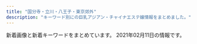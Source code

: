 ```yaml
---
title: "国分寺・立川・八王子・東京郊外"
description: "キーワード別にの巨乳アジアン・チャイナエステ嬢情報をまとめました。"
---
```


新着画像と新着キーワードをまとめています。
2021年02月11日の情報です。

<DmmAffiliateIns />
<KeywordTable
  shops={
    [
    {
        "url": "http://aijo-massage.com/",
        "keywords": {},
        "img_links": [
            "http://aijo-massage.com/girl/7.jpg",
            "http://aijo-massage.com/girl/1.jpg",
            "http://aijo-massage.com/girl/8.jpg",
            "http://aijo-massage.com/girl/2.jpg",
            "http://aijo-massage.com/girl/3.jpg",
            "http://aijo-massage.com/static/picture/468_60.jpg",
            "http://aijo-massage.com/static/picture/concept.jpg",
            "http://aijo-massage.com/girl/6.jpg",
            "http://aijo-massage.com/girl/4.jpg",
            "http://aijo-massage.com/girl/5.jpg",
            "http://aijo-massage.com/static/picture/mens-esthe.jpg",
            "http://aijo-massage.com/static/picture/modal.jpg"
        ],
        "station": "JR\u516b\u738b\u5b50\u99c5\u5317\u53e3",
        "name": "\u611b\u5b22"
    },
    {
        "url": "https://es-cream.tokyo/",
        "station": "JR\u516b\u738b\u5b50\u99c5\u5317\u53e3",
        "img_links": [
            "https://es-cream.tokyo/wp-content/uploads/2019/02/WeChat-Image_20190201215450.jpg",
            "https://es-cream.tokyo/wp-content/uploads/2019/08/WeChat-Image_20190827142205.jpg",
            "https://es-cream.tokyo/wp-content/themes/template-salon2/images/m-info.png",
            "https://es-cream.tokyo/wp-content/uploads/2019/05/WeChat-Image_20190517141814.jpg",
            "https://es-cream.tokyo/wp-content/uploads/2020/10/WeChat-Image_20201016173923-1.jpg",
            "https://es-cream.tokyo/wp-content/uploads/2018/04/08-200x300.jpg",
            "https://es-cream.tokyo/wp-content/uploads/2019/07/WeChat-Image_20190703174151-200x300.jpg",
            "https://es-cream.tokyo/wp-content/uploads/2019/03/WeChat-Image_20190313150944.jpg",
            "https://es-cream.tokyo/wp-content/uploads/2020/07/WeChat-Image_20200703123629.jpg",
            "https://es-cream.tokyo/wp-content/uploads/2019/05/WeChat-Image_20190517141814-422x750.jpg",
            "https://es-cream.tokyo/wp-content/uploads/2021/01/WeChat-Image_20210124155900.jpg",
            "https://es-cream.tokyo/wp-content/themes/template-salon2/images/main-img2.jpg",
            "https://es-cream.tokyo/wp-content/themes/template-salon2/images/info.png",
            "https://es-cream.tokyo/wp-content/uploads/2020/10/WeChat-Image_20201016173923-500x750.jpg",
            "https://es-cream.tokyo/wp-content/uploads/2018/04/1-1-200x300.jpg",
            "https://es-cream.tokyo/wp-content/uploads/2019/03/WeChat-Image_20190323191717.jpg",
            "https://es-cream.tokyo/wp-content/uploads/2019/11/WeChat-Image_20191125122405-200x300.jpg",
            "https://es-cream.tokyo/wp-content/uploads/2019/12/WeChat-Image_20191223160307.jpg",
            "https://es-cream.tokyo/wp-content/uploads/2019/12/WeChat-Image_20191206183034.jpg",
            "https://es-cream.tokyo/wp-content/uploads/2020/10/WeChat-Image_20201016173923.jpg",
            "https://es-cream.tokyo/wp-content/themes/template-salon2/images/campaign-bnr.png",
            "https://es-cream.tokyo/wp-content/uploads/2019/10/WeChat-Image_20191021151113.jpg",
            "https://es-cream.tokyo/wp-content/uploads/2021/01/WeChat-Image_20210112112948.jpg",
            "https://es-cream.tokyo/wp-content/uploads/2021/01/WeChat-Image_20210124155853-200x300.jpg",
            "https://es-cream.tokyo/wp-content/uploads/2020/12/WeChat-Image_20201211200327-200x300.jpg",
            "https://es-cream.tokyo/wp-content/uploads/2018/04/pickup2-224x300.jpg",
            "https://es-cream.tokyo/wp-content/uploads/2019/12/WeChat-Image_20191212183249.jpg",
            "https://es-cream.tokyo/wp-content/themes/template-salon2/images/main-img.jpg",
            "https://es-cream.tokyo/wp-content/uploads/2021/01/WeChat-Image_20210112112948-200x300.jpg",
            "https://es-cream.tokyo/wp-content/uploads/2020/12/WeChat-Image_20201204132408-200x300.jpg",
            "https://es-cream.tokyo/wp-content/uploads/2019/12/WeChat-Image_20191212183256.jpg",
            "https://es-cream.tokyo/wp-content/uploads/2020/12/WeChat-Image_20201204132408.jpg",
            "https://es-cream.tokyo/wp-content/themes/template-salon2/images/news-ttl.jpg",
            "https://es-cream.tokyo/wp-content/uploads/2019/07/WeChat-Image_20190706201522-200x300.jpg",
            "https://es-cream.tokyo/wp-content/uploads/2019/02/1WeChat-Image_20190201215450.jpg",
            "https://es-cream.tokyo/wp-content/themes/template-salon2/images/main-img3.jpg",
            "https://es-cream.tokyo/wp-content/uploads/2021/01/WeChat-Image_20210124155853.jpg",
            "https://es-cream.tokyo/wp-content/uploads/2021/01/WeChat-Image_20210124155904.jpg",
            "https://es-cream.tokyo/wp-content/uploads/2020/02/WeChat-Image_20200210121526.jpg",
            "https://es-cream.tokyo/wp-content/uploads/2021/01/WeChat-Image_20210112113002.jpg",
            "https://es-cream.tokyo/wp-content/uploads/2019/04/WeChat-Image_20190417211734.jpg",
            "https://es-cream.tokyo/wp-content/uploads/2019/10/WeChat-Image_20191021151121.jpg",
            "https://es-cream.tokyo/wp-content/uploads/2020/08/WeChat-Image_20200829205256.jpg",
            "https://es-cream.tokyo/wp-content/uploads/2020/12/WeChat-Image_20201211200333.jpg",
            "https://es-cream.tokyo/wp-content/uploads/2020/12/WeChat-Image_20201211200327.jpg",
            "https://es-cream.tokyo/wp-content/uploads/2020/04/WeChat-Image_20200413174323.jpg",
            "https://es-cream.tokyo/wp-content/uploads/2019/09/WeChat-Image_20190918185047.jpg",
            "https://es-cream.tokyo/wp-content/uploads/2019/06/WeChat-Image_20190610173440.jpg",
            "https://es-cream.tokyo/wp-content/uploads/2019/06/WeChat-Image_20190607173911.jpg",
            "https://es-cream.tokyo/wp-content/uploads/2019/06/WeChat-Image_20190610230334.jpg",
            "https://es-cream.tokyo/wp-content/uploads/2019/09/WeChat-Image_20191017130455.jpg",
            "https://es-cream.tokyo/wp-content/uploads/2019/07/WeChat-Image_20190729162551-200x300.jpg",
            "https://es-cream.tokyo/wp-content/uploads/2019/03/WeChat-Image_20190330130038.jpg",
            "https://es-cream.tokyo/wp-content/uploads/2019/03/WeChat-Image_20190330130050.jpg",
            "https://es-cream.tokyo/wp-content/uploads/2019/12/WeChat-Image_20191223160312.jpg",
            "https://es-cream.tokyo/wp-content/uploads/2020/08/WeChat-Image_20200829205301.jpg",
            "https://es-cream.tokyo/wp-content/uploads/2019/02/WeChat-Image_20190201215504.jpg",
            "https://es-cream.tokyo/wp-content/uploads/2019/08/WeChat-Image_20190827142201.jpg",
            "https://es-cream.tokyo/wp-content/uploads/2019/07/WeChat-Image_20190706201522.jpg",
            "https://es-cream.tokyo/wp-content/uploads/2019/07/WeChat-Image_20190729162555.jpg",
            "https://es-cream.tokyo/wp-content/uploads/2020/10/WeChat-Image_20201016173923-1-200x300.jpg",
            "https://es-cream.tokyo/wp-content/uploads/2019/11/WeChat-Image_20191125122405.jpg",
            "https://es-cream.tokyo/wp-content/uploads/2019/05/WeChat-Image_20190517141820.jpg",
            "https://es-cream.tokyo/wp-content/uploads/2019/07/WeChat-Image_20190729162551.jpg",
            "https://es-cream.tokyo/wp-content/themes/template-salon2/images/newface-ttl.jpg",
            "https://es-cream.tokyo/wp-content/uploads/2019/09/WeChat-Image_20190911125852.jpg",
            "https://es-cream.tokyo/wp-content/uploads/2019/07/WeChat-Image_20190703174151.jpg",
            "https://es-cream.tokyo/wp-content/uploads/2018/04/pickup4-224x300.jpg",
            "https://es-cream.tokyo/wp-content/uploads/2020/03/WeChat-Image_20200311180435.jpg",
            "https://es-cream.tokyo/wp-content/uploads/2019/09/WeChat-Image_20190918185043.jpg",
            "http://es-cream.tokyo/wp-content/uploads/2019/12/1ed5c1c5fbbb849a52bb037f487dfb48.png",
            "https://es-cream.tokyo/wp-content/uploads/2019/02/1WeChat-Image_20190201215504.jpg"
        ],
        "keywords": {
            "85": 40,
            "F": 1,
            "D": 25,
            "E": 28,
            "86": 11,
            "87": 7
        },
        "name": "\u516b\u738b\u5b50\u871c\u5922"
    },
    {
        "name": "Cawaii Girl\uff5e\u304b\u308f\u3044\u3044\u30ac\u30fc\u30eb\uff5e",
        "station": "JR\u56fd\u5206\u5bfa\u99c5\u5317\u53e3",
        "keywords": {},
        "img_links": [],
        "url": "https://ca-girl.com/"
    },
    {
        "station": "JR\u56fd\u5206\u5bfa\u99c5\u5357\u53e3",
        "name": "Relieve",
        "img_links": [
            "http://eilgft.xyz/static/picture/room3.jpg",
            "http://eilgft.xyz/uploads/201107/1-20110G5061VC.jpg",
            "http://eilgft.xyz/static/picture/top.jpg",
            "http://eilgft.xyz/static/picture/room2.jpg",
            "http://eilgft.xyz/uploads/200915/1-200915123952526.jpg",
            "http://eilgft.xyz/uploads/200915/1-200915123934Y4.jpg",
            "http://eilgft.xyz/static/picture/room4.jpg",
            "http://eilgft.xyz/uploads/200915/1-20091512401OM.jpg",
            "http://eilgft.xyz/static/picture/room1.jpg",
            "http://eilgft.xyz/uploads/210129/1-210129153R9517.jpg"
        ],
        "url": "http://eilgft.xyz/",
        "keywords": {
            "86": 8,
            "D": 8
        }
    },
    {
        "url": "http://taipei-yoru.jpn.mn/",
        "name": "\u6843\u82b1",
        "img_links": [
            "http://taipei-yoru.jpn.mn/images/service2.jpg",
            "http://taipei-yoru.jpn.mn/images/s_staff.png",
            "http://taipei-yoru.jpn.mn/photos/sites/23/2020/08/2020081607170250.jpg",
            "http://taipei-yoru.jpn.mn/images/nbj3.jpg",
            "http://taipei-yoru.jpn.mn/images/service3.jpg",
            "http://taipei-yoru.jpn.mn/photos/sites/23/2020/08/2020081607164997.jpg",
            "http://taipei-yoru.jpn.mn/photos/sites/23/2020/09/2020090201331691.jpg",
            "http://taipei-yoru.jpn.mn/photos/sites/23/2020/08/2020081607164896.jpg",
            "http://taipei-yoru.jpn.mn/images/service4.jpg",
            "http://taipei-yoru.jpn.mn/images/top.png",
            "http://taipei-yoru.jpn.mn/photos/sites/23/2020/08/2020081607165284.jpg",
            "http://taipei-yoru.jpn.mn/images/s_news.jpg",
            "http://taipei-yoru.jpn.mn/photos/sites/23/2020/09/2020090201263276.jpg",
            "http://taipei-yoru.jpn.mn/photos/sites/23/2020/08/2020081607165749.jpg",
            "http://taipei-yoru.jpn.mn/images/service1.jpg",
            "http://taipei-yoru.jpn.mn/photos/sites/23/2020/09/202009020133154.jpg",
            "http://taipei-yoru.jpn.mn/images/tel.jpg",
            "http://taipei-yoru.jpn.mn/images/acc.jpg",
            "http://taipei-yoru.jpn.mn/images/s_pick.jpg",
            "http://taipei-yoru.jpn.mn/photos/sites/23/2020/09/202009020126336.jpg",
            "http://taipei-yoru.jpn.mn/photos/sites/23/2020/12/202012150944033.jpg",
            "http://taipei-yoru.jpn.mn/photos/sites/23/2020/08/2020081607343113.jpg",
            "http://taipei-yoru.jpn.mn/photos/sites/23/2020/08/2020081607165166.jpg",
            "http://taipei-yoru.jpn.mn/photos/sites/23/2020/12/2020120706350395.jpg",
            "http://taipei-yoru.jpn.mn/images/info.jpg"
        ],
        "keywords": {
            "87": 14,
            "84": 14,
            "86": 7,
            "D": 42,
            "85": 7
        },
        "station": "\u6e05\u702c\u99c5\u5317\u53e3"
    },
    {
        "keywords": {
            "87": 22,
            "C": 4,
            "86": 8,
            "D": 28,
            "85": 2
        },
        "url": "http://www.fairygirl.relaxjp.info/",
        "img_links": [
            "http://www.fairygirl.relaxjp.info/images/s_news.jpg",
            "http://www.fairygirl.relaxjp.info/files/023.jpg",
            "http://www.fairygirl.relaxjp.info/images/s_staff.jpg",
            "http://www.fairygirl.relaxjp.info/files/024.jpg",
            "http://www.fairygirl.relaxjp.info/files/018.jpg",
            "http://www.fairygirl.relaxjp.info/files/027.jpg",
            "http://www.fairygirl.relaxjp.info/files/028.jpg",
            "http://www.fairygirl.relaxjp.info/images/s_face.jpg",
            "http://www.fairygirl.relaxjp.info/images/s_link.jpg",
            "http://www.fairygirl.relaxjp.info/files/029.jpg",
            "http://www.fairygirl.relaxjp.info/files/034.jpg",
            "http://www.fairygirl.relaxjp.info/files/022.jpg",
            "http://www.fairygirl.relaxjp.info/images/1.jpg",
            "http://www.fairygirl.relaxjp.info/images/mobile.jpg",
            "http://www.fairygirl.relaxjp.info/images/s_pick.jpg",
            "http://www.fairygirl.relaxjp.info/files/025.jpg",
            "http://www.fairygirl.relaxjp.info/images/nbj3.jpg",
            "http://www.fairygirl.relaxjp.info/files/019.jpg",
            "http://www.fairygirl.relaxjp.info/files/032.jpg",
            "http://www.fairygirl.relaxjp.info/files/031.jpg",
            "http://www.fairygirl.relaxjp.info/files/033.jpg",
            "http://www.fairygirl.relaxjp.info/files/026.jpg",
            "http://www.fairygirl.relaxjp.info/files/020.jpg",
            "http://www.fairygirl.relaxjp.info/files/030.jpg",
            "http://www.fairygirl.relaxjp.info/images/s_info.jpg",
            "http://www.fairygirl.relaxjp.info/images/end1.jpg",
            "http://www.fairygirl.relaxjp.info/images/nbj3_staff.jpg",
            "http://www.fairygirl.relaxjp.info/images/top.jpg",
            "http://www.fairygirl.relaxjp.info/files/021.jpg"
        ],
        "name": "Fairy Girl",
        "station": "\u6e05\u702c\u99c5\u5317\u53e3"
    },
    {
        "station": "JR\u516b\u738b\u5b50\u99c5\u5317\u53e3",
        "name": "Rouge \uff5e\u30eb\u30fc\u30b8\u30e5\uff5e",
        "img_links": [
            "https://hachioji-mensesthe.com/staff/risa-l2.jpg",
            "https://hachioji-mensesthe.com/images/esthe3.jpg",
            "https://hachioji-mensesthe.com/images/clear.png",
            "https://hachioji-mensesthe.com/staff/rie-s1.jpg",
            "https://hachioji-mensesthe.com/staff/riri-l1.jpg",
            "https://hachioji-mensesthe.com/staff/miki-s1.jpg",
            "https://hachioji-mensesthe.com/staff/risa-s2.jpg",
            "https://hachioji-mensesthe.com/room/room-l1.jpg",
            "https://hachioji-mensesthe.com/staff/yuyu-s1.jpg",
            "https://hachioji-mensesthe.com/images/esthe4.jpg",
            "https://hachioji-mensesthe.com/footer/footer-staff.png",
            "https://hachioji-mensesthe.com/room/room-l3.jpg",
            "https://hachioji-mensesthe.com/footer/footer-tel.png",
            "https://hachioji-mensesthe.com/massage/2020/12/20/rie-s2.jpg",
            "https://hachioji-mensesthe.com/staff/rie-l2.jpg",
            "https://hachioji-mensesthe.com/staff/riri-s2.jpg",
            "https://hachioji-mensesthe.com/staff/rie-s2.jpg",
            "https://hachioji-mensesthe.com/icon/yelp.png",
            "https://hachioji-mensesthe.com/room/room-l2.jpg",
            "https://hachioji-mensesthe.com/images/main-sp.jpg",
            "https://hachioji-mensesthe.com/staff/yuyu-l1.jpg",
            "https://hachioji-mensesthe.com/staff/rie-l1.jpg",
            "https://hachioji-mensesthe.com/staff/nana-s2.jpg",
            "https://hachioji-mensesthe.com/staff/yuyu-l2.jpg",
            "https://hachioji-mensesthe.com/staff/risa-s1.jpg",
            "https://hachioji-mensesthe.com/icon/twitter.png",
            "https://hachioji-mensesthe.com/images/main1.jpg",
            "https://hachioji-mensesthe.com/staff/miki-s2.jpg",
            "https://hachioji-mensesthe.com/images/esthe2.jpg",
            "https://hachioji-mensesthe.com/footer/footer-line.png",
            "https://hachioji-mensesthe.com/staff/miki-l2.jpg",
            "https://hachioji-mensesthe.com/icon/facebook.png",
            "https://hachioji-mensesthe.com/room/room-l4.jpg",
            "https://hachioji-mensesthe.com/staff/risa-l1.jpg",
            "https://hachioji-mensesthe.com/icon/line.png",
            "https://hachioji-mensesthe.com/staff/yuyu-s2.jpg",
            "https://hachioji-mensesthe.com/images/esthe1.jpg",
            "https://hachioji-mensesthe.com/massage/2020/12/09/L.png",
            "https://hachioji-mensesthe.com/images/header3.png",
            "https://hachioji-mensesthe.com/massage/2020/12/30/risa-s1.jpg",
            "https://hachioji-mensesthe.com/images/qrcode.png",
            "https://hachioji-mensesthe.com/staff/riri-l2.jpg",
            "https://hachioji-mensesthe.com/staff/riri-s1.jpg",
            "https://hachioji-mensesthe.com/staff/miki-l1.jpg"
        ],
        "keywords": {
            "88": 6,
            "86": 12,
            "85": 6,
            "90": 6
        },
        "url": "https://hachioji-mensesthe.com/"
    },
    {
        "station": "\u6771\u4e45\u7559\u7c73\u99c5\u5317\u53e3",
        "url": "http://www.tay184.info/",
        "img_links": [
            "http://www.tay184.info/frame/fla/photo02.jpg",
            "http://www.tay184.info/frame/scroll5/scroll5.jpg",
            "http://www.tay184.info/frame/telimg/telbar.png",
            "http://www.tay184.info/img/88x31.jpg",
            "http://www.tay184.info/frame/scroll2/scroll2.jpg",
            "http://www.tay184.info/frame/girl/c10001.jpg",
            "http://www.tay184.info/frame/scroll3/scroll3.jpg",
            "http://www.tay184.info/frame/newface/201908235143.jpg",
            "http://www.tay184.info/frame/girl/c7001.jpg",
            "http://www.tay184.info/frame/girl/c8001.jpg",
            "http://www.tay184.info/frame/fla/photo01.jpg",
            "http://www.tay184.info/navi/gld/temp_under2.jpg",
            "http://www.tay184.info/frame/sougo/menlog.jpg",
            "http://www.tay184.info/frame/scroll1/scroll1.jpg",
            "http://www.tay184.info/frame/sougo/estheking.jpg",
            "http://www.tay184.info/frame/fla/photo04.jpg",
            "http://www.tay184.info/img/header.jpg",
            "http://www.tay184.info/frame/fla/photo03.jpg",
            "http://www.tay184.info/frame/scroll4/scroll4.jpg",
            "http://www.tay184.info/frame/girl/c9001.jpg"
        ],
        "name": "\u592a\u967d",
        "keywords": {
            "C": 15
        }
    },
    {
        "img_links": [
            "http://www.china-massage.work/sp/img/kaori1.jpg",
            "http://www.china-massage.work/staff/kaori.jpg",
            "http://www.china-massage.work/sp/images/news.jpg",
            "http://www.china-massage.work/sp/img/yuki1.jpg",
            "http://www.china-massage.work/images/2.jpg",
            "http://www.china-massage.work/sp/staff/kaori.jpg",
            "http://www.china-massage.work/images/sys.png",
            "http://www.china-massage.work/img/mina1.jpg",
            "http://www.china-massage.work/images/rec2.jpg",
            "http://www.china-massage.work/sp/images/interior_t.jpg",
            "http://www.china-massage.work/sp/images/rec1.png",
            "http://www.china-massage.work/images/sm.jpg",
            "http://www.china-massage.work/sp/images/sisu3.jpg",
            "http://www.china-massage.work/sp/images/ac1.jpg",
            "http://www.china-massage.work/images/1.jpg",
            "http://www.china-massage.work/images/b2.jpg",
            "http://www.china-massage.work/images/tel.jpg",
            "http://www.china-massage.work/sp/images/sisu2.jpg",
            "http://www.china-massage.work/sp/img/mina1.jpg",
            "http://www.china-massage.work/sp/images/sys.png",
            "http://www.china-massage.work/images/3.jpg",
            "http://www.china-massage.work/images/int2.png",
            "http://www.china-massage.work/images/head.jpg",
            "http://www.china-massage.work/sp/images/footer.png",
            "http://www.china-massage.work/sp/images/int1.png",
            "http://www.china-massage.work/sp/images/staff_t.jpg",
            "http://www.china-massage.work/images/interior_t.jpg",
            "http://www.china-massage.work/images/tg.jpg",
            "http://www.china-massage.work/img/yuki1.jpg",
            "http://www.china-massage.work/sp/images/tel.jpg",
            "http://www.china-massage.work/sp/menu/staff.jpg",
            "http://www.china-massage.work/sp/images/rec2.jpg",
            "http://www.china-massage.work/sp/images/sisu4.jpg",
            "http://www.china-massage.work/sp/staff/mina.jpg",
            "http://www.china-massage.work/sp/staff/yuki.jpg",
            "http://www.china-massage.work/sp/images/sisu1.jpg",
            "http://www.china-massage.work/sp/images/newsb.png",
            "http://www.china-massage.work/sp/images/head.jpg",
            "http://www.china-massage.work/img/kaori1.jpg",
            "http://www.china-massage.work/images/int1.png",
            "http://www.china-massage.work/sp/images/info_t.jpg",
            "http://www.china-massage.work/images/rec1.png",
            "http://www.china-massage.work/images/b1.jpg",
            "http://www.china-massage.work/sp/menu/top.jpg",
            "http://www.china-massage.work/sp/images/int2.png",
            "http://www.china-massage.work/staff/yuki.jpg",
            "http://www.china-massage.work/staff/mina.jpg",
            "http://www.china-massage.work/images/staff_t.jpg",
            "http://www.china-massage.work/images/news.jpg"
        ],
        "keywords": {},
        "url": "http://www.china-massage.work/",
        "station": "\u7530\u7121\u99c5\u5317\u53e3",
        "name": "\u30ed\u30fc\u30ba"
    },
    {
        "name": "\u7652\u3057\u30d7\u30e9\u30b9",
        "img_links": [
            "http://www.iyashiplus.iesjp.com/files/001.jpg",
            "http://www.iyashiplus.iesjp.com/images/mobile.jpg",
            "http://www.iyashiplus.iesjp.com/files/004.jpg",
            "http://www.iyashiplus.iesjp.com/images/nbj3.jpg",
            "http://www.iyashiplus.iesjp.com/images/1.jpg",
            "http://www.iyashiplus.iesjp.com/files/002.jpg",
            "http://www.iyashiplus.iesjp.com/images/s_news.jpg",
            "http://www.iyashiplus.iesjp.com/images/s_staff.jpg",
            "http://www.iyashiplus.iesjp.com/images/nbj3_staff.jpg",
            "http://www.iyashiplus.iesjp.com/images/top1.jpg",
            "http://www.iyashiplus.iesjp.com/images/s_info.jpg",
            "http://www.iyashiplus.iesjp.com/images/top.jpg",
            "http://www.iyashiplus.iesjp.com/images/s_pick.jpg",
            "http://www.iyashiplus.iesjp.com/images/end1.jpg",
            "http://www.iyashiplus.iesjp.com/files/003.jpg",
            "http://www.iyashiplus.iesjp.com/images/s_link.jpg",
            "http://www.iyashiplus.iesjp.com/files/006.jpg",
            "http://www.iyashiplus.iesjp.com/files/005.jpg",
            "http://www.iyashiplus.iesjp.com/images/s_staff01.jpg",
            "http://www.iyashiplus.iesjp.com/images/s_face.jpg"
        ],
        "url": "http://www.iyashiplus.iesjp.com/",
        "station": "JR\u7acb\u5ddd\u99c5\u5317\u53e3",
        "keywords": {
            "C": 4,
            "D": 16,
            "86": 16,
            "87": 8
        }
    },
    {
        "station": "JR\u65b0\u79cb\u6d25\u99c5",
        "name": "Aroma Pure",
        "keywords": {
            "\u30bb\u30af\u30b7\u30fc": 1,
            "G": 1,
            "H": 1
        },
        "img_links": [
            "http://uimopgh.xyz/static/picture/eputr6bhw8dj2l1.jpg",
            "http://uimopgh.xyz/uploads/201029/1-20102911141G32.jpg",
            "http://uimopgh.xyz/static/picture/sxiipvuhchfndhi.jpg",
            "http://uimopgh.xyz/static/picture/vis_theptframe.png",
            "http://uimopgh.xyz/uploads/201029/1-201029111330B3.jpg",
            "http://uimopgh.xyz/uploads/201029/1-2010291113422J.jpg",
            "http://uimopgh.xyz/static/picture/4ukiopgrtlrtare.png",
            "http://uimopgh.xyz/uploads/201029/1-201029111405923.jpg",
            "http://uimopgh.xyz/static/picture/icon_new.png",
            "http://uimopgh.xyz/static/picture/xflkoxorbu5grzm.jpg",
            "http://uimopgh.xyz/uploads/201029/1-20102911131QE.jpg",
            "http://uimopgh.xyz/uploads/201029/1-20102911130K00.jpg",
            "http://uimopgh.xyz/static/picture/g-18-1-825x510.png",
            "http://uimopgh.xyz/uploads/201029/1-2010291F00E16.jpg",
            "http://uimopgh.xyz/uploads/201028/1-20102Q25212418.jpg",
            "http://uimopgh.xyz/uploads/201028/1-20102Q25105205.jpg",
            "http://uimopgh.xyz/uploads/201028/1-20102Q2515NB.jpg",
            "http://uimopgh.xyz/uploads/201030/1-201030103956393.jpg",
            "http://uimopgh.xyz/uploads/201029/1-201029111354604.jpg"
        ],
        "url": "http://uimopgh.xyz/"
    },
    {
        "url": "http://www.birtyba.xyz/",
        "station": "JR\u7acb\u5ddd\u99c5\u5357\u53e3",
        "name": "\u3075\u308f\u3075\u308f",
        "img_links": [
            "http://www.birtyba.xyz/style/images/room1.jpg",
            "http://www.birtyba.xyz/uploads/201116/1-201116133205614.jpg",
            "http://www.birtyba.xyz/style/images/end.jpg",
            "http://www.birtyba.xyz/uploads/200929/1-200929102016294.jpg",
            "http://www.birtyba.xyz/uploads/201116/1-20111613315KT.jpg",
            "http://www.birtyba.xyz/style/images/bj3.png",
            "http://www.birtyba.xyz/uploads/200928/1-20092P95A05G.jpg",
            "http://www.birtyba.xyz/uploads/200929/1-200929101Z4D1.jpg",
            "http://www.birtyba.xyz/style/images/girl-z2.jpg",
            "http://www.birtyba.xyz/uploads/210206/1-21020611264M13.jpg",
            "http://www.birtyba.xyz/style/images/room4.jpg",
            "http://www.birtyba.xyz/uploads/201116/1-201116133149563.jpg",
            "http://www.birtyba.xyz/style/images/room2.jpg",
            "http://www.birtyba.xyz/style/images/top.png",
            "http://www.birtyba.xyz/style/images/staff_line.png",
            "http://www.birtyba.xyz/uploads/200929/1-200929101U3R4.jpg",
            "http://www.birtyba.xyz/uploads/200929/1-2009291019253T.jpg",
            "http://www.birtyba.xyz/style/images/mobile.jpg",
            "http://www.birtyba.xyz/plus/images/room5.jpg",
            "http://www.birtyba.xyz/style/images/dt.jpg",
            "http://www.birtyba.xyz/uploads/200929/1-2009291019494I.jpg",
            "http://www.birtyba.xyz/uploads/200929/1-200929102005Z4.jpg",
            "http://www.birtyba.xyz/style/images/girl-z1.jpg",
            "http://www.birtyba.xyz/style/images/room3.jpg"
        ],
        "keywords": {
            "C": 11,
            "E": 1,
            "D": 4,
            "86": 5
        }
    },
    {
        "url": "http://midori.este88.com/",
        "station": "\u6771\u4e45\u7559\u7c73\u99c5\u5317\u53e3",
        "keywords": {},
        "name": "\u7dd1\u5065\u5eb7\u9928",
        "img_links": [
            "http://midori.este88.com/images/mina1.jpg",
            "http://midori.este88.com/images/nanami1.jpg",
            "http://midori.este88.com/images/aya1.jpg",
            "http://midori.este88.com/i/120/mina1.jpg",
            "http://midori.este88.com/images/pick.jpg",
            "http://midori.este88.com/images/s-staff.jpg",
            "http://midori.este88.com/images/riri1.jpg",
            "http://midori.este88.com/images/emi1.jpg",
            "http://midori.este88.com/images/mobile.jpg",
            "http://midori.este88.com/images/info.jpg",
            "http://midori.este88.com/images/yumi1.jpg",
            "http://midori.este88.com/images/mari1.jpg",
            "http://midori.este88.com/images/news.jpg",
            "http://midori.este88.com/images/s-recriut.jpg",
            "http://midori.este88.com/images/mobile1.jpg"
        ]
    },
    {
        "station": "JR\u7acb\u5ddd\u99c5\u5357\u53e3",
        "url": "https://seifukuyuwaku.oks.bz/",
        "name": "\u5236\u670d\u306e\u8a98\u60d1",
        "keywords": {
            "C": 4,
            "87": 1,
            "85": 1,
            "83": 1,
            "E": 1
        },
        "img_links": [
            "https://seifukuyuwaku.oks.bz/images/mobile.jpg",
            "https://seifukuyuwaku.oks.bz/images/info.jpg",
            "https://seifukuyuwaku.oks.bz/images/room1.jpg",
            "https://seifukuyuwaku.oks.bz/photos/sites/70/2020/12/202012251539104.jpeg",
            "https://seifukuyuwaku.oks.bz/images/s_staff.png",
            "https://seifukuyuwaku.oks.bz/images/s_ranking.png",
            "https://seifukuyuwaku.oks.bz/photos/sites/70/2020/11/2020112406403396.jpg",
            "https://seifukuyuwaku.oks.bz/photos/sites/70/2020/11/2020112708472471.jpeg",
            "https://seifukuyuwaku.oks.bz/images/s_pick.jpg",
            "https://seifukuyuwaku.oks.bz/images/s_staff1.png",
            "https://seifukuyuwaku.oks.bz/photos/sites/70/2020/12/2020121414441228.jpeg",
            "https://seifukuyuwaku.oks.bz/photos/sites/70/2020/11/2020112406403480.jpg",
            "https://seifukuyuwaku.oks.bz/photos/sites/70/2020/11/2020112504053939.jpg",
            "https://seifukuyuwaku.oks.bz/photos/sites/70/2020/12/2020122013355017.jpeg",
            "https://seifukuyuwaku.oks.bz/photos/sites/70/2020/12/2020121208024127.jpeg",
            "https://seifukuyuwaku.oks.bz/images/room3.jpg",
            "https://seifukuyuwaku.oks.bz/photos/sites/70/2020/11/2020113014024511.jpeg",
            "https://seifukuyuwaku.oks.bz/images/top.png",
            "https://seifukuyuwaku.oks.bz/images/s_news.png",
            "https://seifukuyuwaku.oks.bz/photos/sites/70/2020/12/2020121013104898.jpeg",
            "https://seifukuyuwaku.oks.bz/images/link.jpg",
            "https://seifukuyuwaku.oks.bz/images/room4.jpg",
            "https://seifukuyuwaku.oks.bz/images/room2.jpg",
            "https://seifukuyuwaku.oks.bz/images/new.jpg"
        ]
    },
    {
        "img_links": [
            "http://aromalove.est-u.com/images/s3.jpg",
            "http://aromalove.est-u.com/images/index3_03.jpg",
            "http://aromalove.est-u.com/images/index_04.jpg",
            "http://aromalove.est-u.com/images/index_01.jpg",
            "http://aromalove.est-u.com/images/index_02.jpg",
            "http://aromalove.est-u.com/images/index_06.jpg",
            "http://aromalove.est-u.com/images/s5.jpg",
            "http://aromalove.est-u.com/images/index_08.jpg",
            "http://aromalove.est-u.com/images/index_10.jpg",
            "http://aromalove.est-u.com/images/s4.jpg",
            "http://aromalove.est-u.com/images/index2_02.jpg",
            "http://menlog.net/link/menlog8831.jpg",
            "http://aromalove.est-u.com/images/s1.jpg",
            "http://aromalove.est-u.com/images/index2_03.jpg",
            "http://aromalove.est-u.com/images/s2.jpg",
            "http://aromalove.est-u.com/images/index_03.jpg",
            "http://aromalove.est-u.com/images/aromalove8831.jpg",
            "http://aromalove.est-u.com/images/staff_06.jpg"
        ],
        "station": "JR\u516b\u738b\u5b50\u99c5\u5317\u53e3",
        "name": "\u30a2\u30ed\u30de\u30e9\u30d6",
        "keywords": {},
        "url": "http://aromalove.est-u.com/"
    },
    {
        "img_links": [
            "http://uniont.xyz/uploads/200924/1-200924131JX02.jpg",
            "http://uniont.xyz/picture/top.png",
            "http://uniont.xyz/uploads/200924/1-200924133153O1.jpg",
            "http://uniont.xyz/uploads/200924/1-200924133912N0.jpg",
            "http://uniont.xyz/uploads/200924/1-200924133920U5.jpg",
            "http://uniont.xyz/uploads/200924/1-20092413214T30.jpg",
            "http://uniont.xyz/uploads/200924/1-200924132512B1.jpg",
            "http://uniont.xyz/picture/r2.jpg",
            "http://uniont.xyz/uploads/200924/1-200924131T0603.jpg",
            "http://uniont.xyz/uploads/200924/1-200924132G1L4.jpg",
            "http://uniont.xyz/picture/r4.jpg",
            "http://uniont.xyz/uploads/200924/1-200924132422524.jpg",
            "http://uniont.xyz/picture/pick.png",
            "http://uniont.xyz/picture/face.png",
            "http://uniont.xyz/uploads/201112/1-2011120914432M.jpg",
            "http://uniont.xyz/picture/r3.jpg",
            "http://uniont.xyz/uploads/200924/1-20092413233BZ.jpg",
            "http://uniont.xyz/picture/r5.jpg",
            "http://uniont.xyz/picture/end.png",
            "http://uniont.xyz/uploads/200924/1-200924131S1D4.jpg",
            "http://uniont.xyz/uploads/200924/1-20092413325Sc.jpg",
            "http://uniont.xyz/uploads/200924/1-200924132433127.jpg",
            "http://uniont.xyz/uploads/201112/1-201112091456449.jpg",
            "http://uniont.xyz/uploads/200924/1-200924132113558.jpg",
            "http://uniont.xyz/picture/news.png",
            "http://uniont.xyz/uploads/200924/1-200924132KQ53.jpg",
            "http://uniont.xyz/uploads/200924/1-20092413260aG.jpg",
            "http://uniont.xyz/uploads/200924/1-20092413252X41.jpg",
            "http://uniont.xyz/uploads/200924/1-200924132J53b.jpg",
            "http://uniont.xyz/picture/bj2.jpg",
            "http://uniont.xyz/uploads/200924/1-200924133331412.jpg",
            "http://uniont.xyz/picture/r1.jpg",
            "http://uniont.xyz/uploads/200924/1-200924132101X4.jpg",
            "http://uniont.xyz/uploads/200924/1-2009241323163J.jpg",
            "http://uniont.xyz/uploads/200924/1-200924131H2313.jpg",
            "http://uniont.xyz/uploads/200924/1-200924133225646.jpg",
            "http://uniont.xyz/uploads/200924/1-20092413312S95.jpg",
            "http://uniont.xyz/uploads/200924/1-2009241322001R.jpg",
            "http://uniont.xyz/picture/s_staff.jpg",
            "http://uniont.xyz/uploads/200924/1-200924132A9E6.jpg",
            "http://uniont.xyz/uploads/200924/1-200924132623O7.jpg"
        ],
        "station": "JR\u56fd\u5206\u5bfa\u99c5\u5317\u53e3",
        "keywords": {
            "F": 1,
            "D": 9,
            "85": 1,
            "E": 2,
            "94": 1,
            "86": 10
        },
        "name": "\u7761\u84ee",
        "url": "http://uniont.xyz/"
    },
    {
        "station": "JR\u516b\u738b\u5b50\u99c5\u5357\u53e3",
        "keywords": {
            "C": 7
        },
        "img_links": [
            "http://uuka.loveyaku.com/imgs/lunbo/photo01.jpg",
            "http://uuka.loveyaku.com/imgs/nav/nb05.png",
            "http://uuka.loveyaku.com/imgs/lunbo/photo04.jpg",
            "http://uuka.loveyaku.com/imgs/temp_boshu.jpg",
            "http://uuka.loveyaku.com/imgs/header.png",
            "http://uuka.loveyaku.com/imgs/bar_therapist.png",
            "http://uuka.loveyaku.com/imgs/nav/nb04.png",
            "http://uuka.loveyaku.com/imgs/nav/nb03.png",
            "http://uuka.loveyaku.com/imgs/headline.png",
            "http://uuka.loveyaku.com/imgs/nav/nb02.png",
            "http://uuka.loveyaku.com/imgs/information.jpg",
            "http://uuka.loveyaku.com/imgs/nav/nb01.png",
            "http://uuka.loveyaku.com/imgs/mobile.jpg",
            "http://uuka.loveyaku.com/imgs/lunbo/photo03.jpg",
            "http://uuka.loveyaku.com/imgs/nav/nb06.png",
            "http://uuka.loveyaku.com/imgs/bttel.png",
            "http://uuka.loveyaku.com/imgs/lunbo/photo02.jpg",
            "http://uuka.loveyaku.com/imgs/address.png"
        ],
        "name": "\u7652\u60a0\u83ef",
        "url": "http://uuka.loveyaku.com/"
    },
    {
        "url": "http://yorimichi.tyo.cm/",
        "keywords": {
            "85": 50,
            "87": 20,
            "86": 40,
            "E": 10,
            "84": 10,
            "D": 100,
            "C": 10
        },
        "station": "JR\u56fd\u5206\u5bfa\u99c5\u5357\u53e3",
        "name": "\u5bc4\u308a\u9053",
        "img_links": [
            "http://yorimichi.tyo.cm/photos/sites/19/2021/01/2021012309383695.jpg",
            "http://yorimichi.tyo.cm/photos/sites/19/2020/04/202004010739063.jpg",
            "http://yorimichi.tyo.cm/images/tel.jpg",
            "http://yorimichi.tyo.cm/images/s_pick.jpg",
            "http://yorimichi.tyo.cm/images/nbj3.jpg",
            "http://yorimichi.tyo.cm/photos/sites/19/2020/04/2020040107400666.jpg",
            "http://yorimichi.tyo.cm/images/service2.jpg",
            "http://yorimichi.tyo.cm/images/room2.jpg",
            "http://yorimichi.tyo.cm/photos/sites/19/2020/04/2020040509212275.jpg",
            "http://yorimichi.tyo.cm/images/acc.jpg",
            "http://yorimichi.tyo.cm/images/s_news.jpg",
            "http://yorimichi.tyo.cm/photos/sites/19/2020/04/2020040107395050.jpg",
            "http://yorimichi.tyo.cm/photos/sites/19/2020/06/2020062204313595.jpg",
            "http://yorimichi.tyo.cm/photos/sites/19/2020/08/202008220530160.jpg",
            "http://yorimichi.tyo.cm/photos/sites/19/2020/10/2020100106404456.jpg",
            "http://yorimichi.tyo.cm/photos/sites/19/2020/04/2020042209432239.jpg",
            "http://yorimichi.tyo.cm/images/info.jpg",
            "http://yorimichi.tyo.cm/images/room4.jpg",
            "http://yorimichi.tyo.cm/images/service1.jpg",
            "http://yorimichi.tyo.cm/images/room3.jpg",
            "http://yorimichi.tyo.cm/photos/sites/19/2020/04/2020040107393327.jpg",
            "http://yorimichi.tyo.cm/images/service3.jpg",
            "http://yorimichi.tyo.cm/images/top.png",
            "http://yorimichi.tyo.cm/images/s_staff.png",
            "http://yorimichi.tyo.cm/images/service4.jpg",
            "http://yorimichi.tyo.cm/photos/sites/19/2020/04/2020040107402382.jpg",
            "http://yorimichi.tyo.cm/images/room1.jpg",
            "http://yorimichi.tyo.cm/photos/sites/19/2020/09/2020090606070014.jpg"
        ]
    },
    {
        "img_links": [
            "http://www.kunitachi-mai.info/images/img3.jpg",
            "http://www.kunitachi-mai.info/gals/emi1.jpg",
            "http://www.kunitachi-mai.info/gals/miho1.jpg",
            "http://www.kunitachi-mai.info/gals/hitomi1.jpg",
            "http://www.kunitachi-mai.info/i/images/top.jpg",
            "http://www.kunitachi-mai.info/images/kp01.jpg",
            "http://www.kunitachi-mai.info/gals/yuri1.jpg",
            "http://www.kunitachi-mai.info/gals/risa1.jpg",
            "http://www.kunitachi-mai.info/gals/mirai1.jpg",
            "http://www.kunitachi-mai.info/images/img2.jpg",
            "http://www.kunitachi-mai.info/gals/nana1.jpg",
            "http://www.kunitachi-mai.info/gals/sora1.jpg",
            "http://www.kunitachi-mai.info/gals/rina1.jpg",
            "http://www.kunitachi-mai.info/gals/mina1.jpg",
            "http://www.kunitachi-mai.info/images/img4.jpg",
            "http://www.kunitachi-mai.info/gals/yuyu1.jpg",
            "http://www.kunitachi-mai.info/gals/aya1.jpg",
            "http://www.kunitachi-mai.info/gals/morika1.jpg",
            "http://www.kunitachi-mai.info/gals/riri1.jpg",
            "http://www.kunitachi-mai.info/images/qr.jpg",
            "http://www.kunitachi-mai.info/images/img1.jpg"
        ],
        "station": "JR\u56fd\u7acb\u99c5\u5357\u53e3",
        "keywords": {
            "D": 1,
            "E": 1
        },
        "name": "\u821e",
        "url": "http://www.kunitachi-mai.info/"
    },
    {
        "url": "http://aes-relax.com/",
        "img_links": [
            "http://aes-relax.com/staff/ichigo/01.jpg",
            "http://aes-relax.com/img/access/road5.jpg",
            "http://aes-relax.com/img/ttl_staff.png",
            "http://aes-relax.com/staff/mayumi/01.jpg",
            "http://aes-relax.com/pic/topimg3.jpg",
            "http://aes-relax.com/img/access/road1.jpg",
            "http://aes-relax.com/img/access/road4.jpg",
            "http://aes-relax.com/img/access/road2.jpg",
            "http://aes-relax.com/staff/sayuri/01.jpg",
            "http://aes-relax.com/img/access/roaddm.png",
            "http://aes-relax.com/pic/topimg2.jpg",
            "http://aes-relax.com/staff/miki/01.jpg",
            "http://aes-relax.com/img/mline.png",
            "http://aes-relax.com/staff/miyuki/01.jpg",
            "http://aes-relax.com/pic/topimg1.jpg",
            "http://aes-relax.com/img/fline.png",
            "http://aes-relax.com/staff/maria/01.jpg",
            "http://aes-relax.com/staff/koko/01.jpg",
            "http://aes-relax.com/staff/kaori/01.jpg",
            "http://aes-relax.com/img/access/road3.jpg",
            "http://aes-relax.com/pic/head.jpg"
        ],
        "name": "\u8309\u8389\u82b1\u30fb\u30b8\u30e3\u30b9\u30df\u30f3",
        "station": "\u4e45\u7c73\u5ddd\u99c5\u5357\u53e3",
        "keywords": {
            "C": 15
        }
    },
    {
        "station": "JR\u8c4a\u7530\u99c5\u5317\u53e3",
        "name": "\u7f8e\u7409\u7409 \u3046\u308b\u308b",
        "keywords": {},
        "url": "https://s-honey.uouono.com/",
        "img_links": []
    },
    {
        "station": "JR\u7acb\u5ddd\u99c5\u5317\u53e3",
        "name": "\u6708\u306e\u3046\u3055\u304e",
        "keywords": {},
        "url": "http://hignterletter.tokyo/",
        "img_links": []
    },
    {
        "station": "JR\u56fd\u5206\u5bfa\u99c5",
        "keywords": {},
        "name": "Sweet Honey \u30b9\u30a6\u30a3\u30fc\u30c8. \u30cf\u30cb\u30fc",
        "img_links": [
            "http://sh-akasur.work/uploads/allimg/180620/sys.png",
            "http://sh-akasur.work/uploads/190228/1-1Z22Q51242136.png",
            "http://sh-akasur.work/templets/default/picture/interior_t.jpg",
            "http://sh-akasur.work/uploads/190228/1-1Z22Q51020F4.jpg",
            "http://sh-akasur.work/templets/default/picture/head.jpg",
            "http://sh-akasur.work/uploads/180620/1-1P62010154K00.png",
            "http://sh-akasur.work/uploads/180620/1-1P62010193X63.jpg",
            "http://sh-akasur.work/templets/default/picture/rec1.png",
            "http://sh-akasur.work/uploads/190228/1-1Z22Q50P3515.jpg",
            "http://sh-akasur.work/uploads/180620/1-1P620101629244.png",
            "http://sh-akasur.work/templets/default/picture/staff_t.jpg",
            "http://sh-akasur.work/templets/default/picture/news.jpg"
        ],
        "url": "http://sh-akasur.work/"
    },
    {
        "keywords": {
            "88": 16,
            "87": 16,
            "\u80f8": 2,
            "D": 64,
            "86": 40
        },
        "name": "\u6e80\u6625",
        "img_links": [
            "http://www.manshun-relax.xyz/images/rsubt6.png",
            "http://www.manshun-relax.xyz/photo_news/upimg/156215d3abbcabeb19_0.jpg",
            "http://www.manshun-relax.xyz/images/m4.jpg",
            "http://www.manshun-relax.xyz/images/rsubt3.png",
            "http://www.manshun-relax.xyz/files/003.jpg",
            "http://www.manshun-relax.xyz/photo_news/upimg/141125caee64562cdf_1.jpg",
            "http://www.manshun-relax.xyz/images/rsubt2.png",
            "http://www.manshun-relax.xyz/images/b-tel.png",
            "http://www.manshun-relax.xyz/files/002.jpg",
            "http://www.manshun-relax.xyz/photo_news/upimg/141125caee64562cdf_0.jpg",
            "http://www.manshun-relax.xyz/files/008.jpg",
            "http://www.manshun-relax.xyz/files/007.jpg",
            "http://www.manshun-relax.xyz/images/m3.jpg",
            "http://www.manshun-relax.xyz/images/m2.jpg",
            "http://www.manshun-relax.xyz/files/009.jpg",
            "http://www.manshun-relax.xyz/photo_news/upimg/375105f3745e630f9c_0.jpg",
            "http://www.manshun-relax.xyz/files/004.jpg",
            "http://www.manshun-relax.xyz/images/m6.jpg",
            "http://www.manshun-relax.xyz/images/slider-img001.jpg",
            "http://www.manshun-relax.xyz/images/rsubt1.png",
            "http://www.manshun-relax.xyz/images/rsubt4.png",
            "http://www.manshun-relax.xyz/images/b-online.png",
            "http://www.manshun-relax.xyz/images/m1.jpg",
            "http://www.manshun-relax.xyz/files/001.jpg",
            "http://www.manshun-relax.xyz/photo_news/upimg/156215d3abbcabeb19_1.jpg",
            "http://www.manshun-relax.xyz/images/rsubt7.png",
            "http://www.manshun-relax.xyz/images/rsubt5.png",
            "http://www.manshun-relax.xyz/files/005.jpg",
            "http://www.manshun-relax.xyz/files/010.jpg"
        ],
        "station": "JR\u516b\u738b\u5b50\u99c5\u5317\u53e3",
        "url": "http://www.manshun-relax.xyz/"
    },
    {
        "station": "JR\u516b\u738b\u5b50\u99c5\u5317\u53e3",
        "img_links": [
            "https://www.asahi-esthe.com/wp-content/uploads/2020/08/0f8ba5b717266f71f4702c789fa2f9b-300x148.jpg",
            "https://www.asahi-esthe.com/wp-content/uploads/2013/04/large-100x100.jpg",
            "https://www.asahi-esthe.com/wp-content/uploads/bb-plugin/cache/5d91b0ca5dc4839ced8698e076eb5a8-circle.jpg",
            "https://www.asahi-esthe.com/wp-content/uploads/2020/06/original.jpg",
            "https://www.asahi-esthe.com/wp-content/uploads/2020/07/6e18dba538d1cb1a28011c3ad2204a3-300x149.jpg",
            "https://www.asahi-esthe.com/wp-content/uploads/2020/12/237aa05907c61714132e500609d16c9-300x300.jpg",
            "https://www.asahi-esthe.com/wp-content/uploads/bb-plugin/cache/10378013268d3d764f8251835a15d1a-circle.jpg",
            "https://www.asahi-esthe.com/wp-content/uploads/bb-plugin/cache/210fa707f8140385468452419b504c6-circle.jpg",
            "https://www.asahi-esthe.com/wp-content/uploads/2020/09/5c335bd45d275e2e01d226664ebd871-scaled.jpg",
            "https://www.asahi-esthe.com/wp-content/uploads/2020/06/307af00e6376110eb594cb21a951129-300x300.jpg",
            "https://www.asahi-esthe.com/wp-content/uploads/2020/08/bc6791c99340b30e294fd30338d4d53-300x149.jpg",
            "https://www.asahi-esthe.com/wp-content/uploads/2020/07/5be1e8c25d1ac2b61b029a9d7c7a1d5-300x149.jpg",
            "https://www.asahi-esthe.com/wp-content/uploads/2020/08/f19c130ced625e76df374e92656c4ce-300x149.jpg",
            "https://www.asahi-esthe.com/wp-content/uploads/bb-plugin/cache/56da5ca7cef7df50174c195fae659f9-circle.jpg",
            "https://www.asahi-esthe.com/wp-content/uploads/bb-plugin/cache/f532f6c49a0c2e54634ac09476dcb43-1022x1024-circle.jpg",
            "https://www.asahi-esthe.com/wp-content/uploads/2020/08/2c86a3401864a9b267c1d2345735b08-300x148.jpg",
            "https://www.asahi-esthe.com/wp-content/uploads/2020/06/66bb3f68b419ba492e9539a10c4144d-300x147.jpg",
            "https://www.asahi-esthe.com/wp-content/uploads/2020/07/1cb1e6f9d5bff20362d37bef344b8df-300x149.jpg",
            "https://www.asahi-esthe.com/wp-content/uploads/bb-plugin/cache/e19c7f0b0ae2e32f371cbb274f69ba5-1-circle.jpg",
            "https://www.asahi-esthe.com/wp-content/uploads/2020/06/652ddc2fe484fa8033de98238a068a4-300x300.jpg",
            "https://www.asahi-esthe.com/wp-content/plugins/beaver-builder-lite-version/img/pixel.png",
            "https://www.asahi-esthe.com/wp-content/uploads/2020/06/6fd69a76919d1ee0ef632a76b84ab15-300x148.jpg",
            "https://www.asahi-esthe.com/wp-content/uploads/2020/08/e120bbf3d39ca1935f96a502b637503-300x148.jpg",
            "https://www.asahi-esthe.com/wp-content/uploads/2020/06/85add3b7a160d71cd1796851b869684-300x300.jpg",
            "https://www.asahi-esthe.com/wp-content/uploads/2013/04/large-630x401.jpg",
            "https://www.asahi-esthe.com/wp-content/uploads/2020/06/serapisuto-300x106.png",
            "https://www.asahi-esthe.com/wp-content/uploads/2020/06/95c3b4b4cb3df28b5fd1c1cd2382212-300x148.jpg",
            "https://www.asahi-esthe.com/wp-content/uploads/bb-plugin/cache/1e42fd7e9bdb1a5dc28e8e5c27a41d7-circle.jpg",
            "https://www.asahi-esthe.com/wp-content/uploads/2013/04/large-315x315.jpg",
            "https://www.asahi-esthe.com/wp-content/uploads/2019/11/slider1.jpg",
            "https://www.asahi-esthe.com/wp-content/uploads/2020/08/af1d1de8869cc72f89fe89aa359c2ea-300x148.jpg",
            "https://www.asahi-esthe.com/wp-content/uploads/2020/06/687ab1685328def3787c2cc7742d37f-300x148.jpg",
            "https://www.asahi-esthe.com/wp-content/uploads/2017/11/spa-voucher-630x630.png",
            "https://www.asahi-esthe.com/wp-content/uploads/2017/11/spa-voucher.png",
            "https://www.asahi-esthe.com/wp-content/uploads/2020/06/cdfecb6a823ebebbd6330a7a7ecc731-300x148.jpg",
            "https://www.asahi-esthe.com/wp-content/uploads/2017/11/spa-voucher-315x315.png",
            "https://www.asahi-esthe.com/wp-content/uploads/bb-plugin/cache/cdb6f84ce805b50aab0ecc7dea3fc6b-circle.jpg",
            "https://www.asahi-esthe.com/wp-content/uploads/bb-plugin/cache/127516bbb553fd1bbf113336a2e9b67-circle.jpg",
            "https://www.asahi-esthe.com/wp-content/uploads/2020/06/5bb5966b2987ff767e3073f6f9a5e26-300x148.jpg",
            "https://www.asahi-esthe.com/wp-content/uploads/2020/06/1e42fd7e9bdb1a5dc28e8e5c27a41d7-300x300.jpg",
            "https://www.asahi-esthe.com/wp-content/uploads/bb-plugin/cache/31245c5f2d2dff6fd0cbab31f48f187-circle.jpg",
            "https://www.asahi-esthe.com/wp-content/uploads/2020/11/11111111-300x216.png",
            "https://www.asahi-esthe.com/wp-content/uploads/2016/12/second-pic-shop-630x630.jpg"
        ],
        "url": "https://www.asahi-esthe.com/",
        "keywords": {
            "84": 2,
            "82": 4,
            "\u7206\u4e73": 2,
            "87": 2,
            "C": 41,
            "\u4e73": 2,
            "83": 4,
            "D": 8,
            "F": 4,
            "\u30bb\u30af\u30b7\u30fc": 2,
            "86": 8
        },
        "name": "\u30a2\u30b5\u30d2\u30a8\u30b9\u30c6"
    },
    {
        "url": "http://www.rakuen.esjp.info/",
        "station": "\u4eac\u738b\u516b\u738b\u5b50\u99c5\u4e2d\u592e\u53e3",
        "name": "\u697d\u5712",
        "keywords": {
            "87": 24,
            "C": 4,
            "88": 4,
            "D": 28,
            "85": 4
        },
        "img_links": [
            "http://www.rakuen.esjp.info/files/008.jpg",
            "http://www.rakuen.esjp.info/images/time.png",
            "http://www.rakuen.esjp.info/files/002-03.jpg",
            "http://www.rakuen.esjp.info/images/header.png",
            "http://www.rakuen.esjp.info/files/008-02.jpg",
            "http://www.rakuen.esjp.info/images/btnTop.png",
            "http://www.rakuen.esjp.info/images/barTherapist.png",
            "http://www.rakuen.esjp.info/images/concept.png",
            "http://www.rakuen.esjp.info/files/002.jpg",
            "http://www.rakuen.esjp.info/files/006-02.jpg",
            "http://www.rakuen.esjp.info/files/008-03.jpg",
            "http://www.rakuen.esjp.info/files/005.jpg",
            "http://www.rakuen.esjp.info/files/006-03.jpg",
            "http://www.rakuen.esjp.info/images/barSystem.png",
            "http://www.rakuen.esjp.info/files/003-02.jpg",
            "http://www.rakuen.esjp.info/files/004.jpg",
            "http://www.rakuen.esjp.info/files/003.jpg",
            "http://www.rakuen.esjp.info/files/005-02.jpg",
            "http://www.rakuen.esjp.info/files/001-03.jpg",
            "http://www.rakuen.esjp.info/files/001-02.jpg",
            "http://www.rakuen.esjp.info/images/barProfile.png",
            "http://www.rakuen.esjp.info/files/004-02.jpg",
            "http://www.rakuen.esjp.info/files/004-03.jpg",
            "http://www.rakuen.esjp.info/files/005-03.jpg",
            "http://www.rakuen.esjp.info/files/007-02.jpg",
            "http://www.rakuen.esjp.info/files/003-03.jpg",
            "http://www.rakuen.esjp.info/files/002-02.jpg",
            "http://www.rakuen.esjp.info/images/barSchedule.png",
            "http://www.rakuen.esjp.info/images/barAccess.png",
            "http://www.rakuen.esjp.info/images/backBtn.png",
            "http://www.rakuen.esjp.info/images/barRecruit.png",
            "http://www.rakuen.esjp.info/files/001.jpg",
            "http://www.rakuen.esjp.info/files/007.jpg",
            "http://www.rakuen.esjp.info/files/007-03.jpg",
            "http://www.rakuen.esjp.info/images/barProfileSche.png",
            "http://www.rakuen.esjp.info/files/006.jpg",
            "http://www.rakuen.esjp.info/images/barLink.png",
            "http://www.rakuen.esjp.info/images/contentBottom.jpg"
        ]
    },
    {
        "station": "JR\u7fbd\u6751\u99c5\u897f\u53e3",
        "img_links": [
            "http://www.kami.mensest.com/files/004.jpg",
            "http://www.kami.mensest.com/files/005.jpg",
            "http://www.kami.mensest.com/files/001.jpg",
            "http://www.kami.mensest.com/images/evetop.png",
            "http://www.kami.mensest.com/images/news.png",
            "http://www.kami.mensest.com/files/002.jpg",
            "http://www.kami.mensest.com/files/003.jpg",
            "http://www.kami.mensest.com/images/staff_s.png",
            "http://www.kami.mensest.com/images/top.png"
        ],
        "name": "\u4f73\u7f8e",
        "keywords": {
            "C": 3,
            "86": 6,
            "87": 9,
            "D": 12
        },
        "url": "http://www.kami.mensest.com/"
    },
    {
        "url": "http://yume-yuri.info/",
        "keywords": {},
        "name": "\u5922\u767e\u5408",
        "station": "\u4eac\u738b\u516b\u738b\u5b50\u99c5",
        "img_links": [
            "http://yume-yuri.info/images/g3.jpg",
            "http://yume-yuri.info/images/baner2.jpg",
            "http://yume-yuri.info/images/g2.jpg",
            "http://yume-yuri.info/images/r1.jpg",
            "http://yume-yuri.info/images/r4.jpg",
            "http://yume-yuri.info/images/r3.jpg",
            "http://yume-yuri.info/images/r5.jpg",
            "http://yume-yuri.info/images/yuki.jpg",
            "http://yume-yuri.info/images/mobile.jpg",
            "http://yume-yuri.info/images/baner1.jpg",
            "http://yume-yuri.info/images/momo.jpg",
            "http://yume-yuri.info/images/g1.jpg",
            "http://yume-yuri.info/images/g5.jpg",
            "http://yume-yuri.info/images/r6.jpg",
            "http://yume-yuri.info/images/g4.jpg",
            "http://yume-yuri.info/images/r2.jpg"
        ]
    },
    {
        "keywords": {},
        "url": "http://akishima.xyz/",
        "name": "\u610f",
        "station": "JR\u662d\u5cf6\u99c5\u5357\u53e3",
        "img_links": [
            "http://akishima.xyz/images/bottom_02.png",
            "http://akishima.xyz/images/bottom_04.png",
            "http://akishima.xyz/images/mobile.png",
            "http://akishima.xyz/images/bottom_03.png",
            "http://akishima.xyz/images/bottom_05.png",
            "http://akishima.xyz/images/newface.png",
            "http://akishima.xyz/images/g7.jpg",
            "http://akishima.xyz/images/g1.jpg",
            "http://akishima.xyz/images/g5.jpg",
            "http://akishima.xyz/images/g3.jpg",
            "http://akishima.xyz/images/top.png",
            "http://akishima.xyz/images/bottom_01.png",
            "http://akishima.xyz/images/bottom_7.png",
            "http://akishima.xyz/images/bottom_06.png",
            "http://akishima.xyz/images/g2.jpg"
        ]
    },
    {
        "url": "http://esthe-aroma.in.net/",
        "img_links": [
            "http://esthe-aroma.in.net/img/slide2-3.jpg",
            "http://esthe-aroma.in.net/img/m6.png",
            "http://esthe-aroma.in.net/img/tit1.png",
            "http://esthe-aroma.in.net/img/cg06.jpg",
            "http://esthe-aroma.in.net/img/cg01.jpg",
            "http://esthe-aroma.in.net/img/slide2-2.jpg",
            "http://esthe-aroma.in.net/img/cp-desc1sp.png",
            "http://esthe-aroma.in.net/img/tit6.png",
            "http://esthe-aroma.in.net/img/tit3.png",
            "http://esthe-aroma.in.net/img/slide2-4.jpg",
            "http://esthe-aroma.in.net/img/cp-desc1.png",
            "http://esthe-aroma.in.net/img/cg05.jpg",
            "http://esthe-aroma.in.net/img/cg03.jpg",
            "http://esthe-aroma.in.net/img/tit4.png",
            "http://esthe-aroma.in.net/img/m2.png",
            "http://esthe-aroma.in.net/img/tit2.png",
            "http://esthe-aroma.in.net/img/h1.png",
            "http://esthe-aroma.in.net/img/m1.png",
            "http://esthe-aroma.in.net/img/open.png",
            "http://esthe-aroma.in.net/img/tit5.png",
            "http://esthe-aroma.in.net/img/m5.png",
            "http://esthe-aroma.in.net/img/m3.png",
            "http://esthe-aroma.in.net/img/cp-ttl.png",
            "http://esthe-aroma.in.net/img/phone.png",
            "http://esthe-aroma.in.net/img/cg02.jpg",
            "http://esthe-aroma.in.net/img/tel2.png",
            "http://esthe-aroma.in.net/img/slide2-1.jpg",
            "http://esthe-aroma.in.net/img/toph.png",
            "http://esthe-aroma.in.net/img/m4.png"
        ],
        "name": "\u30d0\u30a4\u30aa\u30ec\u30c3\u30c8",
        "keywords": {
            "D": 28,
            "E": 7
        },
        "station": "JR\u6b66\u8535\u5883\u99c5\u5317\u53e3"
    },
    {
        "station": "JR\u516b\u738b\u5b50\u99c5",
        "url": "http://dia-mond.work/",
        "keywords": {
            "88": 4,
            "87": 8,
            "E": 18,
            "89": 2,
            "90": 8,
            "D": 24,
            "86": 10,
            "F": 14,
            "85": 8
        },
        "img_links": [
            "http://dia-mond.work/images/head_interior.jpg",
            "http://dia-mond.work/staff/yumi1.jpg",
            "http://dia-mond.work/staff/yuka1.jpg",
            "http://dia-mond.work/staff/miho1.jpg",
            "http://dia-mond.work/images/mainvisual_01.jpg",
            "http://dia-mond.work/images/recruit/req_03.jpg",
            "http://dia-mond.work/images/icon_ranking_02.png",
            "http://dia-mond.work/images/mainvisual_01_s.jpg",
            "http://dia-mond.work/images/recruit/nagare_07.png",
            "http://dia-mond.work/images/icon_ranking_04.png",
            "http://dia-mond.work/staff/emi1.jpg",
            "http://dia-mond.work/images/recruit/nagare_03.jpg",
            "http://dia-mond.work/images/recruit/nagare_01.jpg",
            "http://dia-mond.work/images/recruit/point_03.png",
            "http://dia-mond.work/images/icon_new.png",
            "http://dia-mond.work/images/mainvisual_02.jpg",
            "http://dia-mond.work/images/recruit/sp_mainvisual.jpg",
            "http://dia-mond.work/images/recruit/nagare_05.png",
            "http://dia-mond.work/images/trigger.jpg",
            "http://dia-mond.work/images/sw_tel.png",
            "http://dia-mond.work/images/head_therapist.jpg",
            "http://dia-mond.work/images/recruit/point_08.png",
            "http://dia-mond.work/images/recruit/nagare_02.jpg",
            "http://dia-mond.work/images/recruit/point_09.png",
            "http://dia-mond.work/images/mainvisual_02_s.jpg",
            "http://dia-mond.work/images/no_image.jpg",
            "http://dia-mond.work/staff/runa1.jpg",
            "http://dia-mond.work/images/icon_ranking_03.png",
            "http://dia-mond.work/staff/hitomi1.jpg",
            "http://dia-mond.work/images/recruit/point_05.png",
            "http://dia-mond.work/images/recruit/point_06.png",
            "http://dia-mond.work/staff/aoi1.jpg",
            "http://dia-mond.work/images/recruit/point_07.png",
            "http://dia-mond.work/staff/yuri1.jpg",
            "http://dia-mond.work/images/recruit/point_04.png",
            "http://dia-mond.work/images/icon_ranking_01.png",
            "http://dia-mond.work/images/recruit/nagare_06.png",
            "http://dia-mond.work/images/recruit/message_03.png",
            "http://dia-mond.work/images/sw_home.png"
        ],
        "name": "Diamond"
    },
    {
        "url": "http://e-hachiouji.com/",
        "name": "\u7d2b\u967d\u82b1",
        "img_links": [
            "http://e-hachiouji.com/images/mobel.jpg",
            "http://e-hachiouji.com/images/g4.jpg",
            "http://e-hachiouji.com/images/banna3.jpg",
            "http://e-hachiouji.com/images/g10.jpg",
            "http://e-hachiouji.com/images/g6.jpg",
            "http://e-hachiouji.com/images/nana3.jpg",
            "http://e-hachiouji.com/images/g9.jpg",
            "http://e-hachiouji.com/images/g2.jpg",
            "http://e-hachiouji.com/images/g3.jpg",
            "http://e-hachiouji.com/images/banna2.jpg",
            "http://e-hachiouji.com/images/g5.jpg",
            "http://e-hachiouji.com/images/ringo.jpg",
            "http://e-hachiouji.com/images/g7.jpg",
            "http://e-hachiouji.com/images/banna1.jpg",
            "http://e-hachiouji.com/images/top1.jpg",
            "http://e-hachiouji.com/images/g8.jpg",
            "http://e-hachiouji.com/images/index-staff.png"
        ],
        "keywords": {
            "C": 8
        },
        "station": "JR\u516b\u738b\u5b50\u99c5\u5317\u53e3"
    },
    {
        "keywords": {},
        "name": "\u6c34\u306e\u7e01",
        "url": "http://www.hibari.link/",
        "station": "\u3072\u3070\u308a\u30f6\u4e18\u99c5\u5357\u53e3",
        "img_links": [
            "http://www.hibari.link/images/g0.jpg",
            "http://www.hibari.link/images/tite-staff.png",
            "http://www.hibari.link/images/mail.png",
            "http://www.hibari.link/images/right_bottom.png",
            "http://www.hibari.link/images/girl_top.png",
            "http://www.hibari.link/images/news_top.jpg",
            "http://www.hibari.link/images/tite-magazine.png",
            "http://www.hibari.link/images/room2.jpg",
            "http://www.hibari.link/images/right_top.png",
            "http://www.hibari.link/images/girlx_top.png",
            "http://www.hibari.link/images/pagetop.png",
            "http://www.hibari.link/images/s-tu2.png",
            "http://www.hibari.link/images/news_bottom.jpg",
            "http://www.hibari.link/images/tite-link.png",
            "http://www.hibari.link/images/room1.jpg",
            "http://www.hibari.link/images/yuyu.jpg",
            "http://www.hibari.link/images/room7.jpg",
            "http://www.hibari.link/images/g1.jpg",
            "http://www.hibari.link/images/yumi.jpg",
            "http://www.hibari.link/images/grande.jpg",
            "http://www.hibari.link/images/1.jpg",
            "http://www.hibari.link/images/girl_01.png",
            "http://www.hibari.link/images/g2.jpg",
            "http://www.hibari.link/images/nei_01.png",
            "http://www.hibari.link/images/yuli.jpg",
            "http://www.hibari.link/images/s-tu1.png",
            "http://www.hibari.link/images/g07.jpg",
            "http://www.hibari.link/images/g7.jpg",
            "http://www.hibari.link/images/nei_03.png",
            "http://www.hibari.link/images/girl_03.png",
            "http://www.hibari.link/images/room4.jpg"
        ]
    },
    {
        "station": "JR\u56fd\u5206\u5bfa\u99c5\u5357\u53e3",
        "keywords": {
            "C": 16,
            "E": 3,
            "86": 10,
            "D": 7
        },
        "url": "http://unmei.xyz/",
        "name": "\u904b\u547d\u306e\u5973\u795e",
        "img_links": [
            "http://unmei.xyz/style/images/girl-z2.jpg",
            "http://unmei.xyz/style/images/staff_line.png",
            "http://unmei.xyz/uploads/201012/1-201012101RI06.jpg",
            "http://unmei.xyz/style/images/girl-z1.jpg",
            "http://unmei.xyz/uploads/201010/1-201010134113F3.png",
            "http://unmei.xyz/uploads/201109/1-201109133931237.jpg",
            "http://unmei.xyz/uploads/201207/1-20120F91600P1.jpg",
            "http://unmei.xyz/uploads/201109/1-20110913400H13.jpg",
            "http://unmei.xyz/style/images/room4.jpg",
            "http://unmei.xyz/uploads/201012/1-201012101KV21.jpg",
            "http://unmei.xyz/style/images/top.png",
            "http://unmei.xyz/style/images/mobile.jpg",
            "http://unmei.xyz/uploads/210209/1-2102091025353D.jpg",
            "http://unmei.xyz/uploads/201207/1-20120F91552621.jpg",
            "http://unmei.xyz/uploads/210209/1-210209102519441.jpg",
            "http://unmei.xyz/uploads/201010/1-20101013404MP.png",
            "http://unmei.xyz/style/images/bj3.png",
            "http://unmei.xyz/uploads/201026/1-2010261G0393M.jpg",
            "http://unmei.xyz/style/images/room3.jpg",
            "http://unmei.xyz/uploads/201012/1-201012101S5192.jpg",
            "http://unmei.xyz/style/images/room1.jpg",
            "http://unmei.xyz/uploads/201024/1-201024125031258.jpg",
            "http://unmei.xyz/style/images/end.jpg",
            "http://unmei.xyz/plus/images/room5.jpg",
            "http://unmei.xyz/uploads/201109/1-20110913395LL.jpg",
            "http://unmei.xyz/uploads/201204/1-2012041314051K.jpg",
            "http://unmei.xyz/uploads/201204/1-201204131333327.jpg",
            "http://unmei.xyz/uploads/210209/1-21020910252HH.jpg",
            "http://unmei.xyz/uploads/201207/1-20120F91545951.jpg",
            "http://unmei.xyz/uploads/201010/1-201010133944618.jpg",
            "http://unmei.xyz/style/images/dt.jpg",
            "http://unmei.xyz/style/images/room2.jpg",
            "http://unmei.xyz/uploads/201204/1-20120413135K17.jpg"
        ]
    },
    {
        "url": "http://sofia-es.tokyo/",
        "img_links": [
            "http://sofia-es.tokyo/images/index_06.jpg",
            "http://sofia-es.tokyo/images/index_08.jpg",
            "http://sofia-es.tokyo/images/girls_13.jpg",
            "http://sofia-es.tokyo/images/index_01.jpg",
            "http://sofia-es.tokyo/images/gallery_03.jpg",
            "http://sofia-es.tokyo/images/index_04.jpg",
            "http://sofia-es.tokyo/images/index_03.jpg",
            "http://sofia-es.tokyo/images/index_09.jpg",
            "http://sofia-es.tokyo/images/index_14.jpg",
            "http://sofia-es.tokyo/images/index_10.jpg",
            "http://sofia-es.tokyo/images/index_15.jpg",
            "http://sofia-es.tokyo/images/index_02.jpg",
            "http://sofia-es.tokyo/uploads/ca177747885af42bd8197f68c498bcf8.jpg",
            "http://sofia-es.tokyo/images/index_07.jpg",
            "http://sofia-es.tokyo/uploads/ecd62b76b1e56e66cb7bcb964da1ca22.jpg",
            "http://sofia-es.tokyo/images/index_05.jpg",
            "http://sofia-es.tokyo/images/girls_03.jpg",
            "http://sofia-es.tokyo/images/index_11.jpg",
            "http://sofia-es.tokyo/uploads/1ec96f990e939733a393533a8d58a699.jpg"
        ],
        "name": "SOFIA \uff5e\u30bd\u30d5\u30a3\u30a2\uff5e",
        "keywords": {
            "C": 1,
            "86": 1,
            "88": 2,
            "D": 2
        },
        "station": "\u82b1\u5c0f\u91d1\u4e95\u99c5\u5357\u53e3"
    },
    {
        "station": "\u4fdd\u8c37\u99c5\u5357\u53e3",
        "url": "https://hoya.aoaoeo.com/",
        "name": "Yulala\uff5e\u3086\u3089\u3089\uff5e",
        "keywords": {},
        "img_links": []
    },
    {
        "url": "http://www.mens-hana.info/",
        "keywords": {
            "C": 49,
            "85": 38,
            "86": 14,
            "E": 2,
            "89": 2,
            "D": 2,
            "84": 2,
            "83": 2
        },
        "img_links": [
            "http://www.mens-hana.info/files/017.jpg",
            "http://www.mens-hana.info/img/gm1.png",
            "http://www.mens-hana.info/img/p5t1.png",
            "http://www.mens-hana.info/files/012-02.jpg",
            "http://www.mens-hana.info/i/img/line-acc.jpg",
            "http://www.mens-hana.info/files/003-02.jpg",
            "http://www.mens-hana.info/files/002-02.jpg",
            "http://www.mens-hana.info/img/flower.png",
            "http://www.mens-hana.info/files/008-02.jpg",
            "http://www.mens-hana.info/img/p4t1.png",
            "http://www.mens-hana.info/files/009-02.jpg",
            "http://www.mens-hana.info/files/009.jpg",
            "http://www.mens-hana.info/img/tel.png",
            "http://www.mens-hana.info/files/014-02.jpg",
            "http://www.mens-hana.info/i/img/line-staff.jpg",
            "http://www.mens-hana.info/img/goback.jpg",
            "http://www.mens-hana.info/files/005-02.jpg",
            "http://www.mens-hana.info/img/line1.png",
            "http://www.mens-hana.info/files/011-02.jpg",
            "http://www.mens-hana.info/files/004.jpg",
            "http://www.mens-hana.info/files/002.jpg",
            "http://www.mens-hana.info/files/007.jpg",
            "http://www.mens-hana.info/img/gm5.png",
            "http://www.mens-hana.info/files/008.jpg",
            "http://www.mens-hana.info/i/img/line-cam.jpg",
            "http://www.mens-hana.info/files/007-02.jpg",
            "http://www.mens-hana.info/img/fly.png",
            "http://www.mens-hana.info/img/new_item.jpg",
            "http://www.mens-hana.info/img/age.png",
            "http://www.mens-hana.info/files/003.jpg",
            "http://www.mens-hana.info/i/img/line-rec.jpg",
            "http://www.mens-hana.info/img/gm4.png",
            "http://www.mens-hana.info/img/gm3.png",
            "http://www.mens-hana.info/files/013-02.jpg",
            "http://www.mens-hana.info/img/p2t1.png",
            "http://www.mens-hana.info/img/p3t1.png",
            "http://www.mens-hana.info/img/topt1.png",
            "http://www.mens-hana.info/img/mobile.png",
            "http://www.mens-hana.info/img/topt2.png",
            "http://www.mens-hana.info/files/011.jpg",
            "http://www.mens-hana.info/i/img/line-sys.jpg",
            "http://www.mens-hana.info/img/frame_m.png",
            "http://www.mens-hana.info/img/gm6.png",
            "http://www.mens-hana.info/img/topt4.png",
            "http://www.mens-hana.info/files/005.jpg",
            "http://www.mens-hana.info/img/p6t1.png",
            "http://www.mens-hana.info/img/gm2.png",
            "http://www.mens-hana.info/files/014.jpg",
            "http://www.mens-hana.info/files/012.jpg",
            "http://www.mens-hana.info/files/015-02.jpg",
            "http://www.mens-hana.info/files/015.jpg",
            "http://www.mens-hana.info/files/017-02.jpg",
            "http://www.mens-hana.info/files/013.jpg",
            "http://www.mens-hana.info/files/004-02.jpg",
            "http://www.mens-hana.info/files/006.jpg",
            "http://www.mens-hana.info/files/006-02.jpg"
        ],
        "name": "\u82b1",
        "station": "JR\u56fd\u5206\u5bfa\u99c5\u5317\u53e3"
    },
    {
        "img_links": [
            "http://eurynome-est.xyz/images/nav-004.png",
            "http://eurynome-est.xyz/images/nav-006.png",
            "http://eurynome-est.xyz/images/cg06.jpg",
            "http://eurynome-est.xyz/images/cg05.jpg",
            "http://eurynome-est.xyz/images/nav-001.png",
            "http://eurynome-est.xyz/images/nav-003.png",
            "http://eurynome-est.xyz/images/cg04.jpg",
            "http://eurynome-est.xyz/images/cg01.jpg",
            "http://eurynome-est.xyz/images/cg03.jpg",
            "http://eurynome-est.xyz/images/cg07.jpg",
            "http://eurynome-est.xyz/images/cg02.jpg",
            "http://eurynome-est.xyz/images/nav-002.png",
            "http://eurynome-est.xyz/images/no.png",
            "http://eurynome-est.xyz/images/top001.png",
            "http://eurynome-est.xyz/images/cg08.jpg",
            "http://eurynome-est.xyz/images/nav-005.png",
            "http://eurynome-est.xyz/images/tel.png"
        ],
        "keywords": {
            "D": 6,
            "C": 1,
            "86": 6,
            "87": 2,
            "E": 1
        },
        "url": "http://eurynome-est.xyz/",
        "name": "\u6ce1\u59eb",
        "station": "JR\u62dd\u5cf6\u99c5\u5357\u53e3"
    },
    {
        "keywords": {
            "86": 16,
            "D": 48,
            "85": 32,
            "87": 8,
            "E": 8
        },
        "img_links": [
            "http://seven-love.xyz.mn/photos/sites/10/2020/10/2020101707251671.jpg",
            "http://seven-love.xyz.mn/images/room1.jpg",
            "http://seven-love.xyz.mn/images/tel.jpg",
            "http://seven-love.xyz.mn/images/s_news.jpg",
            "http://seven-love.xyz.mn/photos/sites/10/2020/08/2020082403240698.jpg",
            "http://seven-love.xyz.mn/images/room3.jpg",
            "http://seven-love.xyz.mn/images/s_link.png",
            "http://seven-love.xyz.mn/images/info2.jpg",
            "http://seven-love.xyz.mn/photos/sites/10/2020/07/2020070205040665.jpg",
            "http://seven-love.xyz.mn/images/s3.jpg",
            "http://seven-love.xyz.mn/images/room2.jpg",
            "http://seven-love.xyz.mn/photos/sites/10/2020/07/2020070205044681.jpg",
            "http://seven-love.xyz.mn/images/info.jpg",
            "http://seven-love.xyz.mn/photos/sites/10/2020/12/2020120404555567.jpg",
            "http://seven-love.xyz.mn/photos/sites/10/2020/07/2020070205042874.jpg",
            "http://seven-love.xyz.mn/images/room4.jpg",
            "http://seven-love.xyz.mn/images/mobile.jpg",
            "http://seven-love.xyz.mn/photos/sites/10/2020/07/2020070205045826.jpg",
            "http://seven-love.xyz.mn/images/s_staff.png"
        ],
        "station": "\u3072\u3070\u308a\u30f6\u4e18\u99c5\u5357\u53e3",
        "url": "http://seven-love.xyz.mn/",
        "name": "Seven\u604b"
    },
    {
        "keywords": {
            "D": 12,
            "85": 8,
            "86": 4,
            "E": 8,
            "87": 8
        },
        "img_links": [
            "https://bijinkan.tyo.cm/photos/sites/85/2020/12/2020120309222824.jpg",
            "https://bijinkan.tyo.cm/images/acc4.jpg",
            "https://bijinkan.tyo.cm/photos/sites/85/2020/12/2020120309222649.jpg",
            "https://bijinkan.tyo.cm/photos/sites/85/2020/12/2020120309223034.jpg",
            "https://bijinkan.tyo.cm/images/room2.jpg",
            "https://bijinkan.tyo.cm/photos/sites/85/2020/12/2020120309223173.jpg",
            "https://bijinkan.tyo.cm/images/mainimg01.png",
            "https://bijinkan.tyo.cm/photos/sites/85/2020/12/2020120309223278.jpg",
            "https://bijinkan.tyo.cm/images/side_link02.png",
            "https://bijinkan.tyo.cm/photos/sites/85/2020/12/202012030922277.jpg",
            "https://bijinkan.tyo.cm/photos/sites/85/2020/12/2020120309222952.jpg",
            "https://bijinkan.tyo.cm/images/room1.jpg",
            "https://bijinkan.tyo.cm/images/mainimg02.png",
            "https://bijinkan.tyo.cm/images/side_link03.png",
            "https://bijinkan.tyo.cm/photos/sites/85/2020/12/2020120309222524.jpg",
            "https://bijinkan.tyo.cm/photos/sites/85/2020/12/2020120807014646.jpg",
            "https://bijinkan.tyo.cm/images/acc3.jpg",
            "https://bijinkan.tyo.cm/images/room3.jpg",
            "https://bijinkan.tyo.cm/images/acc2.jpg",
            "https://bijinkan.tyo.cm/images/room4.jpg",
            "https://bijinkan.tyo.cm/images/side_link01.png",
            "https://bijinkan.tyo.cm/images/ico01.png",
            "https://bijinkan.tyo.cm/images/acc1.jpg"
        ],
        "name": "\u7f8e\u4eba\u9928",
        "station": "JR\u7acb\u5ddd\u99c5\u5357\u53e3",
        "url": "https://bijinkan.tyo.cm/"
    },
    {
        "url": "http://hohoeimi.xyz/",
        "station": "JR\u65b0\u79cb\u6d25\u99c5",
        "name": "\u4e00\u76ee\u60da\u308c",
        "keywords": {
            "E": 8,
            "87": 4,
            "85": 4,
            "86": 4,
            "C": 4,
            "D": 4,
            "84": 4
        },
        "img_links": [
            "http://hohoeimi.xyz/static/picture/sp_tit_therapist.png",
            "http://hohoeimi.xyz/static/picture/sp_tit_staff02.png",
            "http://hohoeimi.xyz/static/picture/tit_new.png",
            "http://hohoeimi.xyz/uploads/210208/1-21020Q62242230.jpg",
            "http://hohoeimi.xyz/static/picture/sp_tit_new.png",
            "http://hohoeimi.xyz/static/picture/room4.jpg",
            "http://hohoeimi.xyz/static/picture/tit_therapist.png",
            "http://hohoeimi.xyz/uploads/210208/1-21020Q6222M48.jpg",
            "http://hohoeimi.xyz/static/picture/room2.jpg",
            "http://hohoeimi.xyz/uploads/210129/1-210129160TIO.jpg",
            "http://hohoeimi.xyz/static/picture/tit_staff01.png",
            "http://hohoeimi.xyz/static/picture/sp_tit_staff01.png",
            "http://hohoeimi.xyz/static/picture/maining.jpg",
            "http://hohoeimi.xyz/static/picture/room3.jpg",
            "http://hohoeimi.xyz/static/picture/sys.jpg",
            "http://hohoeimi.xyz/uploads/210129/1-2101291609513M.jpg",
            "http://hohoeimi.xyz/uploads/210208/1-21020Q62220Z1.jpg",
            "http://hohoeimi.xyz/images/1-1Z41911200GA.png",
            "http://hohoeimi.xyz/static/picture/top.jpg",
            "http://hohoeimi.xyz/static/picture/img_tel.png",
            "http://hohoeimi.xyz/static/picture/tit_staff02.png",
            "http://hohoeimi.xyz/uploads/210129/1-210129160929511.jpg",
            "http://hohoeimi.xyz/static/picture/room1.jpg"
        ]
    },
    {
        "keywords": {},
        "img_links": [
            "http://koi.este88.com/gals/ami1.jpg",
            "http://koi.este88.com/gals/mimi1.jpg",
            "http://koi.este88.com/gals/yuri1.jpg",
            "http://koi.este88.com/gals/riri1.jpg",
            "http://koi.este88.com/img/header01.jpg",
            "http://koi.este88.com/gals/kana1.jpg",
            "http://koi.este88.com/images/r07.jpg",
            "http://koi.este88.com/img/header00.jpg",
            "http://koi.este88.com/img/header03.jpg",
            "http://koi.este88.com/img/header02.jpg",
            "http://koi.este88.com/images/info.png"
        ],
        "url": "http://koi.este88.com/",
        "station": "JR\u62dd\u5cf6\u99c5\u5357\u53e3",
        "name": "RELALICE-\u30ea\u30e9\u30ea\u30b9-"
    },
    {
        "img_links": [
            "http://esthe-aroma.jp.net/images/a3.jpg",
            "http://esthe-aroma.jp.net/images/r4.jpg",
            "http://esthe-aroma.jp.net/images/a2.jpg",
            "http://esthe-aroma.jp.net/images/cg041.jpg",
            "http://esthe-aroma.jp.net/images/r1.jpg",
            "http://esthe-aroma.jp.net/images/a22.jpg",
            "http://esthe-aroma.jp.net/images/now-printing.jpg",
            "http://esthe-aroma.jp.net/images/20040.jpg",
            "http://esthe-aroma.jp.net/images/r2.jpg",
            "http://esthe-aroma.jp.net/images/a1.jpg",
            "http://esthe-aroma.jp.net/images/r3.jpg",
            "http://esthe-aroma.jp.net/images/kan.jpg",
            "http://esthe-aroma.jp.net/images/cg021.jpg",
            "http://esthe-aroma.jp.net/images/cg01.jpg",
            "http://esthe-aroma.jp.net/images/qrc.png",
            "http://esthe-aroma.jp.net/images/cg02.jpg",
            "http://esthe-aroma.jp.net/images/cg03.jpg",
            "http://esthe-aroma.jp.net/images/cg031.jpg",
            "http://esthe-aroma.jp.net/images/a21.jpg",
            "http://esthe-aroma.jp.net/images/cg011.jpg",
            "http://esthe-aroma.jp.net/images/mi.jpg",
            "http://esthe-aroma.jp.net/images/ri.jpg",
            "http://esthe-aroma.jp.net/images/cg04.jpg",
            "http://esthe-aroma.jp.net/images/a4.jpg",
            "http://esthe-aroma.jp.net/images/8831.jpg"
        ],
        "station": "JR\u516b\u738b\u5b50\u99c5\u5317\u53e3",
        "url": "http://esthe-aroma.jp.net/",
        "keywords": {
            "86": 6,
            "85": 2,
            "D": 6,
            "C": 2
        },
        "name": "Kesin-\u30b1\u30b7\u30f3-"
    },
    {
        "name": "\u30d0\u30cb\u30e9",
        "img_links": [
            "http://www.banira-esthe.xyz/images/nav/zhuyi.jpg",
            "http://www.banira-esthe.xyz/images/images/images/news_03.jpg",
            "http://www.banira-esthe.xyz/images/top/t2.png",
            "http://www.banira-esthe.xyz/images/nav/nav-job.jpg",
            "http://www.banira-esthe.xyz/images/staff/2/miki.jpg",
            "http://www.banira-esthe.xyz/images/nav/nav-staff.jpg",
            "http://www.banira-esthe.xyz/images/top/t4.jpg",
            "http://www.banira-esthe.xyz/images/index-miru_03.jpg",
            "http://www.banira-esthe.xyz/images/staff/4/yoko.jpg",
            "http://www.banira-esthe.xyz/images/s-bian.png",
            "http://www.banira-esthe.xyz/images/index-miru_21.jpg",
            "http://www.banira-esthe.xyz/images/index-miru_06.jpg",
            "http://www.banira-esthe.xyz/images/index-miru_18.jpg",
            "http://www.banira-esthe.xyz/images/staff/4/yuyu2.jpg",
            "http://www.banira-esthe.xyz/images/staff/neinei2.jpg",
            "http://www.banira-esthe.xyz/images/nav/nav-sys.jpg",
            "http://www.banira-esthe.xyz/images/top/t6.jpg",
            "http://www.banira-esthe.xyz/images/top/t3.png",
            "http://www.banira-esthe.xyz/images/staff/4/yuri.jpg",
            "http://www.banira-esthe.xyz/images/images/images/news_01.jpg",
            "http://www.banira-esthe.xyz/images/staff/4/2.jpg",
            "http://www.banira-esthe.xyz/images/sys2.jpg"
        ],
        "url": "http://www.banira-esthe.xyz/",
        "keywords": {},
        "station": "\u4fdd\u8c37\u99c5\u5357\u53e3"
    },
    {
        "name": "\u8212\u5824\u82d1 \uff5e\u30b8\u30e7\u30c6\u30a4\u30a8\u30f3\uff5e",
        "station": "\u3072\u3070\u308a\u30f6\u4e18\u99c5\u5317\u53e3",
        "img_links": [
            "http://joten.work/images/sys4.jpg",
            "http://joten.work/images/rec2.png",
            "http://joten.work/images/sys1.jpg",
            "http://joten.work/images/tel.jpg",
            "http://joten.work/images/sys2.jpg",
            "http://joten.work/img/risa1.jpg",
            "http://joten.work/images/menu/interior.jpg",
            "http://joten.work/images/rec1.png",
            "http://joten.work/images/menu/staff.jpg",
            "http://joten.work/images/news.png",
            "http://joten.work/images/menu/top.jpg",
            "http://joten.work/images/mobile.jpg",
            "http://joten.work/images/staff_t.jpg",
            "http://joten.work/images/head.png",
            "http://joten.work/images/int2.png",
            "http://joten.work/images/interior_t.jpg",
            "http://joten.work/img/sayaka1.jpg",
            "http://joten.work/images/rec3.png",
            "http://joten.work/images/sys3.jpg",
            "http://joten.work/images/newface_t.png",
            "http://joten.work/images/int1.png",
            "http://joten.work/staff/risa.jpg",
            "http://joten.work/images/ta.jpg",
            "http://joten.work/staff/sayaka.jpg"
        ],
        "keywords": {},
        "url": "http://joten.work/"
    },
    {
        "name": "\u5922",
        "keywords": {},
        "url": "http://www.flove.link/",
        "img_links": [
            "http://www.flove.link/images/interior_t.jpg",
            "http://www.flove.link/images/sys1.png",
            "http://www.flove.link/img/sakura2.jpg",
            "http://www.flove.link/images/2.jpg",
            "http://www.flove.link/images/head.jpg",
            "http://www.flove.link/img/sakura1.jpg",
            "http://www.flove.link/images/sys2.png",
            "http://www.flove.link/images/3.jpg",
            "http://www.flove.link/images/1.jpg",
            "http://www.flove.link/images/staff_t.jpg",
            "http://www.flove.link/images/int2.png",
            "http://www.flove.link/images/news.jpg",
            "http://www.flove.link/images/int1.png",
            "http://www.flove.link/images/tel.jpg",
            "http://www.flove.link/img/sakura4.jpg",
            "http://www.flove.link/images/info.png",
            "http://www.flove.link/images/7.jpg",
            "http://www.flove.link/img/yumi1.jpg",
            "http://www.flove.link/img/emi1.jpg",
            "http://www.flove.link/images/s1.png",
            "http://www.flove.link/images/mobile.jpg",
            "http://www.flove.link/img/rina1.jpg",
            "http://www.flove.link/img/sakura3.jpg"
        ],
        "station": "\u82b1\u5c0f\u91d1\u4e95\u99c5\u5317\u53e3"
    },
    {
        "img_links": [
            "https://static.wixstatic.com/media/cda177_97b39967e0fb4860b7ddf1b402516741~mv2_d_5760_3840_s_4_2.jpg",
            "https://static.wixstatic.com/media/49fc95_0f2106c630074f6dbce7d28fd3f5bc84~mv2_d_6000_3376_s_4_2.jpg",
            "https://static.wixstatic.com/media/cda177_ff0f23b7b7ab47e5a5504bddb2fee88a~mv2_d_7040_3733_s_4_2.jpg",
            "https://static.wixstatic.com/media/49fc95_2899b6e0ea7a4cc7b95b99f6fe67d30e~mv2_d_3801_2207_s_2.jpeg",
            "https://static.wixstatic.com/media/49fc95_444f73c8dba945fab71a1648f25a9e58~mv2_d_6000_3376_s_4_2.jpg"
        ],
        "keywords": {},
        "name": "\u30a2\u30ab\u30b9\u30ea\u5c4b",
        "url": "https://www.akasuriya.org/",
        "station": "JR\u516b\u738b\u5b50\u99c5\u5317\u53e3"
    },
    {
        "img_links": [
            "http://totoro.ests.jp/images/r4.jpg",
            "http://totoro.ests.jp/photos/sites/73/2019/12/201912081254463.jpg",
            "http://totoro.ests.jp/images/r1.jpg",
            "http://totoro.ests.jp/photos/sites/73/2020/06/2020060217495277.jpg",
            "http://totoro.ests.jp/images/room1.jpg",
            "http://totoro.ests.jp/photos/sites/73/2019/12/201912081255209.jpg",
            "http://totoro.ests.jp/images/r5.jpg",
            "http://totoro.ests.jp/images/face.png",
            "http://totoro.ests.jp/images/s_staff.jpg",
            "http://totoro.ests.jp/photos/sites/73/2019/12/2019120813200431.jpg",
            "http://totoro.ests.jp/photos/sites/73/2020/08/2020082118552178.jpg",
            "http://totoro.ests.jp/images/end.png",
            "http://totoro.ests.jp/photos/sites/73/2020/01/2020011410261189.jpg",
            "http://totoro.ests.jp/images/r3.jpg",
            "http://totoro.ests.jp/photos/sites/73/2019/12/2019120813205581.jpg",
            "http://totoro.ests.jp/photos/sites/73/2020/03/2020030410471413.jpg",
            "http://totoro.ests.jp/photos/sites/73/2019/12/2019120813192511.jpg",
            "http://totoro.ests.jp/photos/sites/73/2020/05/2020052213284648.jpg",
            "http://totoro.ests.jp/photos/sites/73/2020/08/2020080213465724.jpg",
            "http://totoro.ests.jp/photos/sites/73/2020/03/2020030410473095.jpg",
            "http://totoro.ests.jp/images/room4.jpg",
            "http://totoro.ests.jp/images/s_link.jpg",
            "http://totoro.ests.jp/images/r2.jpg",
            "http://totoro.ests.jp/images/pick.png",
            "http://totoro.ests.jp/photos/sites/73/2020/04/2020040313092376.jpg",
            "http://totoro.ests.jp/photos/sites/73/2019/12/2019120813212291.jpg",
            "http://totoro.ests.jp/images/room2.jpg",
            "http://totoro.ests.jp/photos/sites/73/2020/06/2020060411231375.jpg",
            "http://totoro.ests.jp/photos/sites/73/2019/12/201912081321599.jpg",
            "http://totoro.ests.jp/images/mobile.jpg",
            "http://totoro.ests.jp/images/news.png",
            "http://totoro.ests.jp/photos/sites/73/2019/12/201912081317301.jpg",
            "http://totoro.ests.jp/images/top.png",
            "http://totoro.ests.jp/photos/sites/73/2020/10/2020101215130560.jpg",
            "http://totoro.ests.jp/images/bj2.jpg",
            "http://totoro.ests.jp/images/room3.jpg"
        ],
        "keywords": {
            "C": 2,
            "85": 4,
            "91": 1,
            "E": 1,
            "88": 1,
            "87": 5,
            "86": 5,
            "82": 1,
            "90": 1,
            "D": 14
        },
        "url": "http://totoro.ests.jp/",
        "name": "\u30c8\u30ed\u30c8\u30ed\u306e\u30c8\u30c8\u30ed",
        "station": "\u4e45\u7c73\u5ddd\u99c5\u5357\u53e3"
    },
    {
        "name": "\u6b32\u306e\u611b",
        "img_links": [
            "http://www.ai.esturl.com/images/int2.jpg",
            "http://www.ai.esturl.com/files/005-02.jpg",
            "http://www.ai.esturl.com/files/001-03.jpg",
            "http://www.ai.esturl.com/files/004-02.jpg",
            "http://www.ai.esturl.com/files/022.jpg",
            "http://www.ai.esturl.com/files/001-02.jpg",
            "http://www.ai.esturl.com/images/news.jpg",
            "http://www.ai.esturl.com/files/004-03.jpg",
            "http://www.ai.esturl.com/files/005.jpg",
            "http://www.ai.esturl.com/files/005-03.jpg",
            "http://www.ai.esturl.com/files/022-03.jpg",
            "http://www.ai.esturl.com/files/002.jpg",
            "http://www.ai.esturl.com/files/003-03.jpg",
            "http://www.ai.esturl.com/images/staff_t.jpg",
            "http://www.ai.esturl.com/files/001.jpg",
            "http://www.ai.esturl.com/files/022-02.jpg",
            "http://www.ai.esturl.com/files/003-02.jpg",
            "http://www.ai.esturl.com/images/interior_t.jpg",
            "http://www.ai.esturl.com/images/mobile.jpg",
            "http://www.ai.esturl.com/images/sys.jpg",
            "http://www.ai.esturl.com/files/002-02.jpg",
            "http://www.ai.esturl.com/files/002-03.jpg",
            "http://www.ai.esturl.com/images/tel.jpg",
            "http://www.ai.esturl.com/images/head.jpg",
            "http://www.ai.esturl.com/images/link_t.jpg",
            "http://www.ai.esturl.com/files/004.jpg",
            "http://www.ai.esturl.com/files/003.jpg"
        ],
        "keywords": {
            "D": 4,
            "88": 1,
            "86": 1,
            "87": 3,
            "C": 2,
            "85": 1
        },
        "station": "\u79cb\u6d25\u99c5\u5357\u53e3",
        "url": "http://www.ai.esturl.com/"
    },
    {
        "url": "http://aloha-massage.work/",
        "station": "\u4e45\u7c73\u5ddd\u99c5\u5357\u53e3",
        "name": "\u30a2\u30ed\u30cf",
        "img_links": [
            "http://aloha-massage.work/img/st1.png",
            "http://aloha-massage.work/sp/img/sys.jpg",
            "http://aloha-massage.work/sp/img/t-r.jpg",
            "http://aloha-massage.work/sp/img/p3.png",
            "http://aloha-massage.work/img/link-1.png",
            "http://aloha-massage.work/sp/img/tel.jpg",
            "http://aloha-massage.work/img/nos.png",
            "http://aloha-massage.work/img/campain.jpg",
            "http://aloha-massage.work/sp/img/sta6.png",
            "http://aloha-massage.work/img/head.png",
            "http://aloha-massage.work/sp/img/pc.jpg",
            "http://aloha-massage.work/img/sta3.png",
            "http://aloha-massage.work/img/sta1.png",
            "http://aloha-massage.work/img/st2.png",
            "http://aloha-massage.work/sp/img/add.jpg",
            "http://aloha-massage.work/sp/img/info.jpg",
            "http://aloha-massage.work/sp/img/botton.jpg",
            "http://aloha-massage.work/sp/img/t-o.jpg",
            "http://aloha-massage.work/img/head-sys.jpg",
            "http://aloha-massage.work/sp/img/sta1.png",
            "http://aloha-massage.work/sp/img/tel2.jpg",
            "http://aloha-massage.work/sp/img/cam.jpg",
            "http://aloha-massage.work/sp/img/sta4.png",
            "http://aloha-massage.work/sp/img/add2.jpg",
            "http://aloha-massage.work/sp/img/t-a.jpg",
            "http://aloha-massage.work/img/sta2.png",
            "http://aloha-massage.work/sp/img/t-t.jpg",
            "http://aloha-massage.work/img/st3.png",
            "http://aloha-massage.work/sp/img/time.jpg",
            "http://aloha-massage.work/sp/img/sta3.png",
            "http://aloha-massage.work/sp/img/p2.png",
            "http://aloha-massage.work/sp/img/t-s.jpg",
            "http://aloha-massage.work/img/sta6.png",
            "http://aloha-massage.work/img/link-2.png",
            "http://aloha-massage.work/img/link-3.png",
            "http://aloha-massage.work/img/link-4.png",
            "http://aloha-massage.work/sp/img/tit.jpg",
            "http://aloha-massage.work/img/st4.png",
            "http://aloha-massage.work/sp/img/sta2.png",
            "http://aloha-massage.work/sp/img/p6.png",
            "http://aloha-massage.work/sp/img/pic.jpg",
            "http://aloha-massage.work/img/sta4.png",
            "http://aloha-massage.work/img/st6.png",
            "http://aloha-massage.work/img/bottom.png",
            "http://aloha-massage.work/img/mo.png"
        ],
        "keywords": {
            "E": 2,
            "86": 2,
            "89": 2,
            "D": 2,
            "87": 4,
            "C": 13,
            "88": 2,
            "F": 1
        }
    },
    {
        "keywords": {
            "87": 1,
            "C": 6,
            "86": 1,
            "F": 1,
            "D": 6,
            "85": 4
        },
        "url": "http://civerme.xyz/",
        "name": "\u30b9\u30d1\u30c6\u30a3\u30a2\u30e9",
        "station": "JR\u56fd\u5206\u5bfa\u99c5\u5357\u53e3",
        "img_links": [
            "http://civerme.xyz/picture/room4.jpg",
            "http://civerme.xyz/picture/top.jpg",
            "http://civerme.xyz/uploads/201019/1-20101Z924202Z.jpg",
            "http://civerme.xyz/uploads/210208/1-21020P93503304.jpg",
            "http://civerme.xyz/picture/room1.jpg",
            "http://civerme.xyz/uploads/201202/1-20120216420L39.jpg",
            "http://civerme.xyz/picture/s_news.jpg",
            "http://civerme.xyz/picture/s_staff.jpg",
            "http://civerme.xyz/uploads/210208/1-21020P93G2449.jpg",
            "http://civerme.xyz/picture/room2.jpg",
            "http://civerme.xyz/uploads/201202/1-201202164131N6.jpg",
            "http://civerme.xyz/uploads/201019/1-20101Z92039125.jpg",
            "http://civerme.xyz/uploads/201202/1-2012021641401A.jpg",
            "http://civerme.xyz/picture/room3.jpg",
            "http://civerme.xyz/uploads/201202/1-20120216421YH.jpg",
            "http://civerme.xyz/uploads/201019/1-20101Z9244E07.jpg",
            "http://civerme.xyz/picture/s_shedule.jpg"
        ]
    },
    {
        "station": "JR\u56fd\u5206\u5bfa\u99c5\u5317\u53e3",
        "img_links": [
            "http://www.bali.mensnv.com/images/staff_t.png",
            "http://www.bali.mensnv.com/files/003-02.jpg",
            "http://www.bali.mensnv.com/files/003.jpg",
            "http://www.bali.mensnv.com/sp/images/time.jpg",
            "http://www.bali.mensnv.com/sp/images/topgirl.jpg",
            "http://www.bali.mensnv.com/sp/menu/staff.jpg",
            "http://www.bali.mensnv.com/files/009-02.jpg",
            "http://www.bali.mensnv.com/images/sys3.png",
            "http://www.bali.mensnv.com/files/010.jpg",
            "http://www.bali.mensnv.com/files/008-02.jpg",
            "http://www.bali.mensnv.com/sp/images/staff_t.jpg",
            "http://www.bali.mensnv.com/files/006-02.jpg",
            "http://www.bali.mensnv.com/files/001-02.jpg",
            "http://www.bali.mensnv.com/sp/images/pc.jpg",
            "http://www.bali.mensnv.com/files/011-02.jpg",
            "http://www.bali.mensnv.com/images/ta.jpg",
            "http://www.bali.mensnv.com/files/011.jpg",
            "http://www.bali.mensnv.com/files/013.jpg",
            "http://www.bali.mensnv.com/images/link_t.png",
            "http://www.bali.mensnv.com/images/sys1.png",
            "http://www.bali.mensnv.com/images/sys2.png",
            "http://www.bali.mensnv.com/images/news.jpg",
            "http://www.bali.mensnv.com/files/012.jpg",
            "http://www.bali.mensnv.com/sp/images/top.jpg",
            "http://www.bali.mensnv.com/images/interior_t.png",
            "http://www.bali.mensnv.com/files/010-02.jpg",
            "http://www.bali.mensnv.com/sp/images/tel.jpg",
            "http://www.bali.mensnv.com/files/013-02.jpg",
            "http://www.bali.mensnv.com/sp/images/head.jpg",
            "http://www.bali.mensnv.com/images/int1.png",
            "http://www.bali.mensnv.com/images/concept.jpg",
            "http://www.bali.mensnv.com/files/004.jpg",
            "http://www.bali.mensnv.com/sp/menu/top.jpg",
            "http://www.bali.mensnv.com/files/001.jpg",
            "http://www.bali.mensnv.com/files/008.jpg",
            "http://www.bali.mensnv.com/files/012-02.jpg",
            "http://www.bali.mensnv.com/sp/images/link_t.jpg",
            "http://www.bali.mensnv.com/sp/images/interior_t.jpg",
            "http://www.bali.mensnv.com/images/line.png",
            "http://www.bali.mensnv.com/files/006.jpg",
            "http://www.bali.mensnv.com/images/head.jpg",
            "http://www.bali.mensnv.com/sp/menu/interior.jpg",
            "http://www.bali.mensnv.com/files/007-02.jpg",
            "http://www.bali.mensnv.com/images/int2.png",
            "http://www.bali.mensnv.com/sp/images/news.jpg",
            "http://www.bali.mensnv.com/images/mobile.jpg",
            "http://www.bali.mensnv.com/images/rec1.png",
            "http://www.bali.mensnv.com/files/009.jpg",
            "http://www.bali.mensnv.com/sp/images/newsb.jpg",
            "http://www.bali.mensnv.com/sp/images/footer.jpg",
            "http://www.bali.mensnv.com/images/rec2.png",
            "http://www.bali.mensnv.com/files/007.jpg",
            "http://www.bali.mensnv.com/images/sm.jpg",
            "http://www.bali.mensnv.com/files/004-02.jpg"
        ],
        "keywords": {
            "D": 6,
            "C": 6,
            "86": 4,
            "90": 2,
            "88": 2,
            "E": 6,
            "87": 10,
            "85": 2,
            "89": 2
        },
        "url": "http://www.bali.mensnv.com/",
        "name": "Bali SPA"
    },
    {
        "url": "http://esthe-massage.in.net/",
        "name": "\u30e9\u30d9\u30f3\u30c0\u30fc",
        "keywords": {
            "87": 2,
            "86": 5
        },
        "img_links": [
            "http://esthe-massage.in.net/img/sta3.jpg",
            "http://esthe-massage.in.net/img/st3.jpg",
            "http://esthe-massage.in.net/img/r2.jpg",
            "http://esthe-massage.in.net/img/sta2.jpg",
            "http://esthe-massage.in.net/img/sta1.jpg",
            "http://esthe-massage.in.net/img/stat.jpg",
            "http://esthe-massage.in.net/img/root.jpg",
            "http://esthe-massage.in.net/img/r3.jpg",
            "http://esthe-massage.in.net/img/r1.jpg",
            "http://esthe-massage.in.net/img/lint.jpg",
            "http://esthe-massage.in.net/img/rect.jpg",
            "http://esthe-massage.in.net/img/st2.jpg",
            "http://esthe-massage.in.net/img/st5.jpg",
            "http://esthe-massage.in.net/img/acct.jpg",
            "http://esthe-massage.in.net/img/top.jpg",
            "http://esthe-massage.in.net/img/st1.jpg"
        ],
        "station": "JR\u8c4a\u7530\u99c5\u5317\u53e3"
    },
    {
        "url": "http://lovehoney.estx.net/",
        "keywords": {},
        "station": "JR\u56fd\u5206\u5bfa\u99c5\u5357\u53e3",
        "name": "Love Honey \uff5e\u30e9\u30d6\u30cf\u30cb\u30fc\uff5e",
        "img_links": [
            "http://lovehoney.estx.net/images/index_14.jpg",
            "http://lovehoney.estx.net/images/index_02.jpg",
            "http://lovehoney.estx.net/images/index_08.jpg",
            "http://lovehoney.estx.net/staff/3/1.jpg",
            "http://lovehoney.estx.net/images/1.jpg",
            "http://lovehoney.estx.net/images/3.jpg",
            "http://lovehoney.estx.net/staff/4/1.jpg",
            "http://lovehoney.estx.net/images/index_06.jpg",
            "http://lovehoney.estx.net/images/index2_12.jpg",
            "http://lovehoney.estx.net/images/index_07.jpg",
            "http://lovehoney.estx.net/images/index_04.jpg",
            "http://lovehoney.estx.net/images/index_13.jpg",
            "http://lovehoney.estx.net/images/index_05.jpg",
            "http://lovehoney.estx.net/staff/2/1.jpg",
            "http://lovehoney.estx.net/images/index_12.jpg",
            "http://lovehoney.estx.net/images/staff_10.jpg",
            "http://lovehoney.estx.net/images/4.jpg",
            "http://lovehoney.estx.net/images/index_09.jpg",
            "http://lovehoney.estx.net/staff/1/1.jpg",
            "http://lovehoney.estx.net/images/2.jpg",
            "http://lovehoney.estx.net/images/index_17.jpg",
            "http://lovehoney.estx.net/images/index_10.jpg"
        ]
    },
    {
        "keywords": {
            "D": 78,
            "C": 18,
            "86": 88,
            "85": 8
        },
        "station": "JR\u7acb\u5ddd\u99c5\u5357\u53e3",
        "img_links": [
            "http://massage-est.tokyo/images/rsubt7.png",
            "http://massage-est.tokyo/images/m4.jpg",
            "http://massage-est.tokyo/images/rsubt2.png",
            "http://massage-est.tokyo/images/rsubt5.png",
            "http://massage-est.tokyo/images/rsubt6.png",
            "http://massage-est.tokyo/images/tel2.png",
            "http://massage-est.tokyo/images/cg061.jpg",
            "http://massage-est.tokyo/images/b-tel.png",
            "http://massage-est.tokyo/images/cg132.jpg",
            "http://massage-est.tokyo/images/cg09.jpg",
            "http://massage-est.tokyo/images/cg12.jpg",
            "http://massage-est.tokyo/images/cg10.jpg",
            "http://massage-est.tokyo/images/cg05.jpg",
            "http://massage-est.tokyo/images/cg08.jpg",
            "http://massage-est.tokyo/images/m1.jpg",
            "http://massage-est.tokyo/images/rsubt4.png",
            "http://massage-est.tokyo/images/slider-img001.jpg",
            "http://massage-est.tokyo/images/cg03.jpg",
            "http://massage-est.tokyo/images/cg13.jpg",
            "http://massage-est.tokyo/images/cg131.jpg",
            "http://massage-est.tokyo/images/rsubt1.png",
            "http://massage-est.tokyo/images/cg031.jpg",
            "http://massage-est.tokyo/images/slider-img002.jpg",
            "http://massage-est.tokyo/images/cg02.jpg",
            "http://massage-est.tokyo/images/cg06.jpg",
            "http://massage-est.tokyo/images/cg101.jpg",
            "http://massage-est.tokyo/images/cg04.jpg",
            "http://massage-est.tokyo/images/m2.jpg",
            "http://massage-est.tokyo/images/m6.jpg",
            "http://massage-est.tokyo/images/m3.jpg",
            "http://massage-est.tokyo/images/cg01.jpg",
            "http://massage-est.tokyo/images/cg07.jpg",
            "http://massage-est.tokyo/images/rsubt3.png"
        ],
        "url": "http://massage-est.tokyo/",
        "name": "S Body"
    },
    {
        "station": "JR\u516b\u738b\u5b50\u99c5\u5357\u53e3",
        "url": "http://www.ai-es.info/",
        "img_links": [
            "http://www.ai-es.info/images/interior.png",
            "http://www.ai-es.info/img/rei1.jpg",
            "http://www.ai-es.info/img/emi1.jpg",
            "http://www.ai-es.info/img/momo3.jpg",
            "http://www.ai-es.info/images/topgirl.jpg",
            "http://www.ai-es.info/images/staff_t.png",
            "http://www.ai-es.info/images/s2.png",
            "http://www.ai-es.info/img/rei2.jpg",
            "http://www.ai-es.info/images/b1.png",
            "http://www.ai-es.info/img/momo2.jpg",
            "http://www.ai-es.info/images/news.jpg",
            "http://www.ai-es.info/img/emi.jpg",
            "http://www.ai-es.info/img/mimi1.jpg",
            "http://www.ai-es.info/img/mimi2.jpg",
            "http://www.ai-es.info/img/rei.jpg",
            "http://www.ai-es.info/img/mimi.jpg",
            "http://www.ai-es.info/img/yumi.jpg",
            "http://www.ai-es.info/images/b2.png",
            "http://www.ai-es.info/images/interior_t.png",
            "http://www.ai-es.info/img/yumi1.jpg",
            "http://www.ai-es.info/images/mobile.jpg",
            "http://www.ai-es.info/images/s1.jpg",
            "http://www.ai-es.info/img/aya1.jpg",
            "http://www.ai-es.info/img/momo.jpg",
            "http://www.ai-es.info/images/rem.jpg",
            "http://www.ai-es.info/images/head.jpg",
            "http://www.ai-es.info/img/momo1.jpg",
            "http://www.ai-es.info/img/aya.jpg"
        ],
        "keywords": {
            "87": 2,
            "88": 1,
            "86": 1,
            "84": 2
        },
        "name": "\u5b89\u5fc3\u82d1"
    },
    {
        "name": "\u30cf\u30d4\u30cd\u30b9",
        "station": "JR\u6b66\u8535\u5883\u99c5\u5357\u53e3",
        "url": "http://www.kenkoukoubou.com/",
        "img_links": [
            "http://www.kenkoukoubou.com/girl/4.jpg",
            "http://www.kenkoukoubou.com/girl/8.jpg",
            "http://www.kenkoukoubou.com/girl/5.jpg",
            "http://www.kenkoukoubou.com/images/return.jpg",
            "http://www.kenkoukoubou.com/images/recruit/11.jpg",
            "http://www.kenkoukoubou.com/images/shop/photo_7.jpg",
            "http://www.kenkoukoubou.com/images/qr.png",
            "http://www.kenkoukoubou.com/images/shop/photo_6.jpg",
            "http://www.kenkoukoubou.com/girl/2.jpg",
            "http://www.kenkoukoubou.com/girl/7.jpg",
            "http://www.kenkoukoubou.com/girl/1.jpg",
            "http://www.kenkoukoubou.com/images/top_rec.jpg",
            "http://www.kenkoukoubou.com/images/shop/photo_4.jpg",
            "http://www.kenkoukoubou.com/images/3.jpg",
            "http://www.kenkoukoubou.com/images/2.jpg",
            "http://www.kenkoukoubou.com/images/shop/photo_5.jpg",
            "http://www.kenkoukoubou.com/girl/6.jpg",
            "http://www.kenkoukoubou.com/images/1.jpg",
            "http://www.kenkoukoubou.com/images/info.png",
            "http://www.kenkoukoubou.com/images/capinfo.jpg",
            "http://www.kenkoukoubou.com/images/059.png",
            "http://www.kenkoukoubou.com/girl/6_1.jpg",
            "http://www.kenkoukoubou.com/girl/9.jpg",
            "http://www.kenkoukoubou.com/images/blog.jpg",
            "http://www.kenkoukoubou.com/girl/3_1.jpg",
            "http://www.kenkoukoubou.com/girl/3.jpg"
        ],
        "keywords": {}
    },
    {
        "name": "\u30cf\u30ef\u30a4\u7652\u3057",
        "img_links": [
            "http://aroma-treat.com/pic/head.png",
            "http://aroma-treat.com/pic/topimg2.jpg",
            "http://aroma-treat.com/i/files/homeimg.jpg",
            "http://aroma-treat.com/img/mobile.png",
            "http://aroma-treat.com/img/promise.png",
            "http://aroma-treat.com/img/ttl_staff.png",
            "http://aroma-treat.com/pic/topimg1.jpg"
        ],
        "station": "JR\u7fbd\u6751\u99c5\u6771\u53e3",
        "url": "http://aroma-treat.com/",
        "keywords": {
            "C": 9
        }
    },
    {
        "station": "JR\u516b\u738b\u5b50\u99c5\u5357\u53e3",
        "keywords": {
            "E": 1,
            "86": 4,
            "D": 8,
            "85": 3,
            "83": 1,
            "87": 1
        },
        "name": "\u3072\u307e\u308f\u308a",
        "url": "https://himawari.tyo.cm/",
        "img_links": [
            "https://himawari.tyo.cm/images/link_nav06.jpg",
            "https://himawari.tyo.cm/photos/sites/47/2020/10/2020100603033246.jpg",
            "https://himawari.tyo.cm/photos/sites/47/2020/10/202010020817547.jpg",
            "https://himawari.tyo.cm/images/link_nav07.jpg",
            "https://himawari.tyo.cm/photos/sites/47/2020/10/2020100603052948.jpg",
            "https://himawari.tyo.cm/images/link_nav02.jpg",
            "https://himawari.tyo.cm/photos/sites/47/2020/10/2020100208175477.jpg",
            "https://himawari.tyo.cm/images/link_nav05.jpg",
            "https://himawari.tyo.cm/images/top_slider01.jpg",
            "https://himawari.tyo.cm/images/sp_top.jpg",
            "https://himawari.tyo.cm/images/link_nav04.jpg",
            "https://himawari.tyo.cm/images/side_tel.jpg",
            "https://himawari.tyo.cm/photos/sites/47/2020/10/2020100208175534.jpg",
            "https://himawari.tyo.cm/images/top_slider02.jpg",
            "https://himawari.tyo.cm/photos/sites/47/2020/10/2020100208175541.jpg",
            "https://himawari.tyo.cm/images/top.png",
            "https://himawari.tyo.cm/images/link_nav03.jpg",
            "https://himawari.tyo.cm/images/info3.jpg",
            "https://himawari.tyo.cm/images/side_link.jpg",
            "https://himawari.tyo.cm/images/info1.jpg",
            "https://himawari.tyo.cm/images/side_mobile.jpg",
            "https://himawari.tyo.cm/images/ico01.png",
            "https://himawari.tyo.cm/images/link_nav01.jpg",
            "https://himawari.tyo.cm/images/info2.jpg",
            "https://himawari.tyo.cm/photos/sites/47/2020/10/202010020817559.jpg",
            "https://himawari.tyo.cm/photos/sites/47/2020/10/2020100208175350.jpg",
            "https://himawari.tyo.cm/photos/sites/47/2021/01/2021011409380666.jpg"
        ]
    },
    {
        "keywords": {},
        "url": "http://www.yumenouti.xyz/",
        "img_links": [
            "http://www.yumenouti.xyz/images/index-hituji_09.jpg",
            "http://www.yumenouti.xyz/images/staff/7/sari.png",
            "http://www.yumenouti.xyz/images/staff/miki.jpg",
            "http://www.yumenouti.xyz/images/nav/lanmu-t-st.jpg",
            "http://www.yumenouti.xyz/images/images/awaawa_09.jpg",
            "http://www.yumenouti.xyz/images/staff/yuyu.jpg",
            "http://www.yumenouti.xyz/images/images/awaawa_05.jpg",
            "http://www.yumenouti.xyz/images/index-hituji_07.jpg",
            "http://www.yumenouti.xyz/images/index-hituji_18.jpg",
            "http://www.yumenouti.xyz/images/nav/lanmu-t-job.jpg",
            "http://www.yumenouti.xyz/images/staff/7/sakura.png",
            "http://www.yumenouti.xyz/images/images/awaawa_11.jpg",
            "http://www.yumenouti.xyz/images/staff/13.png",
            "http://www.yumenouti.xyz/psd/index_off.jpg",
            "http://www.yumenouti.xyz/images/index-hituji_13.jpg",
            "http://www.yumenouti.xyz/images/index-hituji_02.jpg",
            "http://www.yumenouti.xyz/images/sys/lanmu-zi-s7.png",
            "http://www.yumenouti.xyz/images/nav/lanmu-t-sys.jpg",
            "http://www.yumenouti.xyz/images/index-hituji_22.jpg",
            "http://www.yumenouti.xyz/images/images/awaawa_03.jpg"
        ],
        "station": "\u4fdd\u8c37\u99c5\u5357\u53e3",
        "name": "\u5922\u306e\u5bb6"
    },
    {
        "img_links": [
            "http://www.mermaid-kokubunji.com/files/041.jpg",
            "http://www.mermaid-kokubunji.com/files/022-03.jpg",
            "http://www.mermaid-kokubunji.com/images/staff.png",
            "http://www.mermaid-kokubunji.com/files/026.jpg",
            "http://www.mermaid-kokubunji.com/files/020-02.jpg",
            "http://www.mermaid-kokubunji.com/images/b4.jpg",
            "http://www.mermaid-kokubunji.com/files/030-02.jpg",
            "http://www.mermaid-kokubunji.com/images/interior.png",
            "http://www.mermaid-kokubunji.com/images/goback.jpg",
            "http://www.mermaid-kokubunji.com/files/033-02.jpg",
            "http://www.mermaid-kokubunji.com/files/038-03.jpg",
            "http://www.mermaid-kokubunji.com/images/mobile.png",
            "http://www.mermaid-kokubunji.com/files/036.jpg",
            "http://www.mermaid-kokubunji.com/images/interior_bg.png",
            "http://www.mermaid-kokubunji.com/files/017.jpg",
            "http://www.mermaid-kokubunji.com/files/034-02.jpg",
            "http://www.mermaid-kokubunji.com/files/037.jpg",
            "http://www.mermaid-kokubunji.com/files/040.jpg",
            "http://www.mermaid-kokubunji.com/files/038.jpg",
            "http://www.mermaid-kokubunji.com/files/017-02.jpg",
            "http://www.mermaid-kokubunji.com/files/039-03.jpg",
            "http://www.mermaid-kokubunji.com/files/020-03.jpg",
            "http://www.mermaid-kokubunji.com/files/042-02.jpg",
            "http://www.mermaid-kokubunji.com/images/h1.png",
            "http://www.mermaid-kokubunji.com/files/037-03.jpg",
            "http://www.mermaid-kokubunji.com/images/b2.jpg",
            "http://www.mermaid-kokubunji.com/files/032.jpg",
            "http://www.mermaid-kokubunji.com/files/026-02.jpg",
            "http://www.mermaid-kokubunji.com/files/036-03.jpg",
            "http://www.mermaid-kokubunji.com/files/038-02.jpg",
            "http://www.mermaid-kokubunji.com/files/019.jpg",
            "http://www.mermaid-kokubunji.com/images/b5.jpg",
            "http://www.mermaid-kokubunji.com/files/040-02.jpg",
            "http://www.mermaid-kokubunji.com/files/019-03.jpg",
            "http://www.mermaid-kokubunji.com/files/032-02.jpg",
            "http://www.mermaid-kokubunji.com/files/039.jpg",
            "http://www.mermaid-kokubunji.com/files/019-02.jpg",
            "http://www.mermaid-kokubunji.com/files/032-03.jpg",
            "http://www.mermaid-kokubunji.com/files/026-03.jpg",
            "http://www.mermaid-kokubunji.com/files/034-03.jpg",
            "http://www.mermaid-kokubunji.com/files/033-03.jpg",
            "http://www.mermaid-kokubunji.com/files/037-02.jpg",
            "http://www.mermaid-kokubunji.com/files/043-03.jpg",
            "http://www.mermaid-kokubunji.com/files/033.jpg",
            "http://www.mermaid-kokubunji.com/files/042-03.jpg",
            "http://www.mermaid-kokubunji.com/files/017-03.jpg",
            "http://www.mermaid-kokubunji.com/files/030.jpg",
            "http://www.mermaid-kokubunji.com/files/025.jpg",
            "http://www.mermaid-kokubunji.com/files/042.jpg",
            "http://www.mermaid-kokubunji.com/files/040-03.jpg",
            "http://www.mermaid-kokubunji.com/files/021-03.jpg",
            "http://www.mermaid-kokubunji.com/files/021.jpg",
            "http://www.mermaid-kokubunji.com/images/ta.png",
            "http://www.mermaid-kokubunji.com/files/041-02.jpg",
            "http://www.mermaid-kokubunji.com/files/039-02.jpg",
            "http://www.mermaid-kokubunji.com/images/b3.jpg",
            "http://www.mermaid-kokubunji.com/files/022.jpg",
            "http://www.mermaid-kokubunji.com/files/025-03.jpg",
            "http://www.mermaid-kokubunji.com/files/030-03.jpg",
            "http://www.mermaid-kokubunji.com/files/043.jpg",
            "http://www.mermaid-kokubunji.com/files/034.jpg",
            "http://www.mermaid-kokubunji.com/files/022-02.jpg",
            "http://www.mermaid-kokubunji.com/files/036-02.jpg",
            "http://www.mermaid-kokubunji.com/files/025-02.jpg",
            "http://www.mermaid-kokubunji.com/images/top.png",
            "http://www.mermaid-kokubunji.com/files/041-03.jpg",
            "http://www.mermaid-kokubunji.com/files/020.jpg",
            "http://www.mermaid-kokubunji.com/files/043-02.jpg",
            "http://www.mermaid-kokubunji.com/files/021-02.jpg",
            "http://www.mermaid-kokubunji.com/images/b1.png"
        ],
        "name": "Mermaid\uff5e\u30de\u30fc\u30e1\u30a4\u30c9\uff5e",
        "station": "JR\u56fd\u5206\u5bfa\u99c5\u5357\u53e3",
        "url": "http://www.mermaid-kokubunji.com/",
        "keywords": {
            "86": 44,
            "E": 4,
            "87": 24,
            "D": 64,
            "85": 4,
            "88": 4,
            "C": 8
        }
    },
    {
        "keywords": {
            "83": 3,
            "85": 3,
            "86": 3,
            "87": 3,
            "84": 6
        },
        "station": "\u82b1\u5c0f\u91d1\u4e95\u99c5\u5357\u53e3",
        "url": "http://cupido.iyasi.me/",
        "name": "\u30ad\u30e5\u30fc\u30d4\u30c3\u30c8",
        "img_links": [
            "http://cupido.iyasi.me/layer/images/top/top_05.jpg",
            "http://cupido.iyasi.me/images/staff_02.jpg",
            "http://cupido.iyasi.me/images/ser1.jpg",
            "http://cupido.iyasi.me/images/s_service.png",
            "http://cupido.iyasi.me/images/staff_07.jpg",
            "http://cupido.iyasi.me/images/ser3.jpg",
            "http://cupido.iyasi.me/images/wenzi-staff.png",
            "http://cupido.iyasi.me/images/staff_03.jpg",
            "http://cupido.iyasi.me/layer/images/top/top_03.jpg",
            "http://cupido.iyasi.me/images/staff_06.jpg",
            "http://cupido.iyasi.me/images/staff_04.jpg",
            "http://cupido.iyasi.me/layer/images/top/top_02.jpg",
            "http://cupido.iyasi.me/images/staff_bj1.png",
            "http://cupido.iyasi.me/images/ser2.jpg",
            "http://cupido.iyasi.me/images/ser4.jpg",
            "http://cupido.iyasi.me/images/1.jpg",
            "http://cupido.iyasi.me/layer/images/top/top_01.jpg",
            "http://cupido.iyasi.me/images/top2.jpg",
            "http://cupido.iyasi.me/images/staff_01.jpg",
            "http://cupido.iyasi.me/layer/images/top/top_08.png",
            "http://cupido.iyasi.me/layer/images/top/top_06.jpg",
            "http://cupido.iyasi.me/layer/images/top/top_04.jpg",
            "http://cupido.iyasi.me/layer/images/top.jpg",
            "http://cupido.iyasi.me/images/staff_bj4.png",
            "http://cupido.iyasi.me/images/top1.jpg",
            "http://cupido.iyasi.me/images/info.png",
            "http://cupido.iyasi.me/images/s_info.png"
        ]
    },
    {
        "keywords": {
            "87": 6,
            "89": 1,
            "D": 7,
            "E": 1,
            "90": 1,
            "86": 2,
            "F": 2,
            "C": 8,
            "85": 1
        },
        "name": "Girls",
        "img_links": [
            "http://www.girls.esjp.info/files/002-03.jpg",
            "http://www.girls.esjp.info/files/028-03.jpg",
            "http://www.girls.esjp.info/files/026.jpg",
            "http://www.girls.esjp.info/files/026-02.jpg",
            "http://www.girls.esjp.info/files/005-02.jpg",
            "http://www.girls.esjp.info/files/003-02.jpg",
            "http://www.girls.esjp.info/files/003.jpg",
            "http://www.girls.esjp.info/files/013.jpg",
            "http://www.girls.esjp.info/files/001-03.jpg",
            "http://www.girls.esjp.info/files/026-03.jpg",
            "http://www.girls.esjp.info/img/head.jpg",
            "http://www.girls.esjp.info/files/021.jpg",
            "http://www.girls.esjp.info/files/001.jpg",
            "http://www.girls.esjp.info/img/staff_top.jpg",
            "http://www.girls.esjp.info/img/rsubt2.png",
            "http://www.girls.esjp.info/files/010.jpg",
            "http://www.girls.esjp.info/files/007-03.jpg",
            "http://www.girls.esjp.info/files/012-02.jpg",
            "http://www.girls.esjp.info/files/012-03.jpg",
            "http://www.girls.esjp.info/img/rsubt3.png",
            "http://www.girls.esjp.info/files/010-02.jpg",
            "http://www.girls.esjp.info/files/003-03.jpg",
            "http://www.girls.esjp.info/files/042-02.jpg",
            "http://www.girls.esjp.info/img/rsubt7.png",
            "http://www.girls.esjp.info/img/rsubt5.png",
            "http://www.girls.esjp.info/files/001-02.jpg",
            "http://www.girls.esjp.info/img/telpnone.png",
            "http://www.girls.esjp.info/files/007.jpg",
            "http://www.girls.esjp.info/files/020-03.jpg",
            "http://www.girls.esjp.info/files/002-02.jpg",
            "http://www.girls.esjp.info/files/021-02.jpg",
            "http://www.girls.esjp.info/img/sys.jpg",
            "http://www.girls.esjp.info/files/020-02.jpg",
            "http://www.girls.esjp.info/img/rsubt4.png",
            "http://www.girls.esjp.info/files/005-03.jpg",
            "http://www.girls.esjp.info/files/042-03.jpg",
            "http://www.girls.esjp.info/files/020.jpg",
            "http://www.girls.esjp.info/img/rsubt1.png",
            "http://www.girls.esjp.info/files/028.jpg",
            "http://www.girls.esjp.info/files/007-02.jpg",
            "http://www.girls.esjp.info/img/rsubt6.png",
            "http://www.girls.esjp.info/img/staff_bottom.jpg",
            "http://www.girls.esjp.info/files/012.jpg",
            "http://www.girls.esjp.info/files/028-02.jpg",
            "http://www.girls.esjp.info/files/005.jpg",
            "http://www.girls.esjp.info/files/002.jpg",
            "http://www.girls.esjp.info/files/021-03.jpg",
            "http://www.girls.esjp.info/files/013-03.jpg",
            "http://www.girls.esjp.info/files/042.jpg",
            "http://www.girls.esjp.info/files/013-02.jpg",
            "http://www.girls.esjp.info/files/010-03.jpg"
        ],
        "station": "JR\u56fd\u5206\u5bfa\u99c5\u5357\u53e3",
        "url": "http://www.girls.esjp.info/"
    },
    {
        "url": "http://www.yuki.iesjp.com/",
        "img_links": [
            "http://www.yuki.iesjp.com/files/004-03.jpg",
            "http://www.yuki.iesjp.com/files/001.jpg",
            "http://www.yuki.iesjp.com/images/r3.jpg",
            "http://www.yuki.iesjp.com/files/004.jpg",
            "http://www.yuki.iesjp.com/files/003-02.jpg",
            "http://www.yuki.iesjp.com/images/shop/s2.jpg",
            "http://www.yuki.iesjp.com/files/004-02.jpg",
            "http://www.yuki.iesjp.com/files/001-02.jpg",
            "http://www.yuki.iesjp.com/files/002-03.jpg",
            "http://www.yuki.iesjp.com/files/003.jpg",
            "http://www.yuki.iesjp.com/images/mobile.jpg",
            "http://www.yuki.iesjp.com/images/shop/s1.jpg",
            "http://www.yuki.iesjp.com/images/shop/s5.jpg",
            "http://www.yuki.iesjp.com/images/shop/s4.jpg",
            "http://www.yuki.iesjp.com/files/002-02.jpg",
            "http://www.yuki.iesjp.com/files/001-03.jpg",
            "http://www.yuki.iesjp.com/files/003-03.jpg",
            "http://www.yuki.iesjp.com/images/shop/s7.jpg",
            "http://www.yuki.iesjp.com/images/line.png",
            "http://www.yuki.iesjp.com/files/002.jpg",
            "http://www.yuki.iesjp.com/images/shop/s8.jpg",
            "http://www.yuki.iesjp.com/images/shop/s3.jpg",
            "http://www.yuki.iesjp.com/images/shop/s6.jpg"
        ],
        "station": "JR\u516b\u738b\u5b50\u99c5\u5317\u53e3",
        "keywords": {
            "87": 8,
            "D": 16,
            "C": 12,
            "86": 8
        },
        "name": "\u512a\u59eb"
    },
    {
        "keywords": {
            "C": 13
        },
        "img_links": [
            "http://sln-heal.com/staff/aya/01.jpg",
            "http://sln-heal.com/staff/aya/01mb.jpg",
            "http://sln-heal.com/staff/risa/01mb.jpg",
            "http://sln-heal.com/pic/topimg2.png",
            "http://sln-heal.com/staff/risa/01.jpg",
            "http://sln-heal.com/pic/topimg5.png",
            "http://sln-heal.com/img/ttl_staff.jpg",
            "http://sln-heal.com/i/files/homeimg.jpg",
            "http://sln-heal.com/img/ttl_rec.png",
            "http://sln-heal.com/pic/topimg4.png",
            "http://sln-heal.com/img/att.png",
            "http://sln-heal.com/pic/topimg3.png",
            "http://sln-heal.com/pic/head.jpg",
            "http://sln-heal.com/staff/nana/01mb.jpg",
            "http://sln-heal.com/pic/topimg1.png",
            "http://sln-heal.com/staff/nana/01.jpg",
            "http://sln-heal.com/img/ttl_mobile.png",
            "http://sln-heal.com/staff/yuki/01mb.jpg",
            "http://sln-heal.com/staff/yuki/01.jpg"
        ],
        "station": "\u3072\u3070\u308a\u30f6\u4e18\u99c5\u5357\u53e3",
        "url": "http://sln-heal.com/",
        "name": "\u304d\u3089\u3089"
    },
    {
        "station": "JR\u9752\u6885\u99c5",
        "keywords": {},
        "name": "\u9999",
        "img_links": [
            "http://kaori.me-es.com/images/index_01.jpg",
            "http://kaori.me-es.com/girl/07.jpg",
            "http://kaori.me-es.com/images/info.jpg",
            "http://kaori.me-es.com/images/index_14.jpg",
            "http://kaori.me-es.com/images/index_03.jpg",
            "http://kaori.me-es.com/images/02.jpg",
            "http://kaori.me-es.com/girl/01.jpg",
            "http://kaori.me-es.com/images/index_04.jpg",
            "http://kaori.me-es.com/images/index_10.jpg",
            "http://kaori.me-es.com/images/index_13.jpg",
            "http://kaori.me-es.com/images/index_17.jpg",
            "http://kaori.me-es.com/images/index_06.jpg",
            "http://kaori.me-es.com/girl/03.jpg",
            "http://kaori.me-es.com/images/index_21.jpg",
            "http://kaori.me-es.com/images/index_02.jpg",
            "http://kaori.me-es.com/girl/05.jpg",
            "http://kaori.me-es.com/girl/06.jpg",
            "http://kaori.me-es.com/images/index_07.jpg",
            "http://kaori.me-es.com/images/index_19.jpg",
            "http://kaori.me-es.com/images/rec.jpg",
            "http://kaori.me-es.com/images/index_05.jpg",
            "http://kaori.me-es.com/images/index_16.jpg",
            "http://kaori.me-es.com/images/index_12.jpg",
            "http://kaori.me-es.com/images/01.jpg",
            "http://kaori.me-es.com/images/info_09.jpg",
            "http://kaori.me-es.com/images/staff_09.jpg",
            "http://kaori.me-es.com/girl/00.jpg",
            "http://kaori.me-es.com/images/index_18.jpg",
            "http://kaori.me-es.com/girl/08.jpg",
            "http://kaori.me-es.com/images/rec_09.jpg"
        ],
        "url": "http://kaori.me-es.com/"
    },
    {
        "keywords": {
            "89": 3,
            "D": 3
        },
        "name": "Linux \uff5e\u30ea\u30ca\u30c3\u30af\u30b9\uff5e",
        "url": "http://koukoku.xyz/linux/",
        "station": "\u4eac\u738b\u516b\u738b\u5b50\u99c5",
        "img_links": [
            "http://koukoku.xyz/linux/css/m-top02.jpg",
            "http://koukoku.xyz/linux/css/nav/nav-003.jpg",
            "http://koukoku.xyz/linux/css/c04.jpg",
            "http://koukoku.xyz/linux/css/staff/staff02.jpg",
            "http://koukoku.xyz/linux/css/nav/nav-002.jpg",
            "http://koukoku.xyz/linux/css/m-top05.jpg",
            "http://koukoku.xyz/linux/css/m-top03.jpg",
            "http://koukoku.xyz/linux/css/staff/staff01.jpg",
            "http://koukoku.xyz/linux/css/staff/staff03.jpg",
            "http://koukoku.xyz/linux/css/m-head.jpg",
            "http://koukoku.xyz/linux/css/nav/nav-001.jpg",
            "http://koukoku.xyz/linux/css/nav/nav-004.jpg",
            "http://koukoku.xyz/linux/css/nav/nav-005.jpg",
            "http://koukoku.xyz/linux/css/nav/nav-006.jpg"
        ]
    },
    {
        "keywords": {
            "88": 2,
            "\u80f8": 1,
            "D": 7,
            "85": 2,
            "86": 3
        },
        "img_links": [
            "http://www.sh-rirakw.xyz/uploads/200804/1-200P4150UG34.jpg",
            "http://www.sh-rirakw.xyz/uploads/190727/1-1ZHG50JV35.jpg",
            "http://www.sh-rirakw.xyz/images/right_top.png",
            "http://www.sh-rirakw.xyz/images/nei_03.png",
            "http://www.sh-rirakw.xyz/images/pagetop.png",
            "http://www.sh-rirakw.xyz/images/001.jpg",
            "http://www.sh-rirakw.xyz/plus/images/004.jpg",
            "http://www.sh-rirakw.xyz/uploads/200530/1-200530142Ja58.jpg",
            "http://www.sh-rirakw.xyz/images/004.jpg",
            "http://www.sh-rirakw.xyz/images/shishu_01.jpg",
            "http://www.sh-rirakw.xyz/images/news_top.jpg",
            "http://www.sh-rirakw.xyz/uploads/200804/1-200P4151106412.jpg",
            "http://www.sh-rirakw.xyz/images/right_bottom.png",
            "http://www.sh-rirakw.xyz/images/nei_01.png",
            "http://www.sh-rirakw.xyz/images/tite-staff.png",
            "http://www.sh-rirakw.xyz/images/girl_01.png",
            "http://www.sh-rirakw.xyz/images/girlx_top.png",
            "http://www.sh-rirakw.xyz/images/shishu_03.jpg",
            "http://www.sh-rirakw.xyz/plus/images/002.jpg",
            "http://www.sh-rirakw.xyz/images/003.jpg",
            "http://www.sh-rirakw.xyz/uploads/201203/1-2012030U52J62.jpg",
            "http://www.sh-rirakw.xyz/plus/images/003.jpg",
            "http://www.sh-rirakw.xyz/images/girl_03.png",
            "http://www.sh-rirakw.xyz/images/002.jpg",
            "http://www.sh-rirakw.xyz/uploads/190727/1-1ZHG456351U.jpg",
            "http://www.sh-rirakw.xyz/images/girl_top.png",
            "http://www.sh-rirakw.xyz/uploads/201203/1-2012030U434962.jpg",
            "http://www.sh-rirakw.xyz/uploads/200530/1-20053014263J30.jpg",
            "http://www.sh-rirakw.xyz/uploads/201016/1-20101613534H12.jpg",
            "http://www.sh-rirakw.xyz/plus/images/001.jpg"
        ],
        "name": "\u7e01",
        "url": "http://www.sh-rirakw.xyz/",
        "station": "\u6e05\u702c\u99c5\u5357\u53e3"
    },
    {
        "url": "http://www.acacia-esthe.xyz/",
        "name": "\u30a2\u30ab\u30b7\u30a2",
        "station": "\u6e05\u702c\u99c5\u5317\u53e3",
        "keywords": {
            "86": 24,
            "E": 8,
            "88": 16,
            "90": 8,
            "D": 64,
            "G": 8,
            "87": 40
        },
        "img_links": [
            "http://www.acacia-esthe.xyz/files/022-02.jpg",
            "http://www.acacia-esthe.xyz/photo_news/upimg/48717600681f585301_1.jpg",
            "http://www.acacia-esthe.xyz/photo_news/upimg/48717600681f585301_0.jpg",
            "http://www.acacia-esthe.xyz/photo_news/upimg/428235f3e1b3ed5310_2.jpg",
            "http://www.acacia-esthe.xyz/photo_news/upimg/305955f586f7349b92_0.jpg",
            "http://www.acacia-esthe.xyz/files/018.jpg",
            "http://www.acacia-esthe.xyz/photo_news/upimg/69285600e1199e7dc8_1.jpg",
            "http://www.acacia-esthe.xyz/files/057.jpg",
            "http://www.acacia-esthe.xyz/photo_news/upimg/265645facbaac2237d_1.jpg",
            "http://www.acacia-esthe.xyz/images/tel2.png",
            "http://www.acacia-esthe.xyz/images/rsubt7.png",
            "http://www.acacia-esthe.xyz/photo_news/upimg/973306007dffc8c097_0.jpg",
            "http://www.acacia-esthe.xyz/files/019-03.jpg",
            "http://www.acacia-esthe.xyz/images/m3.jpg",
            "http://www.acacia-esthe.xyz/files/057-02.jpg",
            "http://www.acacia-esthe.xyz/images/slider-img002.jpg",
            "http://www.acacia-esthe.xyz/photo_news/upimg/276675f96556f0e939_0.jpg",
            "http://www.acacia-esthe.xyz/photo_news/upimg/108325f30b0d7707df_1.jpg",
            "http://www.acacia-esthe.xyz/photo_news/upimg/86230600a4d51c82db_0.jpg",
            "http://www.acacia-esthe.xyz/files/020.jpg",
            "http://www.acacia-esthe.xyz/files/026-03.jpg",
            "http://www.acacia-esthe.xyz/files/016-03.jpg",
            "http://www.acacia-esthe.xyz/files/021.jpg",
            "http://www.acacia-esthe.xyz/images/m6.jpg",
            "http://www.acacia-esthe.xyz/photo_news/upimg/649415fea96d7e261c_1.jpg",
            "http://www.acacia-esthe.xyz/files/018-03.jpg",
            "http://www.acacia-esthe.xyz/photo_news/upimg/380705fcdc28b76e14_0.jpg",
            "http://www.acacia-esthe.xyz/photo_news/upimg/629605f4f0bd5862a3_0.jpg",
            "http://www.acacia-esthe.xyz/files/019-02.jpg",
            "http://www.acacia-esthe.xyz/photo_news/upimg/108325f30b0d7707df_2.jpg",
            "http://www.acacia-esthe.xyz/files/058.jpg",
            "http://www.acacia-esthe.xyz/files/026.jpg",
            "http://www.acacia-esthe.xyz/images/rsubt3.png",
            "http://www.acacia-esthe.xyz/files/010.jpg",
            "http://www.acacia-esthe.xyz/photo_news/upimg/380705fcdc28b76e14_2.jpg",
            "http://www.acacia-esthe.xyz/images/rsubt4.png",
            "http://www.acacia-esthe.xyz/photo_news/upimg/933655f7e9d5233bf3_0.jpg",
            "http://www.acacia-esthe.xyz/images/b-tel.png",
            "http://www.acacia-esthe.xyz/files/020-02.jpg",
            "http://www.acacia-esthe.xyz/files/016.jpg",
            "http://www.acacia-esthe.xyz/files/020-03.jpg",
            "http://www.acacia-esthe.xyz/images/b-online.png",
            "http://www.acacia-esthe.xyz/photo_news/upimg/108325f30b0d7707df_0.jpg",
            "http://www.acacia-esthe.xyz/files/018-02.jpg",
            "http://www.acacia-esthe.xyz/photo_news/upimg/782565f9fe21f75b1b_1.jpg",
            "http://www.acacia-esthe.xyz/photo_news/upimg/560005fdc600b20296_0.jpg",
            "http://www.acacia-esthe.xyz/files/022.jpg",
            "http://www.acacia-esthe.xyz/files/026-02.jpg",
            "http://www.acacia-esthe.xyz/files/046-03.jpg",
            "http://www.acacia-esthe.xyz/images/rsubt2.png",
            "http://www.acacia-esthe.xyz/files/022-03.jpg",
            "http://www.acacia-esthe.xyz/files/046-02.jpg",
            "http://www.acacia-esthe.xyz/photo_news/upimg/893105f2ce75940fb1_0.jpg",
            "http://www.acacia-esthe.xyz/photo_news/upimg/446725f1148f108dd5_0.jpg",
            "http://www.acacia-esthe.xyz/files/016-02.jpg",
            "http://www.acacia-esthe.xyz/images/m1.jpg",
            "http://www.acacia-esthe.xyz/files/058-02.jpg",
            "http://www.acacia-esthe.xyz/files/021-02.jpg",
            "http://www.acacia-esthe.xyz/images/rsubt1.png",
            "http://www.acacia-esthe.xyz/photo_news/upimg/182485f9278b7b5be0_0.jpg",
            "http://www.acacia-esthe.xyz/photo_news/upimg/366055fe4359a2cfcc_0.jpg",
            "http://www.acacia-esthe.xyz/images/rsubt5.png",
            "http://www.acacia-esthe.xyz/images/slider-img001.jpg",
            "http://www.acacia-esthe.xyz/files/021-03.jpg",
            "http://www.acacia-esthe.xyz/files/010-02.jpg",
            "http://www.acacia-esthe.xyz/photo_news/upimg/428235f3e1b3ed5310_1.jpg",
            "http://www.acacia-esthe.xyz/photo_news/upimg/50191601270063b678_0.jpg",
            "http://www.acacia-esthe.xyz/photo_news/upimg/446725f1148f108dd5_1.jpg",
            "http://www.acacia-esthe.xyz/images/m2.jpg",
            "http://www.acacia-esthe.xyz/files/058-03.jpg",
            "http://www.acacia-esthe.xyz/images/rsubt6.png",
            "http://www.acacia-esthe.xyz/files/046.jpg",
            "http://www.acacia-esthe.xyz/photo_news/upimg/305955f586f7349b92_1.jpg",
            "http://www.acacia-esthe.xyz/photo_news/upimg/428235f3e1b3ed5310_0.jpg",
            "http://www.acacia-esthe.xyz/images/m4.jpg",
            "http://www.acacia-esthe.xyz/photo_news/upimg/649415fea96d7e261c_0.jpg",
            "http://www.acacia-esthe.xyz/images/line.jpg",
            "http://www.acacia-esthe.xyz/photo_news/upimg/380705fcdc28b76e14_1.jpg",
            "http://www.acacia-esthe.xyz/photo_news/upimg/802615f9368ac5df7c_0.jpg",
            "http://www.acacia-esthe.xyz/files/019.jpg",
            "http://www.acacia-esthe.xyz/files/010-03.jpg",
            "http://www.acacia-esthe.xyz/files/057-03.jpg"
        ]
    },
    {
        "keywords": {},
        "station": "JR\u7acb\u5ddd\u99c5\u5357\u53e3",
        "url": "http://anntrizumu.xyz/",
        "img_links": [
            "http://anntrizumu.xyz/picture/room3.jpg",
            "http://anntrizumu.xyz/picture/img.site-builder.jpg",
            "http://www.anntrizumu.xyz/picture/head.jpg",
            "http://anntrizumu.xyz/uploads/201218/1-20121Q3154EE.jpg",
            "http://anntrizumu.xyz/picture/totop_04.png",
            "http://anntrizumu.xyz/uploads/201221/1-2012211P04Ib.jpg",
            "http://www.anntrizumu.xyz/uploads/201218/1-20121Q3152V13.jpg",
            "http://anntrizumu.xyz/picture/room1.jpg",
            "http://www.anntrizumu.xyz/uploads/201218/1-20121Q31611C3.jpg",
            "http://anntrizumu.xyz/uploads/201218/1-20121Q31611C3.jpg",
            "http://anntrizumu.xyz/uploads/201221/1-2012211K12C13.jpg",
            "http://anntrizumu.xyz/picture/head.jpg",
            "http://anntrizumu.xyz/uploads/201221/1-2012211J921K2.jpg",
            "http://www.anntrizumu.xyz/picture/totop_04.png",
            "http://anntrizumu.xyz/picture/room2.jpg",
            "http://www.anntrizumu.xyz/uploads/201218/1-20121Q3154EE.jpg",
            "http://anntrizumu.xyz/uploads/210107/1-21010FT500142.jpg",
            "http://www.anntrizumu.xyz/picture/img.site-builder.jpg",
            "http://anntrizumu.xyz/uploads/201218/1-20121Q3152V13.jpg"
        ],
        "name": "\u7652\u3057\u306e\u5929\u4f7f"
    },
    {
        "img_links": [
            "http://a-rlx.info/images/index_07.jpg",
            "http://a-rlx.info/images/index_06.jpg",
            "http://a-rlx.info/images/info_01.png",
            "http://a-rlx.info/images/index_01.jpg",
            "http://a-rlx.info/images/sub_10.jpg",
            "http://a-rlx.info/images/acc05.jpg",
            "http://a-rlx.info/gril/p03.jpg",
            "http://a-rlx.info/images/rec_08.jpg",
            "http://a-rlx.info/images/info_08.jpg",
            "http://a-rlx.info/gril/09b.jpg",
            "http://a-rlx.info/images/sys_08.jpg",
            "http://a-rlx.info/gril/07.jpg",
            "http://a-rlx.info/images/r04.jpg",
            "http://a-rlx.info/gril/013b.jpg",
            "http://a-rlx.info/images/r02.jpg",
            "http://a-rlx.info/images/index_04.jpg",
            "http://a-rlx.info/images/rec.jpg",
            "http://a-rlx.info/gril/07b.jpg",
            "http://a-rlx.info/gril/013.jpg",
            "http://a-rlx.info/images/line.png",
            "http://a-rlx.info/images/acc04.jpg",
            "http://a-rlx.info/images/s03.jpg",
            "http://a-rlx.info/images/index_02.jpg",
            "http://a-rlx.info/images/s02.jpg",
            "http://a-rlx.info/images/index_13.jpg",
            "http://a-rlx.info/gril/09.jpg",
            "http://a-rlx.info/images/staff_08.jpg",
            "http://a-rlx.info/images/r03.jpg",
            "http://a-rlx.info/images/index_12.jpg",
            "http://a-rlx.info/gril/07a.jpg",
            "http://a-rlx.info/images/index_03.jpg",
            "http://a-rlx.info/images/s01.jpg",
            "http://a-rlx.info/gril/013a.jpg",
            "http://a-rlx.info/images/acc03.jpg",
            "http://a-rlx.info/images/index_05.jpg",
            "http://a-rlx.info/images/r01.jpg",
            "http://a-rlx.info/gril/09a.jpg",
            "http://a-rlx.info/images/s04.jpg",
            "http://a-rlx.info/images/acc01.jpg"
        ],
        "keywords": {
            "E": 1,
            "C": 2
        },
        "station": "JR\u798f\u751f\u99c5\u6771\u53e3",
        "url": "http://a-rlx.info",
        "name": "\u96c5"
    },
    {
        "station": "JR\u56fd\u5206\u5bfa\u99c5\u5357\u53e3",
        "url": "http://esthe-relax.com/",
        "keywords": {
            "86": 18,
            "85": 12
        },
        "name": "\u6728\u6d29\u308c\u967d",
        "img_links": [
            "http://esthe-relax.com/images/main1.jpg",
            "http://esthe-relax.com/images/main-sp.jpg",
            "http://esthe-relax.com/images/cg03.jpg",
            "http://esthe-relax.com/images/blog_002.png",
            "http://esthe-relax.com/images/cg06.jpg",
            "http://esthe-relax.com/images/home.png",
            "http://esthe-relax.com/images/home_002.png",
            "http://esthe-relax.com/images/esthe3.jpg",
            "http://esthe-relax.com/images/esthe1.jpg",
            "http://esthe-relax.com/images/link.png",
            "http://esthe-relax.com/images/acc.jpg",
            "http://esthe-relax.com/images/cg01.jpg",
            "http://esthe-relax.com/images/gallery.png",
            "http://esthe-relax.com/images/esthe2.jpg",
            "http://esthe-relax.com/images/header3.png",
            "http://esthe-relax.com/images/clear.png",
            "http://esthe-relax.com/images/staff.png",
            "http://esthe-relax.com/images/info.png",
            "http://esthe-relax.com/images/cg02.jpg",
            "http://esthe-relax.com/images/cg07.jpg",
            "http://esthe-relax.com/images/friend.png"
        ]
    },
    {
        "img_links": [
            "http://lucky.sphere.sc/2/uploadimg/1597029716.jpg",
            "http://lucky.sphere.sc/vis_theptframe.png",
            "http://lucky.sphere.sc/dozdLZQPkhPUwC2.png",
            "http://lucky.sphere.sc/2/uploadimg/1574764277.jpg",
            "http://lucky.sphere.sc/2/uploadimg/1596225793.jpg",
            "http://lucky.sphere.sc/2/uploadimg/1565950572.jpg",
            "http://lucky.sphere.sc/int1.png",
            "https://LUCKY.pwchp.com/images/vis_theptframe.png",
            "http://lucky.sphere.sc/2/uploadimg/1565558725.jpg",
            "http://lucky.sphere.sc/2/uploadimg/1593756798.jpg",
            "http://lucky.sphere.sc/2/uploadimg/1593756884.jpg",
            "http://lucky.sphere.sc/2/uploadimg/1589888939.jpg",
            "http://lucky.sphere.sc/2/uploadimg/1611296691.jpeg"
        ],
        "url": "http://lucky.sphere.sc/",
        "name": "LUCKY",
        "station": "JR\u7acb\u5ddd\u99c5\u5357\u53e3",
        "keywords": {
            "E": 24,
            "83": 48,
            "90": 12,
            "87": 24,
            "85": 24,
            "D": 36,
            "C": 48
        }
    },
    {
        "station": "JR\u7acb\u5ddd\u99c5\u5357\u53e3",
        "img_links": [
            "http://lucky-day.jpn.vin/images/tit-gat.png",
            "http://lucky-day.jpn.vin/images/tite-staff.png",
            "http://lucky-day.jpn.vin/images/r04.jpg",
            "http://lucky-day.jpn.vin/images/r02.jpg",
            "http://lucky-day.jpn.vin/images/r01.jpg",
            "http://lucky-day.jpn.vin/images/top.png",
            "http://lucky-day.jpn.vin/photos/sites/70/2020/10/2020102716195949.jpg",
            "http://lucky-day.jpn.vin/photos/sites/70/2020/11/2020112316215988.jpg",
            "http://lucky-day.jpn.vin/photos/sites/70/2020/12/2020122415521749.jpg",
            "http://lucky-day.jpn.vin/images/tit-infor.png",
            "http://lucky-day.jpn.vin/images/r03.jpg",
            "http://lucky-day.jpn.vin/photos/sites/70/2020/10/2020102813214196.jpg",
            "http://lucky-day.jpn.vin/images/acc4.jpg",
            "http://lucky-day.jpn.vin/images/tit-new.png",
            "http://lucky-day.jpn.vin/images/acc2.jpg",
            "http://lucky-day.jpn.vin/images/tit-pick.png",
            "http://lucky-day.jpn.vin/images/infor.png",
            "http://lucky-day.jpn.vin/photos/sites/70/2021/02/2021020810523359.jpg",
            "http://lucky-day.jpn.vin/photos/sites/70/2020/11/2020112516280331.jpg",
            "http://lucky-day.jpn.vin/photos/sites/70/2020/11/2020110217103786.jpg",
            "http://lucky-day.jpn.vin/photos/sites/70/2020/12/2020122212380029.jpg",
            "http://lucky-day.jpn.vin/photos/sites/70/2020/11/2020112213351418.jpg",
            "http://lucky-day.jpn.vin/photos/sites/70/2020/12/2020120816051896.jpg",
            "http://lucky-day.jpn.vin/photos/sites/70/2020/09/2020092109481331.jpg",
            "http://lucky-day.jpn.vin/images/acc3.jpg",
            "http://lucky-day.jpn.vin/images/acc1.jpg",
            "http://lucky-day.jpn.vin/photos/sites/70/2020/07/2020073005191860.jpg"
        ],
        "url": "http://lucky-day.jpn.vin/",
        "name": "Lucky Day",
        "keywords": {
            "85": 50,
            "E": 30,
            "C": 16,
            "87": 20,
            "86": 30,
            "88": 10,
            "89": 10,
            "D": 90
        }
    },
    {
        "url": "http://kosakura.es-relax.info/",
        "keywords": {
            "C": 7,
            "D": 1
        },
        "station": "JR\u56fd\u5206\u5bfa\u99c5\u5357\u53e3",
        "img_links": [
            "http://kosakura.es-relax.info/images/m-tel.png",
            "http://kosakura.es-relax.info/gals/yuyu1.jpg",
            "http://kosakura.es-relax.info/images/m-foot.png",
            "http://kosakura.es-relax.info/gals/mimi1.jpg",
            "http://kosakura.es-relax.info/images/sp-staff-list.png",
            "http://kosakura.es-relax.info/images/sp-line.png",
            "http://kosakura.es-relax.info/images/c01.jpg",
            "http://kosakura.es-relax.info/images/c03.jpg",
            "http://kosakura.es-relax.info/gals/miya1.jpg",
            "http://kosakura.es-relax.info/gals/haru1.jpg",
            "http://kosakura.es-relax.info/images/c04.jpg",
            "http://kosakura.es-relax.info/gals/nana1.jpg",
            "http://kosakura.es-relax.info/images/c02.jpg",
            "http://kosakura.es-relax.info/gals/sora1.jpg"
        ],
        "name": "\u5c0f\u685c"
    },
    {
        "name": "\u30ed\u30fc\u30ba",
        "img_links": [
            "https://rose.estjp.info/css/staff/staff01.png",
            "https://rose.estjp.info/images/call.png",
            "https://rose.estjp.info/css/top04.png",
            "https://rose.estjp.info/css/tel.png",
            "https://rose.estjp.info/css/f-tel.png",
            "https://rose.estjp.info/css/staff/staff02.png",
            "https://rose.estjp.info/css/head.png",
            "https://rose.estjp.info/css/staff/staff04.png",
            "https://rose.estjp.info/css/staff/staff03.png",
            "https://rose.estjp.info/css/top02.png"
        ],
        "station": "\u4eac\u738b\u516b\u738b\u5b50\u99c5\u4e2d\u592e\u53e3",
        "url": "https://rose.estjp.info/",
        "keywords": {
            "86": 1,
            "90": 1,
            "88": 1,
            "91": 1,
            "C": 2,
            "D": 2
        }
    },
    {
        "station": "JR\u56fd\u5206\u5bfa\u99c5\u5357\u53e3",
        "img_links": [
            "http://www.relax-aster.com/css/staff/staff06-a.jpg",
            "http://www.relax-aster.com/css/staff/staff09-a.jpg",
            "http://www.relax-aster.com/css/nav/nav-002.jpg",
            "http://www.relax-aster.com/css/nav/nav-006.jpg",
            "http://www.relax-aster.com/css/staff/staff011.jpg",
            "http://www.relax-aster.com/css/nav/nav-005.jpg",
            "http://www.relax-aster.com/css/staff/staff005.jpg",
            "http://www.relax-aster.com/css/nav/nav-001.jpg",
            "http://www.relax-aster.com/css/staff/staff10-a.jpg",
            "http://www.relax-aster.com/css/staff/staff007-b.jpg",
            "http://www.relax-aster.com/css/staff/staff00001.jpg",
            "http://www.relax-aster.com/css/top-left003.jpg",
            "http://www.relax-aster.com/css/staff/staff0001-a.jpg",
            "http://www.relax-aster.com/css/osusume09.jpg",
            "http://www.relax-aster.com/css/tel01.png",
            "http://www.relax-aster.com/css/staff/staff003.jpg",
            "http://www.relax-aster.com/css/staff/staff0001-b.jpg",
            "http://www.relax-aster.com/css/staff/staff11-a.jpg",
            "http://www.relax-aster.com/css/staff/staff09.jpg",
            "http://www.relax-aster.com/css/baner06.jpg",
            "http://www.relax-aster.com/css/staff/staff003-a.jpg",
            "http://www.relax-aster.com/css/staff/staff006.jpg",
            "http://www.relax-aster.com/css/staff/staff08.jpg",
            "http://www.relax-aster.com/css/nav/nav-004.jpg",
            "http://www.relax-aster.com/css/staff/staff007-a.jpg",
            "http://www.relax-aster.com/css/staff/staff005-a.jpg",
            "http://www.relax-aster.com/css/staff/staff08-a.jpg",
            "http://www.relax-aster.com/css/staff/staff0007.jpg",
            "http://www.relax-aster.com/css/nav/nav-003.jpg",
            "http://www.relax-aster.com/css/staff/staff10.jpg"
        ],
        "name": "\u30a2\u30b9\u30bf\u30fc",
        "url": "http://www.relax-aster.com/",
        "keywords": {
            "D": 9,
            "89": 6,
            "90": 3
        }
    },
    {
        "url": "http://www.hoya-en.com/",
        "name": "\u7e01",
        "station": "\u4fdd\u8c37\u99c5\u5357\u53e3",
        "keywords": {
            "85": 6,
            "88": 12,
            "D": 18
        },
        "img_links": [
            "http://www.hoya-en.com/files/005-03.jpg",
            "http://www.hoya-en.com/images/slider/03.jpg",
            "http://www.hoya-en.com/files/001.jpg",
            "http://www.hoya-en.com/images/mobile.jpg",
            "http://www.hoya-en.com/files/001-03.jpg",
            "http://www.hoya-en.com/files/003-02.jpg",
            "http://www.hoya-en.com/files/002-03.jpg",
            "http://www.hoya-en.com/files/006-02.jpg",
            "http://www.hoya-en.com/files/001-02.jpg",
            "http://www.hoya-en.com/images/showCover.png",
            "http://www.hoya-en.com/files/006.jpg",
            "http://www.hoya-en.com/images/tel.png",
            "http://www.hoya-en.com/files/004.jpg",
            "http://www.hoya-en.com/files/002.jpg",
            "http://www.hoya-en.com/files/004-03.jpg",
            "http://www.hoya-en.com/images/coverGirlParts.png",
            "http://www.hoya-en.com/files/005-02.jpg",
            "http://www.hoya-en.com/files/002-02.jpg",
            "http://www.hoya-en.com/images/slider/01.jpg",
            "http://www.hoya-en.com/files/003-03.jpg",
            "http://www.hoya-en.com/files/005.jpg",
            "http://www.hoya-en.com/files/004-02.jpg",
            "http://www.hoya-en.com/images/slider/02.jpg",
            "http://www.hoya-en.com/files/006-03.jpg",
            "http://www.hoya-en.com/files/003.jpg",
            "http://www.hoya-en.com/images/backlistbtn.png"
        ]
    },
    {
        "keywords": {
            "D": 8,
            "C": 16,
            "85": 5,
            "87": 3
        },
        "img_links": [
            "https://sweet-love.xyz.mn/photos/sites/76/2020/11/2020111210044418.jpg",
            "https://sweet-love.xyz.mn/images/room4.jpg",
            "https://sweet-love.xyz.mn/images/bjs2.jpg",
            "https://sweet-love.xyz.mn/images/girl-z2.jpg",
            "https://sweet-love.xyz.mn/photos/sites/76/2021/01/2021020219091971.jpg",
            "https://sweet-love.xyz.mn/photos/sites/76/2020/11/2020112111430887.jpg",
            "https://sweet-love.xyz.mn/images/top.png",
            "https://sweet-love.xyz.mn/images/s_staff.jpg",
            "https://sweet-love.xyz.mn/photos/sites/76/2021/01/202101151715002.jpg",
            "https://sweet-love.xyz.mn/images/room2.jpg",
            "https://sweet-love.xyz.mn/images/mail.jpg",
            "https://sweet-love.xyz.mn/images/mobile.jpg",
            "https://sweet-love.xyz.mn/images/s_link.jpg",
            "https://sweet-love.xyz.mn/images/room1.jpg",
            "https://sweet-love.xyz.mn/photos/sites/76/2020/11/2020111210244955.jpg",
            "https://sweet-love.xyz.mn/images/room3.jpg",
            "https://sweet-love.xyz.mn/photos/sites/76/2020/11/2020111210034766.jpg",
            "https://sweet-love.xyz.mn/images/girl-z1.jpg",
            "https://sweet-love.xyz.mn/images/bjs.jpg",
            "https://sweet-love.xyz.mn/photos/sites/76/2020/12/2020121513294186.jpg",
            "https://sweet-love.xyz.mn/images/news.jpg",
            "https://sweet-love.xyz.mn/photos/sites/76/2020/11/2020111108440477.jpg"
        ],
        "station": "\u6e05\u702c\u99c5\u5317\u53e3",
        "name": "Sweet love",
        "url": "https://sweet-love.xyz.mn/"
    },
    {
        "station": "JR\u7acb\u5ddd\u99c5\u5357\u53e3",
        "name": "\u30d4\u30ab\u30fb\u304a\u3061\u3085\uff5e",
        "keywords": {
            "85": 7,
            "D": 29,
            "87": 7,
            "83": 3,
            "84": 1,
            "C": 1,
            "E": 1,
            "86": 13
        },
        "url": "http://pikachu.ests.jp/",
        "img_links": [
            "http://pikachu.ests.jp/photos/sites/53/2020/07/202007011646525.jpg",
            "http://pikachu.ests.jp/images/s_news.jpg",
            "http://pikachu.ests.jp/photos/sites/53/2020/03/2020030410412043.jpg",
            "http://pikachu.ests.jp/photos/sites/53/2019/12/2019120812194443.jpg",
            "http://pikachu.ests.jp/photos/sites/53/2020/07/202007021613567.jpg",
            "http://pikachu.ests.jp/photos/sites/53/2020/07/2020071318331414.jpg",
            "http://pikachu.ests.jp/photos/sites/53/2020/04/2020042310542798.jpg",
            "http://pikachu.ests.jp/photos/sites/53/2019/12/2019120812205273.jpg",
            "http://pikachu.ests.jp/photos/sites/53/2019/12/2019120812211796.jpg",
            "http://pikachu.ests.jp/photos/sites/53/2020/03/2020030410405564.jpg",
            "http://pikachu.ests.jp/photos/sites/53/2020/05/2020052118140966.jpg",
            "http://pikachu.ests.jp/images/tel.png",
            "http://pikachu.ests.jp/photos/sites/53/2019/07/201907011259242.jpg",
            "http://pikachu.ests.jp/photos/sites/53/2019/12/2019120812220114.jpg",
            "http://pikachu.ests.jp/photos/sites/53/2021/01/2021010712394126.jpg",
            "http://pikachu.ests.jp/images/line2.png",
            "http://pikachu.ests.jp/photos/sites/53/2019/12/2019120812233657.jpg",
            "http://pikachu.ests.jp/photos/sites/53/2020/06/2020060511580071.jpg",
            "http://pikachu.ests.jp/images/face.png",
            "http://pikachu.ests.jp/photos/sites/53/2019/12/2019120812225273.jpg",
            "http://pikachu.ests.jp/photos/sites/53/2020/10/2020102117055661.jpg",
            "http://pikachu.ests.jp/images/s_cast.png",
            "http://pikachu.ests.jp/photos/sites/53/2020/05/2020051218381818.jpg",
            "http://pikachu.ests.jp/photos/sites/53/2019/12/2019120812222495.jpg",
            "http://pikachu.ests.jp/images/room2.jpg",
            "http://pikachu.ests.jp/photos/sites/53/2020/08/2020082516123813.jpg",
            "http://pikachu.ests.jp/photos/sites/53/2019/12/2019120812213623.jpg",
            "http://pikachu.ests.jp/photos/sites/53/2020/03/2020030410413625.jpg",
            "http://pikachu.ests.jp/photos/sites/53/2020/10/202010131217588.jpg",
            "http://pikachu.ests.jp/photos/sites/53/2020/05/202005031020591.jpg",
            "http://pikachu.ests.jp/photos/sites/53/2021/02/202102101204253.jpg",
            "http://pikachu.ests.jp/photos/sites/53/2020/04/2020040313060124.jpg",
            "http://pikachu.ests.jp/photos/sites/53/2021/02/2021020914290472.jpg",
            "http://pikachu.ests.jp/images/end.png",
            "http://pikachu.ests.jp/photos/sites/53/2019/12/2019120812240249.jpg",
            "http://pikachu.ests.jp/photos/sites/53/2020/12/2020123109574053.jpg",
            "http://pikachu.ests.jp/images/room3.jpg",
            "http://pikachu.ests.jp/photos/sites/53/2020/08/2020080517483611.jpg",
            "http://pikachu.ests.jp/images/room4.jpg",
            "http://pikachu.ests.jp/images/room1.jpg",
            "http://pikachu.ests.jp/photos/sites/53/2019/12/2019120812200274.jpg"
        ]
    },
    {
        "name": "\u6843\u9999",
        "img_links": [
            "http://momoka.este.work/mobile.jpg",
            "http://momoka.este.work/mens-esthe1.png",
            "http://momoka.este.work/room1.jpg",
            "http://momoka.este.work/room2.jpg",
            "http://momoka.este.work/2019121106173083.jpg",
            "http://momoka.este.work/room4.jpg",
            "http://momoka.este.work/2019121106171979.jpg",
            "http://momoka.este.work/s_news.jpg",
            "http://momoka.este.work/nbj2.jpg",
            "http://momoka.este.work/end.png",
            "http://momoka.este.work/2019123003062327.jpg",
            "http://momoka.este.work/s_staff.jpg",
            "http://momoka.este.work/s_link.jpg",
            "http://momoka.este.work/2019121106170955.jpg",
            "http://momoka.este.work/top.png",
            "http://momoka.este.work/2019121106171659.jpg",
            "http://momoka.este.work/2019121106172252.jpg",
            "http://momoka.este.work/room3.jpg"
        ],
        "url": "http://momoka.este.work/",
        "keywords": {
            "87": 3,
            "C": 1,
            "D": 5,
            "86": 1,
            "83": 1,
            "85": 1
        },
        "station": "\u4e45\u7c73\u5ddd\u99c5\u5317\u53e3"
    },
    {
        "url": "http://www.moe-es.link/",
        "name": "\u840c",
        "keywords": {},
        "img_links": [
            "http://www.moe-es.link/images/info.jpg",
            "http://www.moe-es.link/images/interior_t.jpg",
            "http://www.moe-es.link/images/head.jpg",
            "http://www.moe-es.link/img/yuyu1.jpg",
            "http://www.moe-es.link/images/int1.jpg",
            "http://www.moe-es.link/images/sys2.jpg",
            "http://www.moe-es.link/images/3.jpg",
            "http://www.moe-es.link/images/int2.jpg",
            "http://www.moe-es.link/img/mayumi1.jpg",
            "http://www.moe-es.link/images/sys1.jpg",
            "http://www.moe-es.link/img/momoe1.jpg",
            "http://www.moe-es.link/images/news.jpg",
            "http://www.moe-es.link/images/1.jpg",
            "http://www.moe-es.link/images/2.jpg",
            "http://www.moe-es.link/images/staff_t.jpg"
        ],
        "station": "JR\u516b\u738b\u5b50\u99c5\u5317\u53e3"
    },
    {
        "img_links": [
            "http://forever-est.info/images/cg02c.jpg",
            "http://forever-est.info/images/nav-005.png",
            "http://forever-est.info/images/tel.png",
            "http://forever-est.info/images/nav-001.png",
            "http://forever-est.info/images/cg01.jpg",
            "http://forever-est.info/images/nav-002.png",
            "http://forever-est.info/images/no.png",
            "http://forever-est.info/images/cg06.jpg",
            "http://forever-est.info/images/cg05.jpg",
            "http://forever-est.info/images/nav-004.png",
            "http://forever-est.info/images/nav-006.png",
            "http://forever-est.info/images/cg12.jpg",
            "http://forever-est.info/images/cg09.jpg",
            "http://forever-est.info/images/cg07.jpg",
            "http://forever-est.info/images/cg11.jpg",
            "http://forever-est.info/images/cg08.jpg",
            "http://forever-est.info/images/top001.png",
            "http://forever-est.info/images/cg04.jpg",
            "http://forever-est.info/images/nav-003.png",
            "http://forever-est.info/images/cg03.jpg",
            "http://forever-est.info/images/cg10a.jpg"
        ],
        "url": "http://forever-est.info/",
        "station": "JR\u7acb\u5ddd\u99c5\u5357\u53e3",
        "keywords": {},
        "name": "\u604b\u3054\u3053\u308d"
    },
    {
        "keywords": {},
        "url": "http://bijin.estms.info/",
        "img_links": [
            "http://bijin.estms.info/up/uploads/2020011123332722.jpg",
            "http://bijin.estms.info/up/uploads/20191118072033DC193570-75FC-4101-8931-9917C4584482.jpeg",
            "http://bijin.estms.info/up/uploads/20190424151005haru.jpg",
            "http://bijin.estms.info/up/uploads/20201217003900rr1.jpg",
            "http://bijin.estms.info/up/uploads/202002032232405330A00F-9036-47F6-9444-FEF00ACC443C.jpeg",
            "http://bijin.estms.info/up/uploads/201911180721076EB6EE65-B4D3-49CC-B10D-FFCADDD8F51D.jpeg",
            "http://bijin.estms.info/up/newsimg/20201016160747mmexport1602828878412_mr1602829328944_mh1602831616134.jpg",
            "http://bijin.estms.info/up/uploads/20191002121121328B75FF-E54B-4F1A-999B-05804A859FE6.jpeg",
            "http://bijin.estms.info/up/uploads/20190310191122emi1.jpg",
            "http://bijin.estms.info/up/uploads/2020113007261912.jpg",
            "http://bijin.estms.info/up/uploads/20190310191122emi.jpg",
            "http://bijin.estms.info/up/newsimg/20210127183627mmexport1611725281067_mr1611733647203.jpg",
            "http://bijin.estms.info/up/uploads/20210127185116sara2.jpg",
            "http://bijin.estms.info/up/uploads/2020011707213997E7D3ED-E846-45D2-BE23-3A9EA27C99E5.jpeg",
            "http://bijin.estms.info/up/uploads/20200406213536yuna.jpg",
            "http://bijin.estms.info/up/uploads/202002032232405E8F4BDF-8802-4EBC-A1EF-AD51378519E7.jpeg",
            "http://bijin.estms.info/up/uploads/20201008173812y1.jpg",
            "http://bijin.estms.info/up/newsimg/20200903153922mmexport1599101488007_mr1599101863202.jpg",
            "http://bijin.estms.info/up/uploads/20200712231007yuri.jpg",
            "http://bijin.estms.info/up/uploads/2020012010213518DC6BF5-40C1-4A5F-88A9-48EFDA79AC27.jpeg",
            "http://bijin.estms.info/up/uploads/20200117072212A6B1AABA-580A-476E-9289-473C6EBAEAEA.jpeg",
            "http://bijin.estms.info/images/top_pickup.png",
            "http://bijin.estms.info/up/uploads/20190602230214image.jpeg",
            "http://bijin.estms.info/up/uploads/20200819222125mik.jpg",
            "http://bijin.estms.info/up/uploads/20200406213457ai.jpg",
            "http://bijin.estms.info/up/uploads/20191213191915F8D7E171-6B72-4E9D-BAE6-95764C2481B9.jpeg",
            "http://bijin.estms.info/up/uploads/20190512145422ai.jpg",
            "http://bijin.estms.info/up/uploads/2020113007261911.jpg",
            "http://bijin.estms.info/up/uploads/20201130223715ym.jpg",
            "http://bijin.estms.info/up/uploads/20191213191915E4816BC5-8C62-407B-A6ED-C87D0F0F46EC.jpeg",
            "http://bijin.estms.info/up/uploads/20201005203352thumbnail_IMG_6687.jpg",
            "http://bijin.estms.info/up/uploads/20190602230156image.jpeg",
            "http://bijin.estms.info/images/r4.jpg",
            "http://bijin.estms.info/up/uploads/201910150727064AEE5CC2-79ED-4E66-9DE0-B5C435D880C2.jpeg",
            "http://bijin.estms.info/up/uploads/20191118072051423B39CB-95FB-4F88-B6F9-237745081B01.jpeg",
            "http://bijin.estms.info/up/newsimg/20201128150654mmexport1606540655903.jpg",
            "http://bijin.estms.info/images/r2.jpg",
            "http://bijin.estms.info/up/uploads/20191028175611nene.jpg",
            "http://bijin.estms.info/up/uploads/20191014225239rina.jpg",
            "http://bijin.estms.info/up/uploads/20180107000626image.jpeg",
            "http://bijin.estms.info/up/uploads/20200406213527yuna1.jpg",
            "http://bijin.estms.info/up/newsimg/20201219120625mmexport1608274227813_mr1608275553768.jpg",
            "http://bijin.estms.info/up/uploads/20190430125157XTFS2133.jpg",
            "http://bijin.estms.info/up/uploads/20200406213506raki.jpg",
            "http://bijin.estms.info/up/uploads/20200903200139IMG_6628.jpg",
            "http://bijin.estms.info/up/newsimg/20201130213044yum.jpg",
            "http://bijin.estms.info/up/uploads/2019121319191596C90C3E-6F98-4408-8DB6-F1278D52BEF8.jpeg",
            "http://bijin.estms.info/images/tel.png",
            "http://bijin.estms.info/up/uploads/201912021030562C17E879-4CFB-416F-A8C4-2951B0F2205B.jpeg",
            "http://bijin.estms.info/up/uploads/20190626204244naaa.jpg",
            "http://bijin.estms.info/up/uploads/2019110620470700D464B9-FADE-417C-B2D3-ADCCA8F79F09.jpeg",
            "http://bijin.estms.info/up/uploads/20200819222125miko.jpg",
            "http://bijin.estms.info/up/uploads/20201016170513h.jpg",
            "http://bijin.estms.info/images/r3.jpg",
            "http://bijin.estms.info/up/newsimg/20201005203657thumbnail_IMG_6687.jpg",
            "http://bijin.estms.info/up/uploads/2020011123383520181216000901sor.jpg",
            "http://bijin.estms.info/up/uploads/20200121001247FF252499-7BDC-480E-BC20-F0D33285CC2B.jpeg",
            "http://bijin.estms.info/up/uploads/20190430121942RCKF3078.jpg",
            "http://bijin.estms.info/up/newsimg/20200903153747mmexport1599113750950.jpg",
            "http://bijin.estms.info/up/newsimg/20200828113003m23.jpg",
            "http://bijin.estms.info/up/uploads/20190824212918LJJT6902.jpg",
            "http://bijin.estms.info/up/uploads/20190611075455image.jpeg",
            "http://bijin.estms.info/up/uploads/201910170721068B044B14-FAA2-4575-B987-3D0C526278FB.jpeg",
            "http://bijin.estms.info/up/uploads/20191106204707A3EB6328-3B05-4BE7-8E96-27A1C6F46231.jpeg",
            "http://bijin.estms.info/up/uploads/20190829230957hani.jpg",
            "http://bijin.estms.info/up/uploads/20201220222426y.jpg",
            "http://bijin.estms.info/images/t2.jpg",
            "http://bijin.estms.info/up/uploads/20210127185116sara.jpg",
            "http://bijin.estms.info/up/uploads/20201130223722yum.jpg",
            "http://bijin.estms.info/up/uploads/20200730001205eri.jpg",
            "http://bijin.estms.info/up/uploads/20200828112826m23.jpg",
            "http://bijin.estms.info/up/uploads/20190824212918DWZR9680.jpg",
            "http://bijin.estms.info/up/uploads/20190626204244naa.jpg",
            "http://bijin.estms.info/up/uploads/20200406213449ai1.jpg",
            "http://bijin.estms.info/up/uploads/201911051624233BB9B4A5-25B8-4ACA-A6C4-B819FAC4075C.jpeg",
            "http://bijin.estms.info/up/uploads/20190424151005har.jpg",
            "http://bijin.estms.info/up/newsimg/20200819201702mmexport1597835440425.jpg",
            "http://bijin.estms.info/up/uploads/20191002121102E9E57D38-E21B-4027-92DB-F139042F686A.jpeg",
            "http://bijin.estms.info/up/uploads/20190831100054image.jpeg",
            "http://bijin.estms.info/up/uploads/20191015072706274D8AA4-F27F-41E1-B40F-28CEEDCC8339.jpeg",
            "http://bijin.estms.info/up/uploads/202005180731156A797D2C-B69E-4345-B776-BA05CAB5E487.jpeg",
            "http://bijin.estms.info/up/uploads/20201217003849rr.jpg",
            "http://bijin.estms.info/up/uploads/202001201021517F471254-F426-4D22-8198-E0392BEB2618.jpeg",
            "http://bijin.estms.info/up/uploads/20190611075507image.jpeg",
            "http://bijin.estms.info/up/newsimg/20201215212952B612Kaji_20201203_130112_040_mh1606968582446.jpg",
            "http://bijin.estms.info/up/uploads/201912132254460EDB9A1F-C26F-42D3-9D9F-4859D6ACF118.jpeg",
            "http://bijin.estms.info/up/uploads/202001210012472FD8035D-E181-4CC8-91C9-411154468BE0.jpeg",
            "http://bijin.estms.info/up/uploads/20201220222426yu.jpg",
            "http://bijin.estms.info/images/r1.jpg",
            "http://bijin.estms.info/up/uploads/20191017072128216A9A55-5AC4-4940-835D-FB551634C6E6.jpeg",
            "http://bijin.estms.info/up/uploads/20201008173803y.jpg",
            "http://bijin.estms.info/up/uploads/20201005203401thumbnail_IMG_6686.jpg"
        ],
        "name": "\u30d4\u30f3\u30af\u30ac\u30fc\u30eb",
        "station": "\u4e45\u7c73\u5ddd\u99c5\u5357\u53e3"
    },
    {
        "station": "\u4fdd\u8c37\u99c5\u5357\u53e3",
        "url": "http://e-hoya.info/",
        "img_links": [
            "http://e-hoya.info/images/acc04.jpg",
            "http://e-hoya.info/images/acc05.jpg",
            "http://e-hoya.info/images/new-tit.png",
            "http://e-hoya.info/images/g4.jpg",
            "http://e-hoya.info/images/g3.jpg",
            "http://e-hoya.info/images/top.png",
            "http://e-hoya.info/images/g0.jpg",
            "http://e-hoya.info/images/g1.jpg",
            "http://e-hoya.info/images/point-card.png",
            "http://e-hoya.info/images/acc01.jpg",
            "http://e-hoya.info/images/sr.jpg",
            "http://e-hoya.info/images/acc02.jpg",
            "http://e-hoya.info/images/g2.jpg",
            "http://e-hoya.info/images/maga.png",
            "http://e-hoya.info/images/acc03.jpg"
        ],
        "keywords": {
            "D": 1,
            "C": 12
        },
        "name": "\u30a8\u30c7\u30f3\u306e\u5712"
    },
    {
        "url": "http://www.re-sort.work/",
        "name": "\u30ab\u30ce\u30f3",
        "img_links": [
            "http://www.re-sort.work/images/news.jpg",
            "http://www.re-sort.work/staff/rina.jpg",
            "http://www.re-sort.work/staff/emi.jpg",
            "http://www.re-sort.work/images/staff_t.jpg",
            "http://www.re-sort.work/img/rina1.jpg",
            "http://www.re-sort.work/staff/seika.jpg",
            "http://www.re-sort.work/staff/rie.jpg",
            "http://www.re-sort.work/img/aya1.jpg",
            "http://www.re-sort.work/images/tg.jpg",
            "http://www.re-sort.work/images/interior_t.jpg",
            "http://www.re-sort.work/images/int2.jpg",
            "http://www.re-sort.work/staff/yuyu.jpg",
            "http://www.re-sort.work/staff/nao.jpg",
            "http://www.re-sort.work/img/yuyu1.jpg",
            "http://www.re-sort.work/img/seika1.jpg",
            "http://www.re-sort.work/staff/mina.jpg",
            "http://www.re-sort.work/img/nao1.jpg",
            "http://www.re-sort.work/staff/aya.jpg",
            "http://www.re-sort.work/images/rec1.jpg",
            "http://www.re-sort.work/images/head.jpg",
            "http://www.re-sort.work/images/rec2.jpg",
            "http://www.re-sort.work/images/sys.jpg",
            "http://www.re-sort.work/img/emi1.jpg",
            "http://www.re-sort.work/img/rie1.jpg",
            "http://www.re-sort.work/img/mina1.jpg",
            "http://www.re-sort.work/images/int1.jpg",
            "http://www.re-sort.work/images/up.jpg"
        ],
        "keywords": {},
        "station": "JR\u7acb\u5ddd\u99c5\u5357\u53e3"
    },
    {
        "img_links": [
            "http://beauty-est.tokyo/images/mi.jpg",
            "http://beauty-est.tokyo/images/cg03.jpg",
            "http://beauty-est.tokyo/images/now-printing.jpg",
            "http://beauty-est.tokyo/images/cg02.jpg",
            "http://beauty-est.tokyo/images/cg04.jpg",
            "http://beauty-est.tokyo/images/cg01.jpg",
            "http://beauty-est.tokyo/images/ri.jpg"
        ],
        "name": "Be",
        "station": "\u6771\u5927\u548c\u5e02\u99c5",
        "url": "http://beauty-est.tokyo/",
        "keywords": {
            "88": 2,
            "D": 2,
            "86": 6,
            "E": 2
        }
    },
    {
        "img_links": [
            "http://hi-msg.com/rakuyu/img/tel.jpg",
            "http://hi-msg.com/rakuyu/img/p-1.png",
            "http://hi-msg.com/rakuyu/img/s2.png",
            "http://hi-msg.com/rakuyu/img/p-2.png",
            "http://hi-msg.com/rakuyu/img/p-11.png",
            "http://hi-msg.com/rakuyu/img/p-12.png",
            "http://hi-msg.com/rakuyu/img/botton.jpg",
            "http://hi-msg.com/rakuyu/img/p-10.png",
            "http://hi-msg.com/rakuyu/img/p-9.png",
            "http://hi-msg.com/rakuyu/img/p-3.png",
            "http://hi-msg.com/rakuyu/img/p-0.png",
            "http://hi-msg.com/rakuyu/img/s0.png"
        ],
        "name": "\u697d\u7652",
        "keywords": {},
        "station": "JR\u516b\u738b\u5b50\u99c5\u5317\u53e3",
        "url": "http://hi-msg.com/rakuyu/"
    },
    {
        "station": "JR\u516b\u738b\u5b50\u99c5\u5317\u53e3",
        "keywords": {
            "84": 10,
            "85": 47,
            "86": 2
        },
        "url": "http://es-aroma.tokyo/",
        "img_links": [
            "http://es-aroma.tokyo/wp-content/uploads/2019/07/WeChat-Image_20190714212609.jpg",
            "http://es-aroma.tokyo/wp-content/uploads/2019/07/WeChat-Image_20190724131255.jpg",
            "http://es-aroma.tokyo/wp-content/uploads/2019/10/WeChat-Image_20191008130125.jpg",
            "http://es-aroma.tokyo/wp-content/themes/template-salon2/images/news-ttl.jpg",
            "http://es-aroma.tokyo/wp-content/uploads/2019/10/WeChat-Image_20191008130129.jpg",
            "http://es-aroma.tokyo/wp-content/uploads/2019/06/WeChat-Image_20190603163135-267x400.jpg",
            "http://es-aroma.tokyo/wp-content/uploads/2019/03/WeChat-Image_20190322161044-e1556000755758.jpg",
            "http://es-aroma.tokyo/wp-content/uploads/2019/06/WeChat-Image_20190603163147-267x400.jpg",
            "http://es-aroma.tokyo/wp-content/uploads/2020/10/WeChat-Image_20201026115623.jpg",
            "http://es-aroma.tokyo/wp-content/uploads/2020/12/WeChat-Image_20201211154852-267x400.jpg",
            "http://es-aroma.tokyo/wp-content/uploads/2020/12/WeChat-Image_20201224193420.jpg",
            "http://es-aroma.tokyo/wp-content/uploads/2019/06/WeChat-Image_20190603163156.jpg",
            "http://es-aroma.tokyo/wp-content/themes/template-salon2/images/message-hd.jpg",
            "http://es-aroma.tokyo/wp-content/uploads/2021/01/WeChat-Image_20210118180303.jpg",
            "http://es-aroma.tokyo/wp-content/uploads/2019/10/WeChat-Image_20191008130122.jpg",
            "http://es-aroma.tokyo/wp-content/uploads/2019/11/WeChat-Image_20191109113420.jpg",
            "http://es-aroma.tokyo/wp-content/uploads/2019/06/WeChat-Image_20190627174848-267x400.jpg",
            "http://es-aroma.tokyo/wp-content/uploads/2018/01/pickup7-266x400.jpg",
            "http://es-aroma.tokyo/wp-content/uploads/2020/12/WeChat-Image_20201211154852.jpg",
            "http://es-aroma.tokyo/wp-content/uploads/2019/05/WeChat-Image_20190524171025.jpg",
            "http://es-aroma.tokyo/wp-content/uploads/2019/07/WeChat-Image_20190724131251.jpg",
            "http://es-aroma.tokyo/wp-content/uploads/2020/12/WeChat-Image_20201211154907.jpg",
            "http://es-aroma.tokyo/wp-content/uploads/2018/01/1mmexport1517029271436-267x400.jpg",
            "http://es-aroma.tokyo/wp-content/uploads/2019/08/WeChat-Image_20190808180237.jpg",
            "http://es-aroma.tokyo/wp-content/uploads/2020/12/WeChat-Image_20201224193425.jpg",
            "http://es-aroma.tokyo/wp-content/uploads/2020/11/mmexport1605007378499.jpg",
            "http://es-aroma.tokyo/wp-content/uploads/2019/09/WeChat-Image_20190904115149.jpg",
            "http://es-aroma.tokyo/wp-content/themes/template-salon2/images/main-img1.jpg",
            "http://es-aroma.tokyo/wp-content/uploads/2019/08/WeChat-Image_20190808180230.jpg",
            "http://es-aroma.tokyo/wp-content/uploads/2018/01/1mmexport1517029294486-267x400.jpg",
            "http://es-aroma.tokyo/wp-content/uploads/2018/01/miho1-267x400.jpg",
            "http://es-aroma.tokyo/wp-content/uploads/2020/08/WeChat-Image_20200825210456.jpg",
            "http://es-aroma.tokyo/wp-content/uploads/2019/06/WeChat-Image_20190627174848.jpg",
            "http://es-aroma.tokyo/wp-content/uploads/2020/08/WeChat-Image_20200825210507.jpg",
            "http://es-aroma.tokyo/wp-content/uploads/2019/02/WeChat-Image_20190201215519.jpg",
            "http://es-aroma.tokyo/wp-content/uploads/2020/10/WeChat-Image_20201002174904.jpg",
            "http://es-aroma.tokyo/wp-content/uploads/2019/07/WeChat-Image_20190724131259.jpg",
            "http://es-aroma.tokyo/wp-content/uploads/2020/09/WeChat-Image_20200927221300-267x400.jpg",
            "http://es-aroma.tokyo/wp-content/uploads/2020/11/WeChat-Image_20201121223013.jpg",
            "http://es-aroma.tokyo/wp-content/uploads/2021/01/WeChat-Image_20210107221401.jpg",
            "http://es-aroma.tokyo/wp-content/themes/template-salon2/images/main-img3.jpg",
            "http://es-aroma.tokyo/wp-content/themes/template-salon2/images/info.png",
            "http://es-aroma.tokyo/wp-content/uploads/2019/08/WeChat-Image_20190808180223.jpg",
            "http://es-aroma.tokyo/wp-content/uploads/2020/02/WeChat-Image_20200205163538.jpg",
            "http://es-aroma.tokyo/wp-content/uploads/2021/01/WeChat-Image_20210118180257-267x400.jpg",
            "http://es-aroma.tokyo/wp-content/uploads/2019/06/WeChat-Image_20190603163135.jpg",
            "http://es-aroma.tokyo/wp-content/uploads/2019/02/WeChat-Image_20190201215525.jpg",
            "http://es-aroma.tokyo/wp-content/uploads/2019/06/WeChat-Image_20190613133937.jpg",
            "http://es-aroma.tokyo/wp-content/uploads/2019/04/WeChat-Image_20190411151618-e1556001274541.jpg",
            "http://es-aroma.tokyo/wp-content/uploads/2019/09/WeChat-Image_20190917145915.jpg",
            "http://es-aroma.tokyo/wp-content/themes/template-salon2/images/main-img2.jpg",
            "http://es-aroma.tokyo/wp-content/uploads/2019/02/aromaspa.jpg",
            "http://es-aroma.tokyo/wp-content/uploads/2018/01/pickup1-267x400.jpg",
            "http://es-aroma.tokyo/wp-content/uploads/2020/12/WeChat-Image_20201224193413.jpg",
            "http://es-aroma.tokyo/wp-content/uploads/2020/11/WeChat-Image_20201121191958-267x400.jpg",
            "http://es-aroma.tokyo/wp-content/uploads/2021/01/WeChat-Image_20210118180257.jpg",
            "http://es-aroma.tokyo/wp-content/uploads/2020/08/WeChat-Image_20200825210507-267x400.jpg",
            "http://es-aroma.tokyo/wp-content/uploads/2020/10/WeChat-Image_20201002174908.jpg",
            "http://es-aroma.tokyo/wp-content/uploads/2019/06/WeChat-Image_20190613133937-267x400.jpg",
            "http://es-aroma.tokyo/wp-content/uploads/2020/09/WeChat-Image_20200927221310.jpg",
            "http://es-aroma.tokyo/wp-content/uploads/2019/12/BeautyPlus_20191229223539066_save.jpg",
            "http://es-aroma.tokyo/wp-content/themes/template-salon2/images/pickup-ttl.jpg",
            "http://es-aroma.tokyo/wp-content/uploads/2020/12/WeChat-Image_20201211154911.jpg",
            "http://es-aroma.tokyo/wp-content/uploads/2020/10/WeChat-Image_20201022153341.jpg",
            "http://es-aroma.tokyo/wp-content/uploads/2019/06/WeChat-Image_20190603163147.jpg",
            "http://es-aroma.tokyo/wp-content/uploads/2020/11/WeChat-Image_20201121191958.jpg",
            "http://es-aroma.tokyo/wp-content/uploads/2020/12/WeChat-Image_20201224193413-267x400.jpg",
            "http://es-aroma.tokyo/wp-content/uploads/2020/03/WeChat-Image_20200309134250.jpg",
            "http://es-aroma.tokyo/wp-content/uploads/2021/01/WeChat-Image_20210107221401-267x400.jpg",
            "http://es-aroma.tokyo/wp-content/themes/template-salon2/images/newface-ttl.jpg",
            "http://es-aroma.tokyo/wp-content/uploads/2020/09/WeChat-Image_20200927221300.jpg",
            "http://es-aroma.tokyo/wp-content/uploads/2020/10/WeChat-Image_20201002174854.jpg",
            "http://es-aroma.tokyo/wp-content/uploads/2020/11/mmexport1605007378499-369x400.jpg",
            "http://es-aroma.tokyo/wp-content/themes/template-salon2/images/campaign-bnr.png",
            "http://es-aroma.tokyo/wp-content/uploads/2019/08/WeChat-Image_20190826193316.jpg",
            "http://es-aroma.tokyo/wp-content/uploads/2018/01/01-267x400.jpg",
            "http://es-aroma.tokyo/wp-content/uploads/2019/02/WeChat-Image_20190201215531.jpg",
            "http://es-aroma.tokyo/wp-content/uploads/2019/01/3628646e3e3b10f161d4a2a372b0d27e-1.png",
            "http://es-aroma.tokyo/wp-content/uploads/2019/06/WeChat-Image_20190603163151.jpg"
        ],
        "name": "\u30a2\u30ed\u30de\u30b9\u30d1"
    },
    {
        "name": "\u7652\u3005\u83ef",
        "station": "JR\u6b66\u8535\u5c0f\u91d1\u4e95\u99c5\u5357\u53e3",
        "img_links": [
            "https://yuyuka.tyo.cm/images/side_nav06.jpg",
            "https://yuyuka.tyo.cm/images/tit_staffbox01.jpg",
            "https://yuyuka.tyo.cm/images/side_nav05.jpg",
            "https://yuyuka.tyo.cm/images/tit_link.jpg",
            "https://yuyuka.tyo.cm/images/room3.jpg",
            "https://yuyuka.tyo.cm/images/tit_pick.png",
            "https://yuyuka.tyo.cm/images/sp_top02.jpg",
            "https://yuyuka.tyo.cm/images/tel.png",
            "https://yuyuka.tyo.cm/images/room4.jpg",
            "https://yuyuka.tyo.cm/images/tit_news.png",
            "https://yuyuka.tyo.cm/images/end.png",
            "https://yuyuka.tyo.cm/photos/sites/57/2020/11/2020111001430371.jpg",
            "https://yuyuka.tyo.cm/photos/sites/57/2020/12/2020120409221187.jpg",
            "https://yuyuka.tyo.cm/images/mobile.png",
            "https://yuyuka.tyo.cm/images/sp_top01.jpg",
            "https://yuyuka.tyo.cm/photos/sites/57/2020/12/2020121007431579.jpg",
            "https://yuyuka.tyo.cm/images/side_nav02.jpg",
            "https://yuyuka.tyo.cm/images/tit_staffbox02.jpg",
            "https://yuyuka.tyo.cm/images/side_nav04.jpg",
            "https://yuyuka.tyo.cm/images/side_nav01.jpg",
            "https://yuyuka.tyo.cm/images/side_nav03.jpg",
            "https://yuyuka.tyo.cm/photos/sites/57/2020/11/2020111001430361.jpg",
            "https://www.est-tatsujin.jp/theme/esthe_no_tatsujin_front/banner/estbnr_s2_200x40.jpg",
            "https://yuyuka.tyo.cm/images/room2.jpg",
            "https://yuyuka.tyo.cm/photos/sites/57/2020/12/2020121007423822.jpg",
            "https://yuyuka.tyo.cm/photos/sites/57/2020/11/2020111001495920.jpg",
            "https://yuyuka.tyo.cm/images/sp_tit_link.png",
            "https://yuyuka.tyo.cm/images/sp_tit_pick.png",
            "https://yuyuka.tyo.cm/images/pic_girl01.jpg",
            "https://yuyuka.tyo.cm/images/room1.jpg"
        ],
        "url": "https://yuyuka.tyo.cm/",
        "keywords": {
            "D": 24,
            "86": 9,
            "87": 3,
            "85": 6
        }
    },
    {
        "url": "http://j-one.est888.com/",
        "img_links": [
            "http://j-one.est888.com/css/nav/nav-003.jpg",
            "http://j-one.est888.com/css/nav/nav-005.jpg",
            "http://j-one.est888.com/css/top-left02.jpg",
            "http://j-one.est888.com/css/cam01.jpg",
            "http://j-one.est888.com/css/osusume02.jpg",
            "http://j-one.est888.com/css/staff/staff03.jpg",
            "http://j-one.est888.com/css/staff/staff01.jpg",
            "http://j-one.est888.com/css/tel.png",
            "http://j-one.est888.com/css/staff/staff02.jpg",
            "http://j-one.est888.com/css/nav/nav-004.jpg",
            "http://j-one.est888.com/css/nav/nav-001.jpg",
            "http://j-one.est888.com/css/baner.jpg",
            "http://j-one.est888.com/css/nav/nav-006.jpg",
            "http://j-one.est888.com/css/nav/nav-002.jpg"
        ],
        "keywords": {
            "E": 1,
            "88": 1,
            "90": 1,
            "C": 2,
            "87": 1
        },
        "station": "\u4eac\u738b\u516b\u738b\u5b50\u99c5",
        "name": "J-ONE -\u30b8\u30a7\u30a4\u30ef\u30f3-"
    },
    {
        "name": "\u6c99\u7f85\u6c99-\u30b5\u30e9\u30b5-",
        "img_links": [
            "http://www.a-salasa.com/img/material/top_t1.png",
            "http://www.a-salasa.com/img/material/p3_ct1.png",
            "http://www.a-salasa.com/img/material/top_t5.png",
            "http://www.a-salasa.com/files/046.jpg",
            "http://www.a-salasa.com/img/material/p7_ct1.png",
            "http://www.a-salasa.com/files/0126-03.jpg",
            "http://www.a-salasa.com/img/material/p5_ct1.png",
            "http://www.a-salasa.com/img/top/img_service_03.png",
            "http://www.a-salasa.com/index3.jpg",
            "http://www.a-salasa.com/i/img/operation/img_service_03.png",
            "http://www.a-salasa.com/img/material/frameback.png",
            "http://www.a-salasa.com/img/top/img_service_06.png",
            "http://www.a-salasa.com/img/material/top_t2.png",
            "http://www.a-salasa.com/i/img/operation/img_service_06.png",
            "http://www.a-salasa.com/img/material/backlistbtn.png",
            "http://www.a-salasa.com/i/img/shop/t1.jpg",
            "http://www.a-salasa.com/files/39-03.jpg",
            "http://www.a-salasa.com/files/0129-03.jpg",
            "http://www.a-salasa.com/files/35.jpg",
            "http://www.a-salasa.com/files/0128.jpg",
            "http://www.a-salasa.com/i/img/operation/img_service_05.png",
            "http://www.a-salasa.com/files/0126-02.jpg",
            "http://www.a-salasa.com/i/img/operation/img_service_04.png",
            "http://www.a-salasa.com/img/material/gm6_rollout.png",
            "http://www.a-salasa.com/img/material/gm2_rollout.png",
            "http://www.a-salasa.com/img/material/top_t4.png",
            "http://www.a-salasa.com/files/0117.jpg",
            "http://www.a-salasa.com/img/material/frames.png",
            "http://www.a-salasa.com/img/material/top_pickback.png",
            "http://www.a-salasa.com/files/0117-02.jpg",
            "http://www.a-salasa.com/files/0104-03.jpg",
            "http://www.a-salasa.com/files/0104-02.jpg",
            "http://www.a-salasa.com/i/img/shop/t3.jpg",
            "http://www.a-salasa.com/i/img/shop/t4.jpg",
            "http://www.a-salasa.com/img/material/top_t3.png",
            "http://www.a-salasa.com/files/0104.jpg",
            "http://www.a-salasa.com/img/material/gm1_rollout.png",
            "http://www.a-salasa.com/files/39.jpg",
            "http://www.a-salasa.com/files/39-02.jpg",
            "http://www.a-salasa.com/files/0129-02.jpg",
            "http://www.a-salasa.com/img/material/gm4_rollout.png",
            "http://www.a-salasa.com/img/top/img_service_05.png",
            "http://www.a-salasa.com/files/0117-03.jpg",
            "http://www.a-salasa.com/i/img/top-i.jpg",
            "http://www.a-salasa.com/img/material/p4_ct1.png",
            "http://www.a-salasa.com/img/material/01.jpg",
            "http://www.a-salasa.com/img/material/p3_ct2.png",
            "http://www.a-salasa.com/i/img/shop/t2.jpg",
            "http://www.a-salasa.com/files/35-02.jpg",
            "http://www.a-salasa.com/files/046-02.jpg",
            "http://www.a-salasa.com/img/top/img_service_04.png",
            "http://www.a-salasa.com/files/0128-02.jpg",
            "http://www.a-salasa.com/files/046-03.jpg",
            "http://www.a-salasa.com/img/material/age.png",
            "http://www.a-salasa.com/img/material/att.png",
            "http://www.a-salasa.com/img/material/gm5_rollout.png",
            "http://www.a-salasa.com/img/top/img_service_02.png",
            "http://www.a-salasa.com/img/material/camp20200128.jpg",
            "http://www.a-salasa.com/img/material/camp20190808.jpg",
            "http://www.a-salasa.com/img/top/img_service_01.png",
            "http://www.a-salasa.com/files/0129.jpg",
            "http://www.a-salasa.com/files/0128-03.jpg",
            "http://www.a-salasa.com/img/material/gm3_rollout.png",
            "http://www.a-salasa.com/files/0126.jpg",
            "http://www.a-salasa.com/i/img/operation/img_service_01.png",
            "http://www.a-salasa.com/img/material/p2_ct1.png",
            "http://www.a-salasa.com/img/koko_120x60.png",
            "http://www.a-salasa.com/files/35-03.jpg"
        ],
        "url": "http://www.a-salasa.com/",
        "keywords": {
            "87": 4,
            "88": 4,
            "86": 4,
            "84": 16,
            "D": 4,
            "85": 4,
            "C": 22
        },
        "station": "\u6771\u4e45\u7559\u7c73\u99c5\u5317\u53e3"
    },
    {
        "keywords": {
            "E": 2,
            "D": 9,
            "87": 4,
            "83": 1,
            "85": 1,
            "86": 5,
            "88": 1,
            "C": 29
        },
        "url": "http://candy.jpn.cm/",
        "station": "JR\u516b\u738b\u5b50\u99c5",
        "img_links": [
            "http://candy.jpn.cm/photos/sites/67/2020/02/2020021006215846.jpg",
            "http://candy.jpn.cm/images/staff01.jpg",
            "http://candy.jpn.cm/photos/sites/67/2021/01/2021011409434776.jpg",
            "http://candy.jpn.cm/photos/sites/67/2019/08/201908010438494.jpg",
            "http://candy.jpn.cm/photos/sites/67/2019/04/2019041107590969.jpg",
            "http://candy.jpn.cm/images/room2.jpg",
            "http://candy.jpn.cm/photos/sites/67/2020/10/2020100603095357.jpg",
            "http://candy.jpn.cm/images/top.jpg",
            "http://candy.jpn.cm/images/newface1.jpg",
            "http://candy.jpn.cm/photos/sites/67/2020/10/2020100603095899.jpg",
            "http://candy.jpn.cm/photos/sites/67/2019/06/2019060407164073.jpg",
            "http://candy.jpn.cm/photos/sites/67/2019/04/2019042307544524.jpg",
            "http://candy.jpn.cm/photos/sites/67/2019/06/2019061406141820.jpg",
            "http://candy.jpn.cm/photos/sites/67/2019/03/2019032204421232.jpg",
            "http://candy.jpn.cm/images/s_news.jpg",
            "http://candy.jpn.cm/images/girl-z2.jpg",
            "http://candy.jpn.cm/images/room4.jpg",
            "http://candy.jpn.cm/images/mobile.png",
            "http://candy.jpn.cm/photos/sites/67/2019/03/201903220442120.jpg",
            "http://candy.jpn.cm/images/link1.jpg",
            "http://candy.jpn.cm/images/girl-z1.jpg",
            "http://candy.jpn.cm/images/room3.jpg",
            "http://candy.jpn.cm/images/room5.jpg",
            "http://candy.jpn.cm/photos/sites/67/2019/12/2019120305152125.jpg"
        ],
        "name": "\u30ad\u30e3\u30f3\u30c7\u30a3"
    },
    {
        "url": "http://www.sweet.iesjp.com/",
        "name": "Sweet \uff5e\u30b9\u30a6\u30a3\u30fc\u30c8\uff5e",
        "img_links": [
            "http://www.sweet.iesjp.com/files/003-02.jpg",
            "http://www.sweet.iesjp.com/images/r3.jpg",
            "http://www.sweet.iesjp.com/photo_news/upimg/891935ff7e18869057_0.jpg",
            "http://www.sweet.iesjp.com/files/002-03.jpg",
            "http://www.sweet.iesjp.com/files/005.jpg",
            "http://www.sweet.iesjp.com/photo_news/upimg/205316018b2b332b07_0.jpg",
            "http://www.sweet.iesjp.com/files/008.jpg",
            "http://www.sweet.iesjp.com/images/shop/s3.jpg",
            "http://www.sweet.iesjp.com/files/009-03.jpg",
            "http://www.sweet.iesjp.com/files/007.jpg",
            "http://www.sweet.iesjp.com/images/shop/s6.jpg",
            "http://www.sweet.iesjp.com/images/shop/s4.jpg",
            "http://www.sweet.iesjp.com/images/shop/s1.jpg",
            "http://www.sweet.iesjp.com/files/006-03.jpg",
            "http://www.sweet.iesjp.com/files/001-03.jpg",
            "http://www.sweet.iesjp.com/files/009-02.jpg",
            "http://www.sweet.iesjp.com/files/008-03.jpg",
            "http://www.sweet.iesjp.com/files/008-02.jpg",
            "http://www.sweet.iesjp.com/files/005-02.jpg",
            "http://www.sweet.iesjp.com/files/001.jpg",
            "http://www.sweet.iesjp.com/files/006.jpg",
            "http://www.sweet.iesjp.com/photo_news/upimg/891935ff7e18869057_1.jpg",
            "http://www.sweet.iesjp.com/files/002.jpg",
            "http://www.sweet.iesjp.com/files/009.jpg",
            "http://www.sweet.iesjp.com/files/007-03.jpg",
            "http://www.sweet.iesjp.com/photo_news/upimg/205316018b2b332b07_1.jpg",
            "http://www.sweet.iesjp.com/files/007-02.jpg",
            "http://www.sweet.iesjp.com/files/001-02.jpg",
            "http://www.sweet.iesjp.com/files/003.jpg",
            "http://www.sweet.iesjp.com/files/010.jpg",
            "http://www.sweet.iesjp.com/files/002-02.jpg",
            "http://www.sweet.iesjp.com/files/010-02.jpg",
            "http://www.sweet.iesjp.com/images/shop/s2.jpg",
            "http://www.sweet.iesjp.com/files/010-03.jpg",
            "http://www.sweet.iesjp.com/files/006-02.jpg",
            "http://www.sweet.iesjp.com/files/003-03.jpg",
            "http://www.sweet.iesjp.com/images/mobile.jpg",
            "http://www.sweet.iesjp.com/files/005-03.jpg",
            "http://www.sweet.iesjp.com/images/shop/s5.jpg"
        ],
        "keywords": {
            "87": 36,
            "C": 17,
            "D": 36
        },
        "station": "\u5c0f\u5e73\u99c5\u5357\u53e3"
    },
    {
        "img_links": [
            "http://www.miki-es.info/style/images/staff_line.png",
            "http://www.miki-es.info/staff/s06.jpg",
            "http://www.miki-es.info/style/images/bj3.png",
            "http://www.miki-es.info/style/images/top.png",
            "http://www.miki-es.info/style/images/girl-z2.jpg",
            "http://www.miki-es.info/staff/s05.jpg",
            "http://www.miki-es.info/staff/s03.jpg",
            "http://www.miki-es.info/style/images/girl-z1.jpg",
            "http://www.miki-es.info/images/aaa.png",
            "http://www.miki-es.info/staff/s02.jpg",
            "http://www.miki-es.info/staff/s04.jpg",
            "http://www.miki-es.info/style/images/end.jpg",
            "http://www.miki-es.info/staff/s01.jpg"
        ],
        "url": "http://www.miki-es.info",
        "station": "\u79cb\u6d25\u99c5\u5357\u53e3",
        "name": "\u7f8e\u59eb",
        "keywords": {
            "80": 1,
            "D": 6,
            "86": 5,
            "C": 13
        }
    },
    {
        "name": "Dear",
        "keywords": {
            "\u4e73": 22,
            "\u30bb\u30af\u30b7\u30fc": 22,
            "D": 6,
            "C": 4,
            "E": 23
        },
        "url": "https://dear.tyo.cm/",
        "img_links": [
            "https://dear.tyo.cm/photos/sites/45/2021/02/2021020922404265.jpeg",
            "https://dear.tyo.cm/images/s_link.jpg",
            "https://dear.tyo.cm/images/top.jpg",
            "https://dear.tyo.cm/images/member.jpg",
            "https://dear.tyo.cm/images/room4.jpg",
            "https://dear.tyo.cm/photos/sites/45/2020/12/2020122723313221.jpeg",
            "https://dear.tyo.cm/photos/sites/45/2020/10/2020102923034763.jpeg",
            "https://dear.tyo.cm/photos/sites/45/2020/11/2020112322361320.jpeg",
            "https://dear.tyo.cm/photos/sites/45/2020/07/2020071014255597.jpeg",
            "https://dear.tyo.cm/images/bj1.jpg",
            "https://dear.tyo.cm/images/link1.jpg",
            "https://dear.tyo.cm/images/amore.jpg",
            "https://dear.tyo.cm/images/paypay.jpg",
            "https://dear.tyo.cm/photos/sites/45/2021/01/2021011400122885.jpeg",
            "https://dear.tyo.cm/photos/sites/45/2021/01/2021011400125566.jpeg",
            "https://dear.tyo.cm/photos/sites/45/2020/09/2020092513470846.jpeg",
            "https://dear.tyo.cm/photos/sites/45/2020/11/2020111212330332.jpeg",
            "https://dear.tyo.cm/images/room2.jpg",
            "https://dear.tyo.cm/images/info2.jpg",
            "https://dear.tyo.cm/images/koko_200x40.png",
            "https://dear.tyo.cm/images/s_info.jpg",
            "https://dear.tyo.cm/photos/sites/45/2021/01/2021012018180849.jpeg",
            "https://dear.tyo.cm/images/room3.jpg",
            "https://dear.tyo.cm/images/s_staff.jpg",
            "https://dear.tyo.cm/images/1.jpg",
            "https://dear.tyo.cm/photos/sites/45/2020/12/2020122720383783.jpeg",
            "https://esta-kanto.com/img/kanto/esta-200_40.jpg",
            "https://dear.tyo.cm/images/room1.jpg",
            "https://dear.tyo.cm/photos/sites/45/2020/10/2020102600214249.jpeg",
            "https://dear.tyo.cm/images/bj3.jpg"
        ],
        "station": "JR\u516b\u738b\u5b50\u99c5\u5317\u53e3"
    }
]
}
/>
<DmmAffiliateScript />

